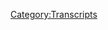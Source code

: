 {{Transcript
    | title         = [[244: October 5, 2014]]
    | caption       = [https://knowledgefight.libsyn.com/knowledge-fight-october-5-2014 Listen to this episode on Libsyn]
    | episodeNumber = [[244: October 5, 2014|244]]
    | length        = 01:48:42
}}

{{MessageBox
    | header     = Warning: Bot Generated Content
    | text       = This transcript was automatically generated by transcription software and likely contains many mistakes and misattributions. Please check the audio for definitive quotes, attribution, and context.
    | image      = N3yvass4myg91.webp
    | imagewidth = 50px
    | id         = warning
}}

{{TranscriptBlock
    | name      = Unknown Speaker
    | timestamp = 00:00:00.000
    | text      = Andy in Kansas, you're on the air, thanks for holding.
}}

{{TranscriptBlock
    | name      = Unknown Speaker
    | timestamp = 00:00:04.000
    | text      = Hello Alex, I'm a first time caller, I'm a huge fan, I love your work.
}}

{{TranscriptBlock
    | name      = Unknown Speaker
    | timestamp = 00:00:07.280
    | text      = I love you.
}}

{{TranscriptBlock
    | name      = Unknown Speaker
    | timestamp = 00:00:07.759
    | text      = Hey everybody, welcome back to Knowledge Fight, I'm Dan.
}}

{{TranscriptBlock
    | name      = Unknown Speaker
    | timestamp = 00:00:10.080
    | text      = I'm Chardon.
}}

{{TranscriptBlock
    | name      = Unknown Speaker
    | timestamp = 00:00:10.720
    | text      = We're a couple dudes, like to sit around,
}}

{{TranscriptBlock
    | name      = Unknown Speaker
    | timestamp = 00:00:12.080
    | text      = drink novelty beverages, and talk a little bit about Alex Jones.
}}

{{TranscriptBlock
    | name      = Unknown Speaker
    | timestamp = 00:00:15.359
    | text      = Hey indeed we are, Dan.
}}

{{TranscriptBlock
    | name      = Unknown Speaker
    | timestamp = 00:00:16.960
    | text      = What up?
}}

{{TranscriptBlock
    | name      = Unknown Speaker
    | timestamp = 00:00:17.519
    | text      = Dan!
}}

{{TranscriptBlock
    | name      = Unknown Speaker
    | timestamp = 00:00:18.160
    | text      = Hey.
}}

{{TranscriptBlock
    | name      = Unknown Speaker
    | timestamp = 00:00:19.199
    | text      = What's the most work you ever had to do to get a bottle of wine?
}}

{{TranscriptBlock
    | name      = Unknown Speaker
    | timestamp = 00:00:22.559
    | text      = Hmm, one time I found a bunch of grapes.
}}

{{TranscriptBlock
    | name      = Unknown Speaker
    | timestamp = 00:00:27.920
    | text      = What the fuck are you talking about?
}}

{{TranscriptBlock
    | name      = Unknown Speaker
    | timestamp = 00:00:28.879
    | text      = I bought a vineyard.
}}

{{TranscriptBlock
    | name      = Unknown Speaker
    | timestamp = 00:00:30.079
    | text      = I don't know, what?
}}

{{TranscriptBlock
    | name      = Unknown Speaker
    | timestamp = 00:00:31.839
    | text      = Okay, every time I've bought, I've gone to the store to buy a bottle of wine.
}}

{{TranscriptBlock
    | name      = Unknown Speaker
    | timestamp = 00:00:35.600
    | text      = What the fuck?
}}

{{TranscriptBlock
    | name      = Unknown Speaker
    | timestamp = 00:00:36.960
    | text      = What kind of story do you expect there to be in this question?
}}

{{TranscriptBlock
    | name      = Unknown Speaker
    | timestamp = 00:00:40.079
    | text      = Maybe what I should more say, what's the furthest you've gone to get alcohol?
}}

{{TranscriptBlock
    | name      = Unknown Speaker
    | timestamp = 00:00:44.240
    | text      = What is like, when have you been in a situation?
}}

{{TranscriptBlock
    | name      = Unknown Speaker
    | timestamp = 00:00:46.479
    | text      = There have been hundreds of times when I've like walked hours, and then,
}}

{{TranscriptBlock
    | name      = Unknown Speaker
    | timestamp = 00:00:51.359
    | text      = but it's only because I never found it.
}}

{{TranscriptBlock
    | name      = Unknown Speaker
    | timestamp = 00:00:54.719
    | text      = Especially around the area we are, in Uptown, in Chicago,
}}

{{TranscriptBlock
    | name      = Unknown Speaker
    | timestamp = 00:00:58.479
    | text      = there's so many places that close super early,
}}

{{TranscriptBlock
    | name      = Unknown Speaker
    | timestamp = 00:01:01.039
    | text      = but you have this idea that if you just go five more blocks, you'll find some place.
}}

{{TranscriptBlock
    | name      = Unknown Speaker
    | timestamp = 00:01:04.319
    | text      = Oh, it's gonna be somewhere.
}}

{{TranscriptBlock
    | name      = Unknown Speaker
    | timestamp = 00:01:05.200
    | text      = And I've done that a number of times in the past few years,
}}

{{TranscriptBlock
    | name      = Unknown Speaker
    | timestamp = 00:01:08.159
    | text      = just walking around for like an hour and a half.
}}

{{TranscriptBlock
    | name      = Unknown Speaker
    | timestamp = 00:01:10.879
    | text      = I gotta give up.
}}

{{TranscriptBlock
    | name      = Unknown Speaker
    | timestamp = 00:01:12.159
    | text      = Do you not have any, do you not have any like a high school story?
}}

{{TranscriptBlock
    | name      = Unknown Speaker
    | timestamp = 00:01:16.879
    | text      = No, no, like a high school story?
}}

{{TranscriptBlock
    | name      = Unknown Speaker
    | timestamp = 00:01:19.280
    | text      = Where it's like you had to...
}}

{{TranscriptBlock
    | name      = Unknown Speaker
    | timestamp = 00:01:20.400
    | text      = I had a big beard in high school, so like I had no trouble really.
}}

{{TranscriptBlock
    | name      = Unknown Speaker
    | timestamp = 00:01:23.120
    | text      = I found booze pretty easily when I, once I started drinking.
}}

{{TranscriptBlock
    | name      = Unknown Speaker
    | timestamp = 00:01:26.239
    | text      = Yeah.
}}

{{TranscriptBlock
    | name      = Unknown Speaker
    | timestamp = 00:01:26.640
    | text      = So I had a beard, I would just go and people would rarely ever pardon me.
}}

{{TranscriptBlock
    | name      = Unknown Speaker
    | timestamp = 00:01:29.519
    | text      = That's fair, that's fair.
}}

{{TranscriptBlock
    | name      = Unknown Speaker
    | timestamp = 00:01:30.319
    | text      = So that, that never was too big of an issue.
}}

{{TranscriptBlock
    | name      = Unknown Speaker
    | timestamp = 00:01:32.159
    | text      = And then I started hanging out at this gutter punk bar,
}}

{{TranscriptBlock
    | name      = Unknown Speaker
    | timestamp = 00:01:35.120
    | text      = and they just didn't give a shit either.
}}

{{TranscriptBlock
    | name      = Unknown Speaker
    | timestamp = 00:01:36.959
    | text      = They all assumed I was of age.
}}

{{TranscriptBlock
    | name      = Unknown Speaker
    | timestamp = 00:01:38.480
    | text      = And I worked at a gas station when I worked there, they all assumed I was 21.
}}

{{TranscriptBlock
    | name      = Unknown Speaker
    | timestamp = 00:01:41.920
    | text      = So they just sold me booze at the gas station I worked at.
}}

{{TranscriptBlock
    | name      = Unknown Speaker
    | timestamp = 00:01:44.319
    | text      = All right.
}}

{{TranscriptBlock
    | name      = Unknown Speaker
    | timestamp = 00:01:45.439
    | text      = So yeah, booze was never really a problem.
}}

{{TranscriptBlock
    | name      = Unknown Speaker
    | timestamp = 00:01:47.519
    | text      = You had a cheat code.
}}

{{TranscriptBlock
    | name      = Unknown Speaker
    | timestamp = 00:01:49.280
    | text      = Your beard is a cheat code to age.
}}

{{TranscriptBlock
    | name      = Unknown Speaker
    | timestamp = 00:01:52.319
    | text      = Yeah.
}}

{{TranscriptBlock
    | name      = Unknown Speaker
    | timestamp = 00:01:52.640
    | text      = Since you were nine, you've been 21.
}}

{{TranscriptBlock
    | name      = Unknown Speaker
    | timestamp = 00:01:54.799
    | text      = Yeah, kind of.
}}

{{TranscriptBlock
    | name      = Unknown Speaker
    | timestamp = 00:01:55.599
    | text      = I mean, I didn't start drinking until, I don't know, 17 or so.
}}

{{TranscriptBlock
    | name      = Unknown Speaker
    | timestamp = 00:02:00.719
    | text      = Really?
}}

{{TranscriptBlock
    | name      = Unknown Speaker
    | timestamp = 00:02:00.879
    | text      = Maybe 16, 17.
}}

{{TranscriptBlock
    | name      = Unknown Speaker
    | timestamp = 00:02:02.239
    | text      = Yeah.
}}

{{TranscriptBlock
    | name      = Unknown Speaker
    | timestamp = 00:02:02.640
    | text      = So that's, that's not too far off.
}}

{{TranscriptBlock
    | name      = Unknown Speaker
    | timestamp = 00:02:05.120
    | text      = No, no.
}}

{{TranscriptBlock
    | name      = Unknown Speaker
    | timestamp = 00:02:05.680
    | text      = But I didn't come in, I didn't come in hot.
}}

{{TranscriptBlock
    | name      = Unknown Speaker
    | timestamp = 00:02:08.639
    | text      = Right.
}}

{{TranscriptBlock
    | name      = Unknown Speaker
    | timestamp = 00:02:09.360
    | text      = It took me a little while to get to the point where I'm like, oh, I got my booze legs.
}}

{{TranscriptBlock
    | name      = Unknown Speaker
    | timestamp = 00:02:13.039
    | text      = I could sort of sort it out.
}}

{{TranscriptBlock
    | name      = Unknown Speaker
    | timestamp = 00:02:14.479
    | text      = I jumped in full force.
}}

{{TranscriptBlock
    | name      = Unknown Speaker
    | timestamp = 00:02:16.800
    | text      = Like the first time I drank it was because one of my friends,
}}

{{TranscriptBlock
    | name      = Unknown Speaker
    | timestamp = 00:02:21.039
    | text      = and this is the length that we had to go to booze.
}}

{{TranscriptBlock
    | name      = Unknown Speaker
    | timestamp = 00:02:24.000
    | text      = See, this is why you asked me the question.
}}

{{TranscriptBlock
    | name      = Unknown Speaker
    | timestamp = 00:02:25.599
    | text      = No, no, no.
}}

{{TranscriptBlock
    | name      = Unknown Speaker
    | timestamp = 00:02:26.240
    | text      = I asked you a question because there's a gift situation.
}}

{{TranscriptBlock
    | name      = Unknown Speaker
    | timestamp = 00:02:29.360
    | text      = I had to go a long way to find a specific bottle of wine for somebody for a gift.
}}

{{TranscriptBlock
    | name      = Unknown Speaker
    | timestamp = 00:02:33.759
    | text      = Oh, I see.
}}

{{TranscriptBlock
    | name      = Unknown Speaker
    | timestamp = 00:02:34.719
    | text      = But this is the way that my childhood, as far as buying booze wine,
}}

{{TranscriptBlock
    | name      = Unknown Speaker
    | timestamp = 00:02:39.520
    | text      = one of my friends stole a bottle of Jack,
}}

{{TranscriptBlock
    | name      = Unknown Speaker
    | timestamp = 00:02:43.520
    | text      = full on fifth from the rec center in our town.
}}

{{TranscriptBlock
    | name      = Unknown Speaker
    | timestamp = 00:02:47.360
    | text      = Why did the rec center have Jack Daniels?
}}

{{TranscriptBlock
    | name      = Unknown Speaker
    | timestamp = 00:02:49.120
    | text      = Isn't there so many questions that need to be answered?
}}

{{TranscriptBlock
    | name      = Unknown Speaker
    | timestamp = 00:02:51.280
    | text      = Certainly.
}}

{{TranscriptBlock
    | name      = Unknown Speaker
    | timestamp = 00:02:51.280
    | text      = That's the first of them.
}}

{{TranscriptBlock
    | name      = Unknown Speaker
    | timestamp = 00:02:52.479
    | text      = How did he know?
}}

{{TranscriptBlock
    | name      = Unknown Speaker
    | timestamp = 00:02:53.680
    | text      = Where did he go?
}}

{{TranscriptBlock
    | name      = Unknown Speaker
    | timestamp = 00:02:54.719
    | text      = How did he steal it in the first place?
}}

{{TranscriptBlock
    | name      = Unknown Speaker
    | timestamp = 00:02:56.560
    | text      = I guess if it's like in the filing cabinet or something like that,
}}

{{TranscriptBlock
    | name      = Unknown Speaker
    | timestamp = 00:02:58.800
    | text      = and the employees nip into it or something, he gives a shit.
}}

{{TranscriptBlock
    | name      = Unknown Speaker
    | timestamp = 00:03:00.960
    | text      = But he didn't work there.
}}

{{TranscriptBlock
    | name      = Unknown Speaker
    | timestamp = 00:03:02.080
    | text      = Right.
}}

{{TranscriptBlock
    | name      = Unknown Speaker
    | timestamp = 00:03:02.800
    | text      = Someone had to have snitched on the bottle.
}}

{{TranscriptBlock
    | name      = Unknown Speaker
    | timestamp = 00:03:04.400
    | text      = Something like that.
}}

{{TranscriptBlock
    | name      = Unknown Speaker
    | timestamp = 00:03:04.960
    | text      = All right.
}}

{{TranscriptBlock
    | name      = Unknown Speaker
    | timestamp = 00:03:05.520
    | text      = And so we just essentially drank the whole bottle.
}}

{{TranscriptBlock
    | name      = Unknown Speaker
    | timestamp = 00:03:08.240
    | text      = My first time drinking, we drank an entire bottle of whiskey together.
}}

{{TranscriptBlock
    | name      = Unknown Speaker
    | timestamp = 00:03:11.919
    | text      = My first time drinking in earnest was at a park.
}}

{{TranscriptBlock
    | name      = Unknown Speaker
    | timestamp = 00:03:15.840
    | text      = Of course, everybody's usually when you're that age, you go to a park.
}}

{{TranscriptBlock
    | name      = Unknown Speaker
    | timestamp = 00:03:18.879
    | text      = Mine was an attic, but okay.
}}

{{TranscriptBlock
    | name      = Unknown Speaker
    | timestamp = 00:03:20.080
    | text      = I was hanging out with my friend John and Aaron,
}}

{{TranscriptBlock
    | name      = Unknown Speaker
    | timestamp = 00:03:22.159
    | text      = a couple of dudes I knew from my K-Life group.
}}

{{TranscriptBlock
    | name      = Unknown Speaker
    | timestamp = 00:03:25.199
    | text      = K-Life small group.
}}

{{TranscriptBlock
    | name      = Unknown Speaker
    | timestamp = 00:03:25.919
    | text      = That's right.
}}

{{TranscriptBlock
    | name      = Unknown Speaker
    | timestamp = 00:03:26.560
    | text      = That's right.
}}

{{TranscriptBlock
    | name      = Unknown Speaker
    | timestamp = 00:03:27.439
    | text      = Nothing says Jesus more than drinking in a park.
}}

{{TranscriptBlock
    | name      = Unknown Speaker
    | timestamp = 00:03:29.599
    | text      = Right, right.
}}

{{TranscriptBlock
    | name      = Unknown Speaker
    | timestamp = 00:03:30.080
    | text      = We were sort of more rebellious end of our small group in K-Life.
}}

{{TranscriptBlock
    | name      = Unknown Speaker
    | timestamp = 00:03:34.879
    | text      = Yeah.
}}

{{TranscriptBlock
    | name      = Unknown Speaker
    | timestamp = 00:03:35.280
    | text      = And Aaron's parents had a liquor cabinet and they had...
}}

{{TranscriptBlock
    | name      = Unknown Speaker
    | timestamp = 00:03:40.080
    | text      = What did we take?
}}

{{TranscriptBlock
    | name      = Unknown Speaker
    | timestamp = 00:03:40.800
    | text      = We took a bottle of wine, a bottle of red wine, and a bottle of peppermint schnapps.
}}

{{TranscriptBlock
    | name      = Unknown Speaker
    | timestamp = 00:03:44.719
    | text      = And we went to the park and we were drinking those.
}}

{{TranscriptBlock
    | name      = Unknown Speaker
    | timestamp = 00:03:48.879
    | text      = And because we were so young and dumb,
}}

{{TranscriptBlock
    | name      = Unknown Speaker
    | timestamp = 00:03:50.960
    | text      = we decided to mix them together.
}}

{{TranscriptBlock
    | name      = Unknown Speaker
    | timestamp = 00:03:52.879
    | text      = No!
}}

{{TranscriptBlock
    | name      = Unknown Speaker
    | timestamp = 00:03:53.759
    | text      = And so we ended up...
}}

{{TranscriptBlock
    | name      = Unknown Speaker
    | timestamp = 00:03:55.199
    | text      = Yeah.
}}

{{TranscriptBlock
    | name      = Unknown Speaker
    | timestamp = 00:03:55.680
    | text      = We were like halfway done with them.
}}

{{TranscriptBlock
    | name      = Unknown Speaker
    | timestamp = 00:03:57.199
    | text      = We mixed them together and we had wine and peppermint schnapps.
}}

{{TranscriptBlock
    | name      = Unknown Speaker
    | timestamp = 00:03:59.599
    | text      = It was disgusting.
}}

{{TranscriptBlock
    | name      = Unknown Speaker
    | timestamp = 00:04:00.319
    | text      = That's disgusting.
}}

{{TranscriptBlock
    | name      = Unknown Speaker
    | timestamp = 00:04:01.280
    | text      = To make matters worse, it was freezing out.
}}

{{TranscriptBlock
    | name      = Unknown Speaker
    | timestamp = 00:04:03.280
    | text      = I feel like that would open a portal into hell.
}}

{{TranscriptBlock
    | name      = Unknown Speaker
    | timestamp = 00:04:06.080
    | text      = Just nobody's ever done that before.
}}

{{TranscriptBlock
    | name      = Unknown Speaker
    | timestamp = 00:04:08.080
    | text      = It's crazy that I drank again after that because it was a fucking awful time
}}

{{TranscriptBlock
    | name      = Unknown Speaker
    | timestamp = 00:04:12.000
    | text      = in the middle of a cold park with wine and schnapps.
}}

{{TranscriptBlock
    | name      = Unknown Speaker
    | timestamp = 00:04:14.960
    | text      = Jesus.
}}

{{TranscriptBlock
    | name      = Unknown Speaker
    | timestamp = 00:04:16.000
    | text      = Did you get to the end of that story?
}}

{{TranscriptBlock
    | name      = Unknown Speaker
    | timestamp = 00:04:17.439
    | text      = Yeah, that's the end of that story.
}}

{{TranscriptBlock
    | name      = Unknown Speaker
    | timestamp = 00:04:18.160
    | text      = Oh, you just found a bottle of booze at the rec center.
}}

{{TranscriptBlock
    | name      = Unknown Speaker
    | timestamp = 00:04:21.759
    | text      = This story is...
}}

{{TranscriptBlock
    | name      = Unknown Speaker
    | timestamp = 00:04:22.560
    | text      = He didn't find it.
}}

{{TranscriptBlock
    | name      = Unknown Speaker
    | timestamp = 00:04:23.439
    | text      = He stole it.
}}

{{TranscriptBlock
    | name      = Unknown Speaker
    | timestamp = 00:04:24.160
    | text      = He like ocean's a leavened it as he told it.
}}

{{TranscriptBlock
    | name      = Unknown Speaker
    | timestamp = 00:04:27.759
    | text      = I see, I see.
}}

{{TranscriptBlock
    | name      = Unknown Speaker
    | timestamp = 00:04:28.399
    | text      = This story is about how hard it was to get, not the actual drinking.
}}

{{TranscriptBlock
    | name      = Unknown Speaker
    | timestamp = 00:04:31.839
    | text      = Sure, sure, sure.
}}

{{TranscriptBlock
    | name      = Unknown Speaker
    | timestamp = 00:04:32.720
    | text      = God, I hate you.
}}

{{TranscriptBlock
    | name      = Unknown Speaker
    | timestamp = 00:04:33.680
    | text      = Fine.
}}

{{TranscriptBlock
    | name      = Unknown Speaker
    | timestamp = 00:04:34.160
    | text      = I love you.
}}

{{TranscriptBlock
    | name      = Unknown Speaker
    | timestamp = 00:04:34.800
    | text      = You know what I love and don't hate?
}}

{{TranscriptBlock
    | name      = Unknown Speaker
    | timestamp = 00:04:36.399
    | text      = There you go.
}}

{{TranscriptBlock
    | name      = Unknown Speaker
    | timestamp = 00:04:37.360
    | text      = Listeners and our donors.
}}

{{TranscriptBlock
    | name      = Unknown Speaker
    | timestamp = 00:04:38.959
    | text      = Nice.
}}

{{TranscriptBlock
    | name      = Unknown Speaker
    | timestamp = 00:04:39.519
    | text      = Take a quick moment here to give a little shout out
}}

{{TranscriptBlock
    | name      = Unknown Speaker
    | timestamp = 00:04:41.680
    | text      = to some people who have signed up and are supporting the show.
}}

{{TranscriptBlock
    | name      = Unknown Speaker
    | timestamp = 00:04:44.319
    | text      = First of them...
}}

{{TranscriptBlock
    | name      = Unknown Speaker
    | timestamp = 00:04:44.879
    | text      = Uh, boy, this one is tough to pronounce, but I'm going to say it's Quizzix.
}}

{{TranscriptBlock
    | name      = Unknown Speaker
    | timestamp = 00:04:49.600
    | text      = Thank you so much.
}}

{{TranscriptBlock
    | name      = Unknown Speaker
    | timestamp = 00:04:50.240
    | text      = You are now a policy wonk.
}}

{{TranscriptBlock
    | name      = Unknown Speaker
    | timestamp = 00:04:51.839
    | text      = I'm a policy wonk.
}}

{{TranscriptBlock
    | name      = Unknown Speaker
    | timestamp = 00:04:52.959
    | text      = Thank you, Quizzix.
}}

{{TranscriptBlock
    | name      = Unknown Speaker
    | timestamp = 00:04:53.839
    | text      = I like Quizzix.
}}

{{TranscriptBlock
    | name      = Unknown Speaker
    | timestamp = 00:04:54.639
    | text      = Yeah, I like quizzes.
}}

{{TranscriptBlock
    | name      = Unknown Speaker
    | timestamp = 00:04:56.000
    | text      = I like the word quick because it's in Nesquik.
}}

{{TranscriptBlock
    | name      = Unknown Speaker
    | timestamp = 00:04:59.199
    | text      = How much further are we going to go?
}}

{{TranscriptBlock
    | name      = Unknown Speaker
    | timestamp = 00:05:00.720
    | text      = No further.
}}

{{TranscriptBlock
    | name      = Unknown Speaker
    | timestamp = 00:05:01.519
    | text      = Are we going to make fun of my stories now?
}}

{{TranscriptBlock
    | name      = Unknown Speaker
    | timestamp = 00:05:03.040
    | text      = Yep.
}}

{{TranscriptBlock
    | name      = Unknown Speaker
    | timestamp = 00:05:04.000
    | text      = Next, I'd like to say thank you to Ozma.
}}

{{TranscriptBlock
    | name      = Unknown Speaker
    | timestamp = 00:05:06.000
    | text      = You are now a policy wonk.
}}

{{TranscriptBlock
    | name      = Unknown Speaker
    | timestamp = 00:05:07.759
    | text      = I'm a policy wonk.
}}

{{TranscriptBlock
    | name      = Unknown Speaker
    | timestamp = 00:05:08.879
    | text      = Thank you so much, Ozma.
}}

{{TranscriptBlock
    | name      = Unknown Speaker
    | timestamp = 00:05:09.600
    | text      = Thank you very much, Ozma.
}}

{{TranscriptBlock
    | name      = Unknown Speaker
    | timestamp = 00:05:10.720
    | text      = And Paul, thank you so much.
}}

{{TranscriptBlock
    | name      = Unknown Speaker
    | timestamp = 00:05:12.399
    | text      = You are now a policy wonk.
}}

{{TranscriptBlock
    | name      = Unknown Speaker
    | timestamp = 00:05:14.319
    | text      = I'm a policy wonk.
}}

{{TranscriptBlock
    | name      = Unknown Speaker
    | timestamp = 00:05:15.439
    | text      = Thank you, Paul.
}}

{{TranscriptBlock
    | name      = Unknown Speaker
    | timestamp = 00:05:15.920
    | text      = Thank you very much, Paul.
}}

{{TranscriptBlock
    | name      = Unknown Speaker
    | timestamp = 00:05:16.879
    | text      = Lastly, I'd like to say thank you to somebody who donated on a little bit of an elevated level,
}}

{{TranscriptBlock
    | name      = Unknown Speaker
    | timestamp = 00:05:20.720
    | text      = and we appreciate that oh so very much.
}}

{{TranscriptBlock
    | name      = Unknown Speaker
    | timestamp = 00:05:22.639
    | text      = So, April, you are now a technocrat.
}}

{{TranscriptBlock
    | name      = Unknown Speaker
    | timestamp = 00:05:25.680
    | text      = I'm a policy wonk.
}}

{{TranscriptBlock
    | name      = Unknown Speaker
    | timestamp = 00:05:26.879
    | text      = Four stars.
}}

{{TranscriptBlock
    | name      = Unknown Speaker
    | timestamp = 00:05:27.680
    | text      = Go home to your mother and tell her you're brilliant.
}}

{{TranscriptBlock
    | name      = Unknown Speaker
    | timestamp = 00:05:29.680
    | text      = Someone, someone sodomite sent me a bucket of poop.
}}

{{TranscriptBlock
    | name      = Unknown Speaker
    | timestamp = 00:05:32.319
    | text      = Daddy shark.
}}

{{TranscriptBlock
    | name      = Unknown Speaker
    | timestamp = 00:05:32.959
    | text      = Bop, bop, bop, bop, bop.
}}

{{TranscriptBlock
    | name      = Unknown Speaker
    | timestamp = 00:05:34.800
    | text      = Jar Jar Binks has a Caribbean black accent.
}}

{{TranscriptBlock
    | name      = Unknown Speaker
    | timestamp = 00:05:39.040
    | text      = He's a loser little, little titty baby.
}}

{{TranscriptBlock
    | name      = Unknown Speaker
    | timestamp = 00:05:42.160
    | text      = I don't want to hate black people.
}}

{{TranscriptBlock
    | name      = Unknown Speaker
    | timestamp = 00:05:43.759
    | text      = I renounce Jesus Christ.
}}

{{TranscriptBlock
    | name      = Unknown Speaker
    | timestamp = 00:05:45.600
    | text      = Thank you so much, April.
}}

{{TranscriptBlock
    | name      = Unknown Speaker
    | timestamp = 00:05:46.800
    | text      = Thank you very much, April.
}}

{{TranscriptBlock
    | name      = Unknown Speaker
    | timestamp = 00:05:48.000
    | text      = If you'd like to support the show, you can do that by going to our website, knowledgefight.com,
}}

{{TranscriptBlock
    | name      = Unknown Speaker
    | timestamp = 00:05:51.120
    | text      = clicking that support the show button.
}}

{{TranscriptBlock
    | name      = Unknown Speaker
    | timestamp = 00:05:52.480
    | text      = We would appreciate it.
}}

{{TranscriptBlock
    | name      = Unknown Speaker
    | timestamp = 00:05:53.279
    | text      = Indeed, you can't.
}}

{{TranscriptBlock
    | name      = Unknown Speaker
    | timestamp = 00:05:54.639
    | text      = Now, Jordan, before we get into today's business, I think it is important for us to take a little
}}

{{TranscriptBlock
    | name      = Unknown Speaker
    | timestamp = 00:05:58.879
    | text      = second to give a special message out there to a listener who's out there in his car.
}}

{{TranscriptBlock
    | name      = Unknown Speaker
    | timestamp = 00:06:06.240
    | text      = He's out there driving around probably this morning from what I hear.
}}

{{TranscriptBlock
    | name      = Unknown Speaker
    | timestamp = 00:06:10.959
    | text      = This guy's celebrating a birthday.
}}

{{TranscriptBlock
    | name      = Unknown Speaker
    | timestamp = 00:06:12.800
    | text      = Hey, hold on.
}}

{{TranscriptBlock
    | name      = Unknown Speaker
    | timestamp = 00:06:13.839
    | text      = Is he driving a snowplow?
}}

{{TranscriptBlock
    | name      = Unknown Speaker
    | timestamp = 00:06:15.439
    | text      = I feel like it's important for him to be driving a snowplow.
}}

{{TranscriptBlock
    | name      = Unknown Speaker
    | timestamp = 00:06:18.879
    | text      = Saving lives.
}}

{{TranscriptBlock
    | name      = Unknown Speaker
    | timestamp = 00:06:19.759
    | text      = What's the furthest you've ever gone to get into a snowplow?
}}

{{TranscriptBlock
    | name      = Unknown Speaker
    | timestamp = 00:06:23.680
    | text      = Six miles.
}}

{{TranscriptBlock
    | name      = Unknown Speaker
    | timestamp = 00:06:24.879
    | text      = I don't need to give details.
}}

{{TranscriptBlock
    | name      = Unknown Speaker
    | timestamp = 00:06:25.759
    | text      = We'd like to go a little bit out of our way to send a special thank you message out there
}}

{{TranscriptBlock
    | name      = Unknown Speaker
    | timestamp = 00:06:30.319
    | text      = to Walt.
}}

{{TranscriptBlock
    | name      = Unknown Speaker
    | timestamp = 00:06:31.519
    | text      = Thank you so much for listening to the show.
}}

{{TranscriptBlock
    | name      = Unknown Speaker
    | timestamp = 00:06:33.360
    | text      = Happy birthday to you.
}}

{{TranscriptBlock
    | name      = Unknown Speaker
    | timestamp = 00:06:34.879
    | text      = Lee sent us a message and we all wish you.
}}

{{TranscriptBlock
    | name      = Unknown Speaker
    | timestamp = 00:06:38.000
    | text      = What are you snitching on Lee?
}}

{{TranscriptBlock
    | name      = Unknown Speaker
    | timestamp = 00:06:39.600
    | text      = I feel like that's public information.
}}

{{TranscriptBlock
    | name      = Unknown Speaker
    | timestamp = 00:06:41.279
    | text      = You can't be snitching on Lee.
}}

{{TranscriptBlock
    | name      = Unknown Speaker
    | timestamp = 00:06:41.839
    | text      = No, no, no, no.
}}

{{TranscriptBlock
    | name      = Unknown Speaker
    | timestamp = 00:06:42.879
    | text      = The message is coming from us and them.
}}

{{TranscriptBlock
    | name      = Unknown Speaker
    | timestamp = 00:06:44.560
    | text      = It needs to be more like we have a weird psychic connection to Walt.
}}

{{TranscriptBlock
    | name      = Unknown Speaker
    | timestamp = 00:06:48.879
    | text      = We've always known Walt's birthday before Walt ever even listened to the fucking show.
}}

{{TranscriptBlock
    | name      = Unknown Speaker
    | timestamp = 00:06:54.079
    | text      = We always knew Walt's birthday.
}}

{{TranscriptBlock
    | name      = Unknown Speaker
    | timestamp = 00:06:56.000
    | text      = There we go.
}}

{{TranscriptBlock
    | name      = Unknown Speaker
    | timestamp = 00:06:58.560
    | text      = That's a good angle.
}}

{{TranscriptBlock
    | name      = Unknown Speaker
    | timestamp = 00:06:59.439
    | text      = I'm going to resist taking that angle and just say, uh, I mean, Jordan, the only thing
}}

{{TranscriptBlock
    | name      = Unknown Speaker
    | timestamp = 00:07:03.839
    | text      = we can do is sing happy birthday.
}}

{{TranscriptBlock
    | name      = Unknown Speaker
    | timestamp = 00:07:06.639
    | text      = Okay, no.
}}

{{TranscriptBlock
    | name      = Unknown Speaker
    | timestamp = 00:07:08.240
    | text      = Hold on.
}}

{{TranscriptBlock
    | name      = Unknown Speaker
    | timestamp = 00:07:09.199
    | text      = One second.
}}

{{TranscriptBlock
    | name      = Unknown Speaker
    | timestamp = 00:07:09.759
    | text      = Let's hit a C.
}}

{{TranscriptBlock
    | name      = Unknown Speaker
    | timestamp = 00:07:10.720
    | text      = Let's harmonize.
}}

{{TranscriptBlock
    | name      = Unknown Speaker
    | timestamp = 00:07:11.519
    | text      = I'm almost positive there are so many other things we can do that sing happy birthday.
}}

{{TranscriptBlock
    | name      = Unknown Speaker
    | timestamp = 00:07:16.079
    | text      = Harmonize with me.
}}

{{TranscriptBlock
    | name      = Unknown Speaker
    | timestamp = 00:07:17.199
    | text      = I'm not harmonizing with you because that is not a C.
}}

{{TranscriptBlock
    | name      = Unknown Speaker
    | timestamp = 00:07:20.240
    | text      = Happy birthday.
}}

{{TranscriptBlock
    | name      = Unknown Speaker
    | timestamp = 00:07:21.199
    | text      = No, this is worse.
}}

{{TranscriptBlock
    | name      = Unknown Speaker
    | timestamp = 00:07:24.160
    | text      = It's not in the public domain.
}}

{{TranscriptBlock
    | name      = Unknown Speaker
    | timestamp = 00:07:25.199
    | text      = I can't sing it.
}}

{{TranscriptBlock
    | name      = Unknown Speaker
    | timestamp = 00:07:26.000
    | text      = Anyway, happy birthday, Walt.
}}

{{TranscriptBlock
    | name      = Unknown Speaker
    | timestamp = 00:07:27.360
    | text      = Hope you have a great one.
}}

{{TranscriptBlock
    | name      = Unknown Speaker
    | timestamp = 00:07:30.000
    | text      = Yeah.
}}

{{TranscriptBlock
    | name      = Unknown Speaker
    | timestamp = 00:07:30.480
    | text      = Yeah.
}}

{{TranscriptBlock
    | name      = Unknown Speaker
    | timestamp = 00:07:30.879
    | text      = Happy birthday.
}}

{{TranscriptBlock
    | name      = Unknown Speaker
    | timestamp = 00:07:31.600
    | text      = Yeah.
}}

{{TranscriptBlock
    | name      = Unknown Speaker
    | timestamp = 00:07:32.000
    | text      = Oh, that's great.
}}

{{TranscriptBlock
    | name      = Unknown Speaker
    | timestamp = 00:07:32.800
    | text      = So now Jordan, let's get into today's business.
}}

{{TranscriptBlock
    | name      = Unknown Speaker
    | timestamp = 00:07:36.079
    | text      = Um, wacky Wednesday is upon us and, uh, we might need to change the name of wacky Wednesday,
}}

{{TranscriptBlock
    | name      = Unknown Speaker
    | timestamp = 00:07:41.839
    | text      = uh, from wacky Wednesday to maybe just wild Wednesday or weird Wednesday or something
}}

{{TranscriptBlock
    | name      = Unknown Speaker
    | timestamp = 00:07:46.800
    | text      = like that.
}}

{{TranscriptBlock
    | name      = Unknown Speaker
    | timestamp = 00:07:47.519
    | text      = Because sometimes it's not all that wacky.
}}

{{TranscriptBlock
    | name      = Unknown Speaker
    | timestamp = 00:07:49.519
    | text      = Are we, are we married to the alliteration?
}}

{{TranscriptBlock
    | name      = Unknown Speaker
    | timestamp = 00:07:52.240
    | text      = Could we just call it out of the ordinary Wednesday?
}}

{{TranscriptBlock
    | name      = Unknown Speaker
    | timestamp = 00:07:55.680
    | text      = That's a little bit clunky.
}}

{{TranscriptBlock
    | name      = Unknown Speaker
    | timestamp = 00:07:56.879
    | text      = Is that a little clunky?
}}

{{TranscriptBlock
    | name      = Unknown Speaker
    | timestamp = 00:07:57.680
    | text      = Doesn't roll off the tongue.
}}

{{TranscriptBlock
    | name      = Unknown Speaker
    | timestamp = 00:07:58.639
    | text      = All right.
}}

{{TranscriptBlock
    | name      = Unknown Speaker
    | timestamp = 00:07:59.519
    | text      = Harmonize with me.
}}

{{TranscriptBlock
    | name      = Unknown Speaker
    | timestamp = 00:08:02.800
    | text      = That's a good C.
}}

{{TranscriptBlock
    | name      = Unknown Speaker
    | timestamp = 00:08:04.079
    | text      = That is not a C.
}}

{{TranscriptBlock
    | name      = Unknown Speaker
    | timestamp = 00:08:05.279
    | text      = You don't know shit.
}}

{{TranscriptBlock
    | name      = Unknown Speaker
    | timestamp = 00:08:06.240
    | text      = I was almost in the Honolulu boys' choir.
}}

{{TranscriptBlock
    | name      = Unknown Speaker
    | timestamp = 00:08:08.480
    | text      = My mom is a music teacher.
}}

{{TranscriptBlock
    | name      = Unknown Speaker
    | timestamp = 00:08:10.240
    | text      = My little sister is a music teacher.
}}

{{TranscriptBlock
    | name      = Unknown Speaker
    | timestamp = 00:08:12.240
    | text      = I have been involved in many musical pursuits, including.
}}

{{TranscriptBlock
    | name      = Unknown Speaker
    | timestamp = 00:08:16.800
    | text      = That's right.
}}

{{TranscriptBlock
    | name      = Unknown Speaker
    | timestamp = 00:08:18.079
    | text      = Musical theater.
}}

{{TranscriptBlock
    | name      = Unknown Speaker
    | timestamp = 00:08:19.120
    | text      = Cool.
}}

{{TranscriptBlock
    | name      = Unknown Speaker
    | timestamp = 00:08:19.439
    | text      = The greatest of art forms.
}}

{{TranscriptBlock
    | name      = Unknown Speaker
    | timestamp = 00:08:20.639
    | text      = I was in a musical in high school called We Has Jazz.
}}

{{TranscriptBlock
    | name      = Unknown Speaker
    | timestamp = 00:08:23.680
    | text      = That wasn't in high school.
}}

{{TranscriptBlock
    | name      = Unknown Speaker
    | timestamp = 00:08:25.839
    | text      = That was in junior high, middle school.
}}

{{TranscriptBlock
    | name      = Unknown Speaker
    | timestamp = 00:08:27.279
    | text      = That was three years ago in community theater.
}}

{{TranscriptBlock
    | name      = Unknown Speaker
    | timestamp = 00:08:30.240
    | text      = It was a middle school production.
}}

{{TranscriptBlock
    | name      = Unknown Speaker
    | timestamp = 00:08:31.600
    | text      = It also was three years ago.
}}

{{TranscriptBlock
    | name      = Unknown Speaker
    | timestamp = 00:08:33.279
    | text      = Don't want to talk about it.
}}

{{TranscriptBlock
    | name      = Unknown Speaker
    | timestamp = 00:08:35.519
    | text      = So I wandered into a middle school.
}}

{{TranscriptBlock
    | name      = Unknown Speaker
    | timestamp = 00:08:37.759
    | text      = I've been walking a long time trying to find booze.
}}

{{TranscriptBlock
    | name      = Unknown Speaker
    | timestamp = 00:08:39.519
    | text      = Yup.
}}

{{TranscriptBlock
    | name      = Unknown Speaker
    | timestamp = 00:08:40.799
    | text      = Just turned out to be an audition and who knew I got it.
}}

{{TranscriptBlock
    | name      = Unknown Speaker
    | timestamp = 00:08:43.759
    | text      = We should just call this Riff Heavy Wednesday apparently.
}}

{{TranscriptBlock
    | name      = Unknown Speaker
    | timestamp = 00:08:46.399
    | text      = Look, the thing is Wednesday is going to serve as a sort of additional episode.
}}

{{TranscriptBlock
    | name      = Unknown Speaker
    | timestamp = 00:08:51.519
    | text      = We'll obviously still be doing a lot of stuff about Project Camelot.
}}

{{TranscriptBlock
    | name      = Unknown Speaker
    | timestamp = 00:08:55.759
    | text      = Obviously going to dip back in eventually to Reverend Manning, Coach Dave, Jim Baker.
}}

{{TranscriptBlock
    | name      = Unknown Speaker
    | timestamp = 00:09:01.200
    | text      = I'll certainly keep my eye on him for times we can talk about him.
}}

{{TranscriptBlock
    | name      = Unknown Speaker
    | timestamp = 00:09:04.480
    | text      = And we've gotten a lot of great suggestions from people about stuff that might fit into that fold.
}}

{{TranscriptBlock
    | name      = Unknown Speaker
    | timestamp = 00:09:09.600
    | text      = And I'm keeping my eyes open, looking for possibilities for that.
}}

{{TranscriptBlock
    | name      = Unknown Speaker
    | timestamp = 00:09:13.039
    | text      = But also, like I said, I think it is also a perfect place for us to fulfill time travel requests.
}}

{{TranscriptBlock
    | name      = Unknown Speaker
    | timestamp = 00:09:17.919
    | text      = Absolutely.
}}

{{TranscriptBlock
    | name      = Unknown Speaker
    | timestamp = 00:09:18.639
    | text      = So today we are going to be doing a time travel request
}}

{{TranscriptBlock
    | name      = Unknown Speaker
    | timestamp = 00:09:22.080
    | text      = and honoring the wish of one George Soros Jr.
}}

{{TranscriptBlock
    | name      = Unknown Speaker
    | timestamp = 00:09:27.519
    | text      = Why are you pointing at me?
}}

{{TranscriptBlock
    | name      = Unknown Speaker
    | timestamp = 00:09:28.879
    | text      = Because, if you're a Doctor Who fan, that means today is a timey-wimey Wednesday.
}}

{{TranscriptBlock
    | name      = Unknown Speaker
    | timestamp = 00:09:34.480
    | text      = I like it.
}}

{{TranscriptBlock
    | name      = Unknown Speaker
    | timestamp = 00:09:35.120
    | text      = Thank you very much.
}}

{{TranscriptBlock
    | name      = Unknown Speaker
    | timestamp = 00:09:35.919
    | text      = Fine, that'll be whenever we do time travel.
}}

{{TranscriptBlock
    | name      = Unknown Speaker
    | timestamp = 00:09:37.360
    | text      = When we do a time travel Wednesday.
}}

{{TranscriptBlock
    | name      = Unknown Speaker
    | timestamp = 00:09:39.039
    | text      = Yeah, for sure.
}}

{{TranscriptBlock
    | name      = Unknown Speaker
    | timestamp = 00:09:39.840
    | text      = That works.
}}

{{TranscriptBlock
    | name      = Unknown Speaker
    | timestamp = 00:09:40.399
    | text      = It retains the alliteration.
}}

{{TranscriptBlock
    | name      = Unknown Speaker
    | timestamp = 00:09:42.000
    | text      = Everything is good.
}}

{{TranscriptBlock
    | name      = Unknown Speaker
    | timestamp = 00:09:43.120
    | text      = So George Soros Jr., who I have no idea who that actually is.
}}

{{TranscriptBlock
    | name      = Unknown Speaker
    | timestamp = 00:09:47.360
    | text      = It's absolutely not Alexander Soros or anyone related to Soros.
}}

{{TranscriptBlock
    | name      = Unknown Speaker
    | timestamp = 00:09:50.879
    | text      = Are you sure?
}}

{{TranscriptBlock
    | name      = Unknown Speaker
    | timestamp = 00:09:51.360
    | text      = Yeah, I'm pretty sure.
}}

{{TranscriptBlock
    | name      = Unknown Speaker
    | timestamp = 00:09:52.879
    | text      = Hey, I'm telling you the Kennedys hid one of their kids in an asylum.
}}

{{TranscriptBlock
    | name      = Unknown Speaker
    | timestamp = 00:09:56.879
    | text      = Right, I got an update on that. It is true and it's very sad.
}}

{{TranscriptBlock
    | name      = Unknown Speaker
    | timestamp = 00:10:00.320
    | text      = Oh, it is true?
}}

{{TranscriptBlock
    | name      = Unknown Speaker
    | timestamp = 00:10:01.200
    | text      = It is very sad.
}}

{{TranscriptBlock
    | name      = Unknown Speaker
    | timestamp = 00:10:01.759
    | text      = Oh, I thought it was a joke.
}}

{{TranscriptBlock
    | name      = Unknown Speaker
    | timestamp = 00:10:02.960
    | text      = Nope.
}}

{{TranscriptBlock
    | name      = Unknown Speaker
    | timestamp = 00:10:03.440
    | text      = No.
}}

{{TranscriptBlock
    | name      = Unknown Speaker
    | timestamp = 00:10:03.679
    | text      = We laughed about that and I got a message about it and I felt very bad.
}}

{{TranscriptBlock
    | name      = Unknown Speaker
    | timestamp = 00:10:06.799
    | text      = No, that can't be real.
}}

{{TranscriptBlock
    | name      = Unknown Speaker
    | timestamp = 00:10:07.759
    | text      = I like to learn.
}}

{{TranscriptBlock
    | name      = Unknown Speaker
    | timestamp = 00:10:08.639
    | text      = Oh no, now I feel awful.
}}

{{TranscriptBlock
    | name      = Unknown Speaker
    | timestamp = 00:10:10.879
    | text      = Yeah, so George Soros Jr. got in touch with me and wanted to know about what Alex Jones talked
}}

{{TranscriptBlock
    | name      = Unknown Speaker
    | timestamp = 00:10:18.480
    | text      = about when the Ebola outbreak happened in 2014.
}}

{{TranscriptBlock
    | name      = Unknown Speaker
    | timestamp = 00:10:22.080
    | text      = Okay, I was going to say which?
}}

{{TranscriptBlock
    | name      = Unknown Speaker
    | timestamp = 00:10:24.000
    | text      = In 1976.
}}

{{TranscriptBlock
    | name      = Unknown Speaker
    | timestamp = 00:10:25.120
    | text      = No, I don't know why. I was like, which?
}}

{{TranscriptBlock
    | name      = Unknown Speaker
    | timestamp = 00:10:32.639
    | text      = That's, you are, you're in a mood right now.
}}

{{TranscriptBlock
    | name      = Unknown Speaker
    | timestamp = 00:10:36.720
    | text      = It's fun. It's a fun mood.
}}

{{TranscriptBlock
    | name      = Unknown Speaker
    | timestamp = 00:10:38.080
    | text      = It's a riffy, riffy kind of day.
}}

{{TranscriptBlock
    | name      = Unknown Speaker
    | timestamp = 00:10:40.000
    | text      = Yeah, I like the idea of unnecessary response questions.
}}

{{TranscriptBlock
    | name      = Unknown Speaker
    | timestamp = 00:10:44.799
    | text      = The Ebola outbreak.
}}

{{TranscriptBlock
    | name      = Unknown Speaker
    | timestamp = 00:10:46.000
    | text      = Oh, which?
}}

{{TranscriptBlock
    | name      = Unknown Speaker
    | timestamp = 00:10:47.360
    | text      = So many to choose from.
}}

{{TranscriptBlock
    | name      = Unknown Speaker
    | timestamp = 00:10:48.399
    | text      = So in 2014, there was a bit of an Ebola outbreak that centered in West Africa.
}}

{{TranscriptBlock
    | name      = Unknown Speaker
    | timestamp = 00:10:56.320
    | text      = It was centered largely and began in Guinea and then eventually spread into Sierra Leone
}}

{{TranscriptBlock
    | name      = Unknown Speaker
    | timestamp = 00:11:03.759
    | text      = and Liberia, where it was the worst.
}}

{{TranscriptBlock
    | name      = Unknown Speaker
    | timestamp = 00:11:05.679
    | text      = And Liberia was particularly hit hard by this.
}}

{{TranscriptBlock
    | name      = Unknown Speaker
    | timestamp = 00:11:09.120
    | text      = Right.
}}

{{TranscriptBlock
    | name      = Unknown Speaker
    | timestamp = 00:11:09.519
    | text      = It ended up getting taken care of and then getting worse.
}}

{{TranscriptBlock
    | name      = Unknown Speaker
    | timestamp = 00:11:12.720
    | text      = Or not getting worse.
}}

{{TranscriptBlock
    | name      = Unknown Speaker
    | timestamp = 00:11:14.000
    | text      = Maybe it got worse.
}}

{{TranscriptBlock
    | name      = Unknown Speaker
    | timestamp = 00:11:14.799
    | text      = I'm not entirely sure how you judge that.
}}

{{TranscriptBlock
    | name      = Unknown Speaker
    | timestamp = 00:11:16.559
    | text      = But Sierra Leone and Liberia were declared free of Ebola and then more cases popped up.
}}

{{TranscriptBlock
    | name      = Unknown Speaker
    | timestamp = 00:11:21.840
    | text      = And it ended up going on until 2016.
}}

{{TranscriptBlock
    | name      = Unknown Speaker
    | timestamp = 00:11:25.519
    | text      = Like 2016 is when all of it ended in earnest.
}}

{{TranscriptBlock
    | name      = Unknown Speaker
    | timestamp = 00:11:29.039
    | text      = Right.
}}

{{TranscriptBlock
    | name      = Unknown Speaker
    | timestamp = 00:11:29.519
    | text      = And that period of time was very heavy in the propaganda community.
}}

{{TranscriptBlock
    | name      = Unknown Speaker
    | timestamp = 00:11:33.600
    | text      = The people made a lot of mileage out of the idea that Ebola was on the rise and all that stuff.
}}

{{TranscriptBlock
    | name      = Unknown Speaker
    | timestamp = 00:11:39.840
    | text      = And they had two years to fucking make pay out of it.
}}

{{TranscriptBlock
    | name      = Unknown Speaker
    | timestamp = 00:11:42.399
    | text      = But even in 2014 particularly, it was pretty serious.
}}

{{TranscriptBlock
    | name      = Unknown Speaker
    | timestamp = 00:11:48.639
    | text      = And so in September 2014 is when things got to be like it's getting outside of Africa.
}}

{{TranscriptBlock
    | name      = Unknown Speaker
    | timestamp = 00:12:02.080
    | text      = And there was a case in the United States.
}}

{{TranscriptBlock
    | name      = Unknown Speaker
    | timestamp = 00:12:04.559
    | text      = The first case was in Dallas, actually.
}}

{{TranscriptBlock
    | name      = Unknown Speaker
    | timestamp = 00:12:08.720
    | text      = And it was announced on September 30th, 2014.
}}

{{TranscriptBlock
    | name      = Unknown Speaker
    | timestamp = 00:12:12.480
    | text      = Yeah.
}}

{{TranscriptBlock
    | name      = Unknown Speaker
    | timestamp = 00:12:12.960
    | text      = So because George Soros Jr. gave me such vague...
}}

{{TranscriptBlock
    | name      = Unknown Speaker
    | timestamp = 00:12:16.399
    | text      = I don't mean this judgmentally, but gave me a vague idea of where to go to.
}}

{{TranscriptBlock
    | name      = Unknown Speaker
    | timestamp = 00:12:20.639
    | text      = I was like, okay, the first case is in Texas.
}}

{{TranscriptBlock
    | name      = Unknown Speaker
    | timestamp = 00:12:25.600
    | text      = Alex has got to freak out about this.
}}

{{TranscriptBlock
    | name      = Unknown Speaker
    | timestamp = 00:12:26.720
    | text      = Right in his back fucking yard.
}}

{{TranscriptBlock
    | name      = Unknown Speaker
    | timestamp = 00:12:27.759
    | text      = Yeah.
}}

{{TranscriptBlock
    | name      = Unknown Speaker
    | timestamp = 00:12:28.080
    | text      = He's in Austin.
}}

{{TranscriptBlock
    | name      = Unknown Speaker
    | timestamp = 00:12:28.799
    | text      = This is in Dallas.
}}

{{TranscriptBlock
    | name      = Unknown Speaker
    | timestamp = 00:12:29.759
    | text      = But it's still got to be like, okay.
}}

{{TranscriptBlock
    | name      = Unknown Speaker
    | timestamp = 00:12:31.840
    | text      = So that was announced on the 30th.
}}

{{TranscriptBlock
    | name      = Unknown Speaker
    | timestamp = 00:12:33.759
    | text      = I'm going to October 1st.
}}

{{TranscriptBlock
    | name      = Unknown Speaker
    | timestamp = 00:12:35.679
    | text      = Why not?
}}

{{TranscriptBlock
    | name      = Unknown Speaker
    | timestamp = 00:12:36.000
    | text      = That's got to be a fucking freak out show.
}}

{{TranscriptBlock
    | name      = Unknown Speaker
    | timestamp = 00:12:38.720
    | text      = It's like the beginning of outbreak.
}}

{{TranscriptBlock
    | name      = Unknown Speaker
    | timestamp = 00:12:40.480
    | text      = Right.
}}

{{TranscriptBlock
    | name      = Unknown Speaker
    | timestamp = 00:12:40.960
    | text      = Absolutely.
}}

{{TranscriptBlock
    | name      = Unknown Speaker
    | timestamp = 00:12:41.600
    | text      = Yeah.
}}

{{TranscriptBlock
    | name      = Unknown Speaker
    | timestamp = 00:12:42.320
    | text      = As is almost always the case.
}}

{{TranscriptBlock
    | name      = Unknown Speaker
    | timestamp = 00:12:44.879
    | text      = No mention of it.
}}

{{TranscriptBlock
    | name      = Unknown Speaker
    | timestamp = 00:12:46.080
    | text      = No.
}}

{{TranscriptBlock
    | name      = Unknown Speaker
    | timestamp = 00:12:46.639
    | text      = This is a weird trend that I've noticed from these time travel requests that people make.
}}

{{TranscriptBlock
    | name      = Unknown Speaker
    | timestamp = 00:12:51.679
    | text      = Alex is almost never in studio when big news breaks.
}}

{{TranscriptBlock
    | name      = Unknown Speaker
    | timestamp = 00:12:55.279
    | text      = Whenever the Pope resigned, he was on vacation and David Knight was hosting.
}}

{{TranscriptBlock
    | name      = Unknown Speaker
    | timestamp = 00:12:58.879
    | text      = That's right.
}}

{{TranscriptBlock
    | name      = Unknown Speaker
    | timestamp = 00:12:59.360
    | text      = When the Ebola outbreak happened and there was a case in Texas,
}}

{{TranscriptBlock
    | name      = Unknown Speaker
    | timestamp = 00:13:03.600
    | text      = he's on vacation and Paul Joseph Watson's hosting.
}}

{{TranscriptBlock
    | name      = Unknown Speaker
    | timestamp = 00:13:05.919
    | text      = Cool.
}}

{{TranscriptBlock
    | name      = Unknown Speaker
    | timestamp = 00:13:06.320
    | text      = And so we're not going to do that.
}}

{{TranscriptBlock
    | name      = Unknown Speaker
    | timestamp = 00:13:07.360
    | text      = Hell no.
}}

{{TranscriptBlock
    | name      = Unknown Speaker
    | timestamp = 00:13:08.000
    | text      = So I found the first episode where Alex is back from vacation after there was a case
}}

{{TranscriptBlock
    | name      = Unknown Speaker
    | timestamp = 00:13:14.000
    | text      = in the United States in Texas of someone with Ebola.
}}

{{TranscriptBlock
    | name      = Unknown Speaker
    | timestamp = 00:13:17.679
    | text      = And that happens to be October 5th, 2014.
}}

{{TranscriptBlock
    | name      = Unknown Speaker
    | timestamp = 00:13:21.360
    | text      = And that is the episode we'll be going over today.
}}

{{TranscriptBlock
    | name      = Unknown Speaker
    | timestamp = 00:13:23.200
    | text      = Okay.
}}

{{TranscriptBlock
    | name      = Unknown Speaker
    | timestamp = 00:13:23.600
    | text      = We'll be getting into the specifics of the actual outbreak and some of that stuff along the way.
}}

{{TranscriptBlock
    | name      = Unknown Speaker
    | timestamp = 00:13:28.879
    | text      = But it is actually interesting.
}}

{{TranscriptBlock
    | name      = Unknown Speaker
    | timestamp = 00:13:30.320
    | text      = A lot of this, a lot of Alex's angle on it is kind of predictable.
}}

{{TranscriptBlock
    | name      = Unknown Speaker
    | timestamp = 00:13:35.279
    | text      = But then there's a lot to learn along the way too.
}}

{{TranscriptBlock
    | name      = Unknown Speaker
    | timestamp = 00:13:37.759
    | text      = Yeah.
}}

{{TranscriptBlock
    | name      = Unknown Speaker
    | timestamp = 00:13:38.240
    | text      = I feel like this is also going to be one of our time travel episode trends where it's like,
}}

{{TranscriptBlock
    | name      = Unknown Speaker
    | timestamp = 00:13:44.639
    | text      = whatever it was that you were asking for that got us to the time travel episode,
}}

{{TranscriptBlock
    | name      = Unknown Speaker
    | timestamp = 00:13:49.600
    | text      = we wind up talking about everything but that.
}}

{{TranscriptBlock
    | name      = Unknown Speaker
    | timestamp = 00:13:52.720
    | text      = I don't think so in this case.
}}

{{TranscriptBlock
    | name      = Unknown Speaker
    | timestamp = 00:13:53.919
    | text      = But that was, I mean, that was the case with the Malaysian plane.
}}

{{TranscriptBlock
    | name      = Unknown Speaker
    | timestamp = 00:13:56.320
    | text      = Yeah, yeah, yeah, yeah.
}}

{{TranscriptBlock
    | name      = Unknown Speaker
    | timestamp = 00:13:57.759
    | text      = In this instance, I think there's, it's a lot about the actual Ebola stuff.
}}

{{TranscriptBlock
    | name      = Unknown Speaker
    | timestamp = 00:14:01.600
    | text      = Oh, no shit.
}}

{{TranscriptBlock
    | name      = Unknown Speaker
    | timestamp = 00:14:02.320
    | text      = He's lying about a lot of it.
}}

{{TranscriptBlock
    | name      = Unknown Speaker
    | timestamp = 00:14:03.440
    | text      = No, of course.
}}

{{TranscriptBlock
    | name      = Unknown Speaker
    | timestamp = 00:14:04.559
    | text      = Well, hold on.
}}

{{TranscriptBlock
    | name      = Unknown Speaker
    | timestamp = 00:14:05.440
    | text      = Yeah.
}}

{{TranscriptBlock
    | name      = Unknown Speaker
    | timestamp = 00:14:05.840
    | text      = It is still Alex.
}}

{{TranscriptBlock
    | name      = Unknown Speaker
    | timestamp = 00:14:06.960
    | text      = Yeah, yeah, yeah, yeah.
}}

{{TranscriptBlock
    | name      = Unknown Speaker
    | timestamp = 00:14:08.480
    | text      = But it is interesting.
}}

{{TranscriptBlock
    | name      = Unknown Speaker
    | timestamp = 00:14:09.360
    | text      = He's actually on topic.
}}

{{TranscriptBlock
    | name      = Unknown Speaker
    | timestamp = 00:14:10.559
    | text      = And part of that might be because he's recharged from vacation.
}}

{{TranscriptBlock
    | name      = Unknown Speaker
    | timestamp = 00:14:13.840
    | text      = And then another piece of it might.
}}

{{TranscriptBlock
    | name      = Unknown Speaker
    | timestamp = 00:14:15.120
    | text      = Or he has Ebola.
}}

{{TranscriptBlock
    | name      = Unknown Speaker
    | timestamp = 00:14:16.320
    | text      = Could be.
}}

{{TranscriptBlock
    | name      = Unknown Speaker
    | timestamp = 00:14:17.200
    | text      = Another part of it might be that this is also a Sunday show.
}}

{{TranscriptBlock
    | name      = Unknown Speaker
    | timestamp = 00:14:20.480
    | text      = October 5th is a Sunday show.
}}

{{TranscriptBlock
    | name      = Unknown Speaker
    | timestamp = 00:14:22.159
    | text      = So he has less time to fill.
}}

{{TranscriptBlock
    | name      = Unknown Speaker
    | timestamp = 00:14:23.440
    | text      = I think he feels less pressured.
}}

{{TranscriptBlock
    | name      = Unknown Speaker
    | timestamp = 00:14:24.879
    | text      = And at this period in his career, that was still much more of a lucrative thing for him.
}}

{{TranscriptBlock
    | name      = Unknown Speaker
    | timestamp = 00:14:30.000
    | text      = It was still, I believe the syndication of it was higher.
}}

{{TranscriptBlock
    | name      = Unknown Speaker
    | timestamp = 00:14:33.279
    | text      = Right.
}}

{{TranscriptBlock
    | name      = Unknown Speaker
    | timestamp = 00:14:33.519
    | text      = Than his Genesis communications.
}}

{{TranscriptBlock
    | name      = Unknown Speaker
    | timestamp = 00:14:36.320
    | text      = So when we started this episode today, Jordan, I'll be honest with you.
}}

{{TranscriptBlock
    | name      = Unknown Speaker
    | timestamp = 00:14:39.600
    | text      = I had fully intended to not tell you why I chose October 5th, 2014.
}}

{{TranscriptBlock
    | name      = Unknown Speaker
    | timestamp = 00:14:45.440
    | text      = Instead of giving me a detailed reasoning for choosing it.
}}

{{TranscriptBlock
    | name      = Unknown Speaker
    | timestamp = 00:14:49.279
    | text      = I was going to try and be like, hey, here's the date.
}}

{{TranscriptBlock
    | name      = Unknown Speaker
    | timestamp = 00:14:52.480
    | text      = Do you know why it is?
}}

{{TranscriptBlock
    | name      = Unknown Speaker
    | timestamp = 00:14:54.879
    | text      = Yeah, yeah, yeah, yeah.
}}

{{TranscriptBlock
    | name      = Unknown Speaker
    | timestamp = 00:14:56.240
    | text      = And then I could.
}}

{{TranscriptBlock
    | name      = Unknown Speaker
    | timestamp = 00:14:56.639
    | text      = I would pick up on that one.
}}

{{TranscriptBlock
    | name      = Unknown Speaker
    | timestamp = 00:14:57.759
    | text      = And then I could have played the first clip where he says like, we're going to talk about Ebola.
}}

{{TranscriptBlock
    | name      = Unknown Speaker
    | timestamp = 00:15:00.639
    | text      = And you'd be like, God damn it.
}}

{{TranscriptBlock
    | name      = Unknown Speaker
    | timestamp = 00:15:01.919
    | text      = That could have happened in another universe.
}}

{{TranscriptBlock
    | name      = Unknown Speaker
    | timestamp = 00:15:03.840
    | text      = That is how this episode started.
}}

{{TranscriptBlock
    | name      = Unknown Speaker
    | timestamp = 00:15:06.000
    | text      = But in this universe, it starts with us playing an out of context drop from today's show.
}}

{{TranscriptBlock
    | name      = Unknown Speaker
    | timestamp = 00:15:10.399
    | text      = It's so sick.
}}

{{TranscriptBlock
    | name      = Unknown Speaker
    | timestamp = 00:15:11.360
    | text      = How men will corner you in an elevator and go, what do you think about Dallas Cowboys?
}}

{{TranscriptBlock
    | name      = Unknown Speaker
    | timestamp = 00:15:15.120
    | text      = I'm sorry.
}}

{{TranscriptBlock
    | name      = Unknown Speaker
    | timestamp = 00:15:15.519
    | text      = I don't follow that.
}}

{{TranscriptBlock
    | name      = Unknown Speaker
    | timestamp = 00:15:16.399
    | text      = I'm not manly.
}}

{{TranscriptBlock
    | name      = Unknown Speaker
    | timestamp = 00:15:18.480
    | text      = I'm not manly like you.
}}

{{TranscriptBlock
    | name      = Unknown Speaker
    | timestamp = 00:15:20.240
    | text      = Okay.
}}

{{TranscriptBlock
    | name      = Unknown Speaker
    | timestamp = 00:15:21.759
    | text      = Okay.
}}

{{TranscriptBlock
    | name      = Unknown Speaker
    | timestamp = 00:15:22.159
    | text      = It's so crazy.
}}

{{TranscriptBlock
    | name      = Unknown Speaker
    | timestamp = 00:15:23.120
    | text      = It's so crazy to me.
}}

{{TranscriptBlock
    | name      = Unknown Speaker
    | timestamp = 00:15:24.720
    | text      = He does these things with like masculinity.
}}

{{TranscriptBlock
    | name      = Unknown Speaker
    | timestamp = 00:15:27.600
    | text      = He has it from both sides.
}}

{{TranscriptBlock
    | name      = Unknown Speaker
    | timestamp = 00:15:29.120
    | text      = So like he wants all of it.
}}

{{TranscriptBlock
    | name      = Unknown Speaker
    | timestamp = 00:15:31.279
    | text      = He wants every part of the Buffalo of making you feel things about masculinity.
}}

{{TranscriptBlock
    | name      = Unknown Speaker
    | timestamp = 00:15:36.080
    | text      = Yeah, yeah, yeah, yeah.
}}

{{TranscriptBlock
    | name      = Unknown Speaker
    | timestamp = 00:15:36.720
    | text      = He wants to scream about it being under attack, but he also wants to attack the
}}

{{TranscriptBlock
    | name      = Unknown Speaker
    | timestamp = 00:15:40.159
    | text      = masculinity of people who like football because they're too masculine.
}}

{{TranscriptBlock
    | name      = Unknown Speaker
    | timestamp = 00:15:43.440
    | text      = Right.
}}

{{TranscriptBlock
    | name      = Unknown Speaker
    | timestamp = 00:15:43.840
    | text      = It's very confusing.
}}

{{TranscriptBlock
    | name      = Unknown Speaker
    | timestamp = 00:15:45.200
    | text      = I don't know.
}}

{{TranscriptBlock
    | name      = Unknown Speaker
    | timestamp = 00:15:45.759
    | text      = Anyway, it seems very unmasculine as masculine being in his conception.
}}

{{TranscriptBlock
    | name      = Unknown Speaker
    | timestamp = 00:15:51.039
    | text      = Yeah, yeah, yeah.
}}

{{TranscriptBlock
    | name      = Unknown Speaker
    | timestamp = 00:15:51.679
    | text      = I have no baggage in terms of that.
}}

{{TranscriptBlock
    | name      = Unknown Speaker
    | timestamp = 00:15:53.919
    | text      = I don't care to be like, you like football.
}}

{{TranscriptBlock
    | name      = Unknown Speaker
    | timestamp = 00:15:56.080
    | text      = That's too much.
}}

{{TranscriptBlock
    | name      = Unknown Speaker
    | timestamp = 00:15:56.879
    | text      = I got nothing.
}}

{{TranscriptBlock
    | name      = Unknown Speaker
    | timestamp = 00:15:58.559
    | text      = Yeah.
}}

{{TranscriptBlock
    | name      = Unknown Speaker
    | timestamp = 00:15:59.039
    | text      = Anyway, let's get into this episode.
}}

{{TranscriptBlock
    | name      = Unknown Speaker
    | timestamp = 00:16:00.799
    | text      = Here's how the episode starts with Alex introducing the topic of Ebola.
}}

{{TranscriptBlock
    | name      = Unknown Speaker
    | timestamp = 00:16:08.960
    | text      = Hard to believe it's already the 5th day of October, 2014.
}}

{{TranscriptBlock
    | name      = Unknown Speaker
    | timestamp = 00:16:14.399
    | text      = Why?
}}

{{TranscriptBlock
    | name      = Unknown Speaker
    | timestamp = 00:16:14.639
    | text      = I'm your host, Alex Jones.
}}

{{TranscriptBlock
    | name      = Unknown Speaker
    | timestamp = 00:16:15.440
    | text      = We're live.
}}

{{TranscriptBlock
    | name      = Unknown Speaker
    | timestamp = 00:16:16.000
    | text      = We're broadcasting worldwide simulcasting video at Infowars.com forward slash show.
}}

{{TranscriptBlock
    | name      = Unknown Speaker
    | timestamp = 00:16:22.000
    | text      = I want to open the phones up today and talk to Texans but Americans and other
}}

{{TranscriptBlock
    | name      = Unknown Speaker
    | timestamp = 00:16:28.159
    | text      = people around the world for that matter.
}}

{{TranscriptBlock
    | name      = Unknown Speaker
    | timestamp = 00:16:29.679
    | text      = About the handling of Ebola 2014.
}}

{{TranscriptBlock
    | name      = Unknown Speaker
    | timestamp = 00:16:33.360
    | text      = I'll say that he does not open up the phones for another 48 minutes after this.
}}

{{TranscriptBlock
    | name      = Unknown Speaker
    | timestamp = 00:16:37.600
    | text      = So he didn't want to do it that badly.
}}

{{TranscriptBlock
    | name      = Unknown Speaker
    | timestamp = 00:16:39.600
    | text      = Who won that election?
}}

{{TranscriptBlock
    | name      = Unknown Speaker
    | timestamp = 00:16:42.559
    | text      = Was it Ebola or was it McCain in 2014?
}}

{{TranscriptBlock
    | name      = Unknown Speaker
    | timestamp = 00:16:45.279
    | text      = I don't remember.
}}

{{TranscriptBlock
    | name      = Unknown Speaker
    | timestamp = 00:16:46.320
    | text      = McCain won the battle.
}}

{{TranscriptBlock
    | name      = Unknown Speaker
    | timestamp = 00:16:48.000
    | text      = That was his Senate.
}}

{{TranscriptBlock
    | name      = Unknown Speaker
    | timestamp = 00:16:48.480
    | text      = Ebola won the war.
}}

{{TranscriptBlock
    | name      = Unknown Speaker
    | timestamp = 00:16:49.600
    | text      = Okay, okay.
}}

{{TranscriptBlock
    | name      = Unknown Speaker
    | timestamp = 00:16:50.320
    | text      = All right.
}}

{{TranscriptBlock
    | name      = Unknown Speaker
    | timestamp = 00:16:50.799
    | text      = Little known fact that brain cancer was caused by Ebola.
}}

{{TranscriptBlock
    | name      = Unknown Speaker
    | timestamp = 00:16:53.440
    | text      = Really?
}}

{{TranscriptBlock
    | name      = Unknown Speaker
    | timestamp = 00:16:54.000
    | text      = That's what I've heard.
}}

{{TranscriptBlock
    | name      = Unknown Speaker
    | timestamp = 00:16:54.559
    | text      = I don't know.
}}

{{TranscriptBlock
    | name      = Unknown Speaker
    | timestamp = 00:16:55.120
    | text      = I read it on fucking World News Daily, WorldNetDaily.
}}

{{TranscriptBlock
    | name      = Unknown Speaker
    | timestamp = 00:16:58.559
    | text      = I don't know.
}}

{{TranscriptBlock
    | name      = Unknown Speaker
    | timestamp = 00:16:59.039
    | text      = It might as well be true.
}}

{{TranscriptBlock
    | name      = Unknown Speaker
    | timestamp = 00:17:00.480
    | text      = Yeah.
}}

{{TranscriptBlock
    | name      = Unknown Speaker
    | timestamp = 00:17:01.200
    | text      = So Alex has got a lot of feelings about this Ebola situation.
}}

{{TranscriptBlock
    | name      = Unknown Speaker
    | timestamp = 00:17:05.039
    | text      = And you can obviously predict where he's going to go with this.
}}

{{TranscriptBlock
    | name      = Unknown Speaker
    | timestamp = 00:17:08.240
    | text      = I'm certain you can.
}}

{{TranscriptBlock
    | name      = Unknown Speaker
    | timestamp = 00:17:11.359
    | text      = I don't want to put you on the spot.
}}

{{TranscriptBlock
    | name      = Unknown Speaker
    | timestamp = 00:17:12.400
    | text      = I'm not trying to pimp you into this, but I really think you can guess.
}}

{{TranscriptBlock
    | name      = Unknown Speaker
    | timestamp = 00:17:15.200
    | text      = All right.
}}

{{TranscriptBlock
    | name      = Unknown Speaker
    | timestamp = 00:17:15.920
    | text      = Here is my theory.
}}

{{TranscriptBlock
    | name      = Unknown Speaker
    | timestamp = 00:17:17.920
    | text      = This is going to be good.
}}

{{TranscriptBlock
    | name      = Unknown Speaker
    | timestamp = 00:17:19.039
    | text      = All right.
}}

{{TranscriptBlock
    | name      = Unknown Speaker
    | timestamp = 00:17:19.680
    | text      = Now.
}}

{{TranscriptBlock
    | name      = Unknown Speaker
    | timestamp = 00:17:20.160
    | text      = It's going to be good if you're right.
}}

{{TranscriptBlock
    | name      = Unknown Speaker
    | timestamp = 00:17:21.359
    | text      = It's going to be great if you're wrong.
}}

{{TranscriptBlock
    | name      = Unknown Speaker
    | timestamp = 00:17:22.480
    | text      = There's something I know.
}}

{{TranscriptBlock
    | name      = Unknown Speaker
    | timestamp = 00:17:23.440
    | text      = So this is prior to our 2015 investigation.
}}

{{TranscriptBlock
    | name      = Unknown Speaker
    | timestamp = 00:17:26.160
    | text      = But I'm going to say that a lot of the lessons that I learned in 2015 should still be applicable
}}

{{TranscriptBlock
    | name      = Unknown Speaker
    | timestamp = 00:17:30.559
    | text      = in 2014.
}}

{{TranscriptBlock
    | name      = Unknown Speaker
    | timestamp = 00:17:31.359
    | text      = It's not that far away.
}}

{{TranscriptBlock
    | name      = Unknown Speaker
    | timestamp = 00:17:32.559
    | text      = Yeah, I think so.
}}

{{TranscriptBlock
    | name      = Unknown Speaker
    | timestamp = 00:17:33.279
    | text      = And in October, that was close to when we started our 2015 investigation.
}}

{{TranscriptBlock
    | name      = Unknown Speaker
    | timestamp = 00:17:37.680
    | text      = So he's closer to early 2015 investigation, Alex, than other versions of Alex that we've
}}

{{TranscriptBlock
    | name      = Unknown Speaker
    | timestamp = 00:17:44.559
    | text      = seen in the past.
}}

{{TranscriptBlock
    | name      = Unknown Speaker
    | timestamp = 00:17:45.200
    | text      = So if you want to use that as a metric, go for it.
}}

{{TranscriptBlock
    | name      = Unknown Speaker
    | timestamp = 00:17:47.680
    | text      = All right.
}}

{{TranscriptBlock
    | name      = Unknown Speaker
    | timestamp = 00:17:48.000
    | text      = So here's the facts.
}}

{{TranscriptBlock
    | name      = Unknown Speaker
    | timestamp = 00:17:50.640
    | text      = Just the facts, man.
}}

{{TranscriptBlock
    | name      = Unknown Speaker
    | timestamp = 00:17:51.599
    | text      = Just the facts, man.
}}

{{TranscriptBlock
    | name      = Unknown Speaker
    | timestamp = 00:17:52.640
    | text      = We on dragnet?
}}

{{TranscriptBlock
    | name      = Unknown Speaker
    | timestamp = 00:17:53.680
    | text      = Yes, we are on dragnet.
}}

{{TranscriptBlock
    | name      = Unknown Speaker
    | timestamp = 00:17:54.640
    | text      = All right.
}}

{{TranscriptBlock
    | name      = Unknown Speaker
    | timestamp = 00:17:54.880
    | text      = Come on.
}}

{{TranscriptBlock
    | name      = Unknown Speaker
    | timestamp = 00:17:55.200
    | text      = I am a 1950s comedy writer that is repurposing.
}}

{{TranscriptBlock
    | name      = Unknown Speaker
    | timestamp = 00:17:58.319
    | text      = Come on.
}}

{{TranscriptBlock
    | name      = Unknown Speaker
    | timestamp = 00:17:59.119
    | text      = All right.
}}

{{TranscriptBlock
    | name      = Unknown Speaker
    | timestamp = 00:18:00.400
    | text      = I am 100% certain that this is Obama's fault.
}}

{{TranscriptBlock
    | name      = Unknown Speaker
    | timestamp = 00:18:04.000
    | text      = You bet.
}}

{{TranscriptBlock
    | name      = Unknown Speaker
    | timestamp = 00:18:05.119
    | text      = I am 100% certain that there's going to be a lot of racism involved because it's in Africa.
}}

{{TranscriptBlock
    | name      = Unknown Speaker
    | timestamp = 00:18:11.200
    | text      = While at the same time, he's going to pretend that he is a crusader for African people in
}}

{{TranscriptBlock
    | name      = Unknown Speaker
    | timestamp = 00:18:17.680
    | text      = order to make sure that everybody knows that he still cares about black people.
}}

{{TranscriptBlock
    | name      = Unknown Speaker
    | timestamp = 00:18:21.440
    | text      = I think the racism is fairly veiled, but it's certainly there.
}}

{{TranscriptBlock
    | name      = Unknown Speaker
    | timestamp = 00:18:24.720
    | text      = I assume it's part of the globalist larger plan.
}}

{{TranscriptBlock
    | name      = Unknown Speaker
    | timestamp = 00:18:27.440
    | text      = They're doing a soft launch of genetic diseases and bioweapons in Africa because they know
}}

{{TranscriptBlock
    | name      = Unknown Speaker
    | timestamp = 00:18:34.160
    | text      = you won't care about them.
}}

{{TranscriptBlock
    | name      = Unknown Speaker
    | timestamp = 00:18:35.359
    | text      = But the one time that a guy lands in Dallas, that's how we know that they're beginning
}}

{{TranscriptBlock
    | name      = Unknown Speaker
    | timestamp = 00:18:40.160
    | text      = the full assault, Dan.
}}

{{TranscriptBlock
    | name      = Unknown Speaker
    | timestamp = 00:18:42.000
    | text      = Jordan, you've just got a B on your final exam this semester.
}}

{{TranscriptBlock
    | name      = Unknown Speaker
    | timestamp = 00:18:45.680
    | text      = I'll take a B.
}}

{{TranscriptBlock
    | name      = Unknown Speaker
    | timestamp = 00:18:46.319
    | text      = There are some elements in there that you fucking nailed, and then there's some things
}}

{{TranscriptBlock
    | name      = Unknown Speaker
    | timestamp = 00:18:49.680
    | text      = you couldn't possibly expect that are also part of his narrative like this.
}}

{{TranscriptBlock
    | name      = Unknown Speaker
    | timestamp = 00:18:54.720
    | text      = And they've got MSNBC headlines.
}}

{{TranscriptBlock
    | name      = Unknown Speaker
    | timestamp = 00:18:58.799
    | text      = How the NRA is making the Ebola crisis worse.
}}

{{TranscriptBlock
    | name      = Unknown Speaker
    | timestamp = 00:19:01.839
    | text      = I've seen headlines about Perry better do a good job with Ebola in Texas or he'll be
}}

{{TranscriptBlock
    | name      = Unknown Speaker
    | timestamp = 00:19:08.079
    | text      = in political trouble.
}}

{{TranscriptBlock
    | name      = Unknown Speaker
    | timestamp = 00:19:11.359
    | text      = How is it Rick Perry's job to control the airplanes flying in?
}}

{{TranscriptBlock
    | name      = Unknown Speaker
    | timestamp = 00:19:16.240
    | text      = That's a federal.
}}

{{TranscriptBlock
    | name      = Unknown Speaker
    | timestamp = 00:19:17.519
    | text      = Oh, that's what the federal government does.
}}

{{TranscriptBlock
    | name      = Unknown Speaker
    | timestamp = 00:19:21.680
    | text      = We found we finally found out what the federal government does.
}}

{{TranscriptBlock
    | name      = Unknown Speaker
    | timestamp = 00:19:24.720
    | text      = Federal government is for shuts down rolling when planes go to Texas.
}}

{{TranscriptBlock
    | name      = Unknown Speaker
    | timestamp = 00:19:29.920
    | text      = I guess.
}}

{{TranscriptBlock
    | name      = Unknown Speaker
    | timestamp = 00:19:30.480
    | text      = How is it Rick Perry's fault if a plane lands in Texas?
}}

{{TranscriptBlock
    | name      = Unknown Speaker
    | timestamp = 00:19:33.599
    | text      = I mean, it is like the FAA, right?
}}

{{TranscriptBlock
    | name      = Unknown Speaker
    | timestamp = 00:19:35.359
    | text      = I mean, the federal aviation, I guess.
}}

{{TranscriptBlock
    | name      = Unknown Speaker
    | timestamp = 00:19:38.160
    | text      = But like, Alex, you don't give anybody a pass on anything.
}}

{{TranscriptBlock
    | name      = Unknown Speaker
    | timestamp = 00:19:42.000
    | text      = You'd be like, fuck it.
}}

{{TranscriptBlock
    | name      = Unknown Speaker
    | timestamp = 00:19:42.960
    | text      = It's the Fed's fault if people wanted to build a fucking road.
}}

{{TranscriptBlock
    | name      = Unknown Speaker
    | timestamp = 00:19:48.319
    | text      = He lost his mind.
}}

{{TranscriptBlock
    | name      = Unknown Speaker
    | timestamp = 00:19:49.519
    | text      = But hey, look, the federal government can fly planes wherever they want.
}}

{{TranscriptBlock
    | name      = Unknown Speaker
    | timestamp = 00:19:52.640
    | text      = I don't understand.
}}

{{TranscriptBlock
    | name      = Unknown Speaker
    | timestamp = 00:19:53.680
    | text      = I don't understand the skies.
}}

{{TranscriptBlock
    | name      = Unknown Speaker
    | timestamp = 00:19:55.759
    | text      = He hates Rick Perry.
}}

{{TranscriptBlock
    | name      = Unknown Speaker
    | timestamp = 00:19:56.799
    | text      = And to his credit, he's not he's not letting Rick Perry off the hook here, but he is saying
}}

{{TranscriptBlock
    | name      = Unknown Speaker
    | timestamp = 00:20:00.559
    | text      = that, like, what he needs to do is get in Obama's fucking face about this.
}}

{{TranscriptBlock
    | name      = Unknown Speaker
    | timestamp = 00:20:04.960
    | text      = Sure.
}}

{{TranscriptBlock
    | name      = Unknown Speaker
    | timestamp = 00:20:05.359
    | text      = Rick Perry isn't being aggressive enough to Obama about it.
}}

{{TranscriptBlock
    | name      = Unknown Speaker
    | timestamp = 00:20:08.880
    | text      = That's the deficiency of Obama or I'm sorry, of Rick Perry, because the flights.
}}

{{TranscriptBlock
    | name      = Unknown Speaker
    | timestamp = 00:20:13.839
    | text      = That's a federal.
}}

{{TranscriptBlock
    | name      = Unknown Speaker
    | timestamp = 00:20:15.039
    | text      = And by the way, where that clip ended, where he says that's a federal.
}}

{{TranscriptBlock
    | name      = Unknown Speaker
    | timestamp = 00:20:18.559
    | text      = That's where the sentence.
}}

{{TranscriptBlock
    | name      = Unknown Speaker
    | timestamp = 00:20:19.440
    | text      = That's where the sentence.
}}

{{TranscriptBlock
    | name      = Unknown Speaker
    | timestamp = 00:20:20.319
    | text      = Yeah.
}}

{{TranscriptBlock
    | name      = Unknown Speaker
    | timestamp = 00:20:20.880
    | text      = But also, we see this introduction of this news story that the NRA is making the Ebola
}}

{{TranscriptBlock
    | name      = Unknown Speaker
    | timestamp = 00:20:25.440
    | text      = crisis worse.
}}

{{TranscriptBlock
    | name      = Unknown Speaker
    | timestamp = 00:20:26.400
    | text      = Alex is fucking not happy about that.
}}

{{TranscriptBlock
    | name      = Unknown Speaker
    | timestamp = 00:20:29.839
    | text      = That's a headline, baby.
}}

{{TranscriptBlock
    | name      = Unknown Speaker
    | timestamp = 00:20:31.119
    | text      = That both sounds like it will be backed up by some statistics.
}}

{{TranscriptBlock
    | name      = Unknown Speaker
    | timestamp = 00:20:35.599
    | text      = And if you continue to think about it, you're like, I don't want to throw them on this one.
}}

{{TranscriptBlock
    | name      = Unknown Speaker
    | timestamp = 00:20:43.839
    | text      = They can't.
}}

{{TranscriptBlock
    | name      = Unknown Speaker
    | timestamp = 00:20:44.480
    | text      = The NRA can't possibly be making Ebola worse.
}}

{{TranscriptBlock
    | name      = Unknown Speaker
    | timestamp = 00:20:48.240
    | text      = The Ebola crisis.
}}

{{TranscriptBlock
    | name      = Unknown Speaker
    | timestamp = 00:20:50.079
    | text      = Well, they can probably make it sound worse.
}}

{{TranscriptBlock
    | name      = Unknown Speaker
    | timestamp = 00:20:52.559
    | text      = I don't think they're actively going out and giving people who wouldn't otherwise get Ebola
}}

{{TranscriptBlock
    | name      = Unknown Speaker
    | timestamp = 00:20:58.160
    | text      = Ebola.
}}

{{TranscriptBlock
    | name      = Unknown Speaker
    | timestamp = 00:20:58.640
    | text      = We will find out exactly what this article is about as soon as Alex actually talks about
}}

{{TranscriptBlock
    | name      = Unknown Speaker
    | timestamp = 00:21:03.440
    | text      = it.
}}

{{TranscriptBlock
    | name      = Unknown Speaker
    | timestamp = 00:21:03.759
    | text      = But for now, he's just complaining about a headline.
}}

{{TranscriptBlock
    | name      = Unknown Speaker
    | timestamp = 00:21:06.000
    | text      = Here we go.
}}

{{TranscriptBlock
    | name      = Unknown Speaker
    | timestamp = 00:21:06.480
    | text      = Because he hasn't read the article.
}}

{{TranscriptBlock
    | name      = Unknown Speaker
    | timestamp = 00:21:07.599
    | text      = Spoiler alert.
}}

{{TranscriptBlock
    | name      = Unknown Speaker
    | timestamp = 00:21:08.240
    | text      = When it gets to the article, he still hasn't read it.
}}

{{TranscriptBlock
    | name      = Unknown Speaker
    | timestamp = 00:21:10.640
    | text      = But he also has to complain about PC culture and how that's involved in this whole Ebola
}}

{{TranscriptBlock
    | name      = Unknown Speaker
    | timestamp = 00:21:15.680
    | text      = crisis.
}}

{{TranscriptBlock
    | name      = Unknown Speaker
    | timestamp = 00:21:16.000
    | text      = Don't understand that, but fine.
}}

{{TranscriptBlock
    | name      = Unknown Speaker
    | timestamp = 00:21:17.440
    | text      = And political correctness has paralyzed this country.
}}

{{TranscriptBlock
    | name      = Unknown Speaker
    | timestamp = 00:21:22.880
    | text      = That's what it's designed to do.
}}

{{TranscriptBlock
    | name      = Unknown Speaker
    | timestamp = 00:21:24.640
    | text      = Like Ebola.
}}

{{TranscriptBlock
    | name      = Unknown Speaker
    | timestamp = 00:21:25.359
    | text      = Last few years, we see articles at colleges across the United States and England where
}}

{{TranscriptBlock
    | name      = Unknown Speaker
    | timestamp = 00:21:29.279
    | text      = they say don't have a Halloween party and don't dress up like a Geisha girl or an Eskimo
}}

{{TranscriptBlock
    | name      = Unknown Speaker
    | timestamp = 00:21:33.599
    | text      = or a cowboy or a Native American or a pirate because it's hurtful.
}}

{{TranscriptBlock
    | name      = Unknown Speaker
    | timestamp = 00:21:39.440
    | text      = I was reading an email a friend sent me from their big yoga studio that they attend where
}}

{{TranscriptBlock
    | name      = Unknown Speaker
    | timestamp = 00:21:45.839
    | text      = they were going to have a India style party.
}}

{{TranscriptBlock
    | name      = Unknown Speaker
    | timestamp = 00:21:48.640
    | text      = What?
}}

{{TranscriptBlock
    | name      = Unknown Speaker
    | timestamp = 00:21:49.839
    | text      = Bollywood, do you mean?
}}

{{TranscriptBlock
    | name      = Unknown Speaker
    | timestamp = 00:21:51.039
    | text      = And they said, well, we had complaints that would be racist if we dressed up like people
}}

{{TranscriptBlock
    | name      = Unknown Speaker
    | timestamp = 00:21:56.319
    | text      = from India.
}}

{{TranscriptBlock
    | name      = Unknown Speaker
    | timestamp = 00:21:57.119
    | text      = No, if you put a lot of makeup on your face to make you look like you're Indian.
}}

{{TranscriptBlock
    | name      = Unknown Speaker
    | timestamp = 00:22:00.720
    | text      = Yeah, shut it down.
}}

{{TranscriptBlock
    | name      = Unknown Speaker
    | timestamp = 00:22:03.519
    | text      = Wearing a 3 is fine.
}}

{{TranscriptBlock
    | name      = Unknown Speaker
    | timestamp = 00:22:05.920
    | text      = We can't even shut flights down from countries where they're estimating 1.4 to 5 million
}}

{{TranscriptBlock
    | name      = Unknown Speaker
    | timestamp = 00:22:11.920
    | text      = people will get Ebola by the time it runs its course.
}}

{{TranscriptBlock
    | name      = Unknown Speaker
    | timestamp = 00:22:16.400
    | text      = They are trying to get out in mass.
}}

{{TranscriptBlock
    | name      = Unknown Speaker
    | timestamp = 00:22:19.119
    | text      = So this idea that he's perpetuating there is this idea that PC culture is stopping us
}}

{{TranscriptBlock
    | name      = Unknown Speaker
    | timestamp = 00:22:24.400
    | text      = from talking about this as it really is.
}}

{{TranscriptBlock
    | name      = Unknown Speaker
    | timestamp = 00:22:26.640
    | text      = In the same way, they won't let me dress up like a Geisha girl or something.
}}

{{TranscriptBlock
    | name      = Unknown Speaker
    | timestamp = 00:22:30.319
    | text      = Yes, don't use someone's ethnicity as a costume.
}}

{{TranscriptBlock
    | name      = Unknown Speaker
    | timestamp = 00:22:34.079
    | text      = That is very insensitive.
}}

{{TranscriptBlock
    | name      = Unknown Speaker
    | timestamp = 00:22:35.599
    | text      = That is a good rule of thumb.
}}

{{TranscriptBlock
    | name      = Unknown Speaker
    | timestamp = 00:22:38.240
    | text      = Alex, I don't know about this yoga studio that we're talking about because it sounds
}}

{{TranscriptBlock
    | name      = Unknown Speaker
    | timestamp = 00:22:41.920
    | text      = a lot like that time that you wore a Nazi hat at a party.
}}

{{TranscriptBlock
    | name      = Unknown Speaker
    | timestamp = 00:22:45.359
    | text      = Hey, no, the things there's a boatman's cap that those things that the yoga studio people
}}

{{TranscriptBlock
    | name      = Unknown Speaker
    | timestamp = 00:22:51.440
    | text      = are talking about how we can't have a fun India party.
}}

{{TranscriptBlock
    | name      = Unknown Speaker
    | timestamp = 00:22:54.880
    | text      = That sounds exactly like the side characters in the Nazi hat Halloween story where they're
}}

{{TranscriptBlock
    | name      = Unknown Speaker
    | timestamp = 00:23:00.000
    | text      = like, I can't even wear a costume anymore.
}}

{{TranscriptBlock
    | name      = Unknown Speaker
    | timestamp = 00:23:02.160
    | text      = Everyone's offended.
}}

{{TranscriptBlock
    | name      = Unknown Speaker
    | timestamp = 00:23:03.039
    | text      = Oh, it's terrible.
}}

{{TranscriptBlock
    | name      = Unknown Speaker
    | timestamp = 00:23:04.240
    | text      = It almost sounds like a made up character in a story you're trying to make a point with.
}}

{{TranscriptBlock
    | name      = Unknown Speaker
    | timestamp = 00:23:07.440
    | text      = Come on, Alex, wouldn't you be so offended if a black person dressed up as chicken fingers
}}

{{TranscriptBlock
    | name      = Unknown Speaker
    | timestamp = 00:23:11.759
    | text      = and fries and stole your culture?
}}

{{TranscriptBlock
    | name      = Unknown Speaker
    | timestamp = 00:23:16.000
    | text      = He's saying that like millions of people are going to get Ebola.
}}

{{TranscriptBlock
    | name      = Unknown Speaker
    | timestamp = 00:23:19.920
    | text      = They're predicting.
}}

{{TranscriptBlock
    | name      = Unknown Speaker
    | timestamp = 00:23:20.880
    | text      = And also, he eventually does end up saying that hundreds of thousands of people have
}}

{{TranscriptBlock
    | name      = Unknown Speaker
    | timestamp = 00:23:25.839
    | text      = it.
}}

{{TranscriptBlock
    | name      = Unknown Speaker
    | timestamp = 00:23:26.559
    | text      = He's going to say that.
}}

{{TranscriptBlock
    | name      = Unknown Speaker
    | timestamp = 00:23:27.599
    | text      = I want to tell you that when it was all over in 2016, June 2016, Guinea was officially
}}

{{TranscriptBlock
    | name      = Unknown Speaker
    | timestamp = 00:23:36.720
    | text      = declared Ebola free 28,600 people total total got Ebola between Guinea, Liberia, Sierra
}}

{{TranscriptBlock
    | name      = Unknown Speaker
    | timestamp = 00:23:46.880
    | text      = Leone, all other countries in Mali, Nigeria, Italy, the United Kingdom.
}}

{{TranscriptBlock
    | name      = Unknown Speaker
    | timestamp = 00:23:54.799
    | text      = There was a case there, a couple of people in Spain, Senegal and the US.
}}

{{TranscriptBlock
    | name      = Unknown Speaker
    | timestamp = 00:23:59.599
    | text      = Holy shit.
}}

{{TranscriptBlock
    | name      = Unknown Speaker
    | timestamp = 00:24:00.319
    | text      = Can we just say real quick?
}}

{{TranscriptBlock
    | name      = Unknown Speaker
    | timestamp = 00:24:02.079
    | text      = That's amazing.
}}

{{TranscriptBlock
    | name      = Unknown Speaker
    | timestamp = 00:24:02.799
    | text      = If you are against vaccines, go fucking fuck yourself.
}}

{{TranscriptBlock
    | name      = Unknown Speaker
    | timestamp = 00:24:06.160
    | text      = But even then, if you are against vaccines, our system of rooting out disease, if that's
}}

{{TranscriptBlock
    | name      = Unknown Speaker
    | timestamp = 00:24:12.880
    | text      = the total number of people got it now, that is fucking incredible.
}}

{{TranscriptBlock
    | name      = Unknown Speaker
    | timestamp = 00:24:17.359
    | text      = Especially over a two year plus time frame.
}}

{{TranscriptBlock
    | name      = Unknown Speaker
    | timestamp = 00:24:20.960
    | text      = Yeah, everyone should be like, holy shit, great job, guys.
}}

{{TranscriptBlock
    | name      = Unknown Speaker
    | timestamp = 00:24:24.880
    | text      = It could have been way worse.
}}

{{TranscriptBlock
    | name      = Unknown Speaker
    | timestamp = 00:24:26.880
    | text      = It could have been immensely worse.
}}

{{TranscriptBlock
    | name      = Unknown Speaker
    | timestamp = 00:24:28.240
    | text      = And there were eleven thousand three hundred and twenty five deaths out of those twenty
}}

{{TranscriptBlock
    | name      = Unknown Speaker
    | timestamp = 00:24:32.400
    | text      = eight thousand six hundred people, which is, you know, it's at a forty percent.
}}

{{TranscriptBlock
    | name      = Unknown Speaker
    | timestamp = 00:24:36.799
    | text      = Yeah, it's a forty percent death rate, which for Ebola isn't Ebola is like super.
}}

{{TranscriptBlock
    | name      = Unknown Speaker
    | timestamp = 00:24:41.440
    | text      = I don't I don't know.
}}

{{TranscriptBlock
    | name      = Unknown Speaker
    | timestamp = 00:24:42.319
    | text      = It depends on the strain and it depends on where the outbreak happens.
}}

{{TranscriptBlock
    | name      = Unknown Speaker
    | timestamp = 00:24:46.880
    | text      = Yeah, it does, of course, like there are times there have been outbreaks in history where
}}

{{TranscriptBlock
    | name      = Unknown Speaker
    | timestamp = 00:24:51.680
    | text      = it's like north of 90 percent fatality.
}}

{{TranscriptBlock
    | name      = Unknown Speaker
    | timestamp = 00:24:54.640
    | text      = But in this case, I don't remember.
}}

{{TranscriptBlock
    | name      = Unknown Speaker
    | timestamp = 00:24:57.200
    | text      = I was looking at the statistics in terms of like a country by country breakdown of this
}}

{{TranscriptBlock
    | name      = Unknown Speaker
    | timestamp = 00:25:01.839
    | text      = twenty fourteen and some countries there was a zero percent fatality rate.
}}

{{TranscriptBlock
    | name      = Unknown Speaker
    | timestamp = 00:25:06.319
    | text      = America is twenty five percent.
}}

{{TranscriptBlock
    | name      = Unknown Speaker
    | timestamp = 00:25:08.000
    | text      = One guy died out of four that ended up getting it.
}}

{{TranscriptBlock
    | name      = Unknown Speaker
    | timestamp = 00:25:10.640
    | text      = That's not even really a percentage.
}}

{{TranscriptBlock
    | name      = Unknown Speaker
    | timestamp = 00:25:12.160
    | text      = That's it is, though.
}}

{{TranscriptBlock
    | name      = Unknown Speaker
    | timestamp = 00:25:13.440
    | text      = No, no, no.
}}

{{TranscriptBlock
    | name      = Unknown Speaker
    | timestamp = 00:25:13.839
    | text      = It matters.
}}

{{TranscriptBlock
    | name      = Unknown Speaker
    | timestamp = 00:25:14.720
    | text      = But as far as like it's to represent irrelevant in that exactly.
}}

{{TranscriptBlock
    | name      = Unknown Speaker
    | timestamp = 00:25:19.200
    | text      = Yeah, that's what I mean.
}}

{{TranscriptBlock
    | name      = Unknown Speaker
    | timestamp = 00:25:20.160
    | text      = But I don't think the numbers were even super.
}}

{{TranscriptBlock
    | name      = Unknown Speaker
    | timestamp = 00:25:22.559
    | text      = Yeah, I mean, 40 is right.
}}

{{TranscriptBlock
    | name      = Unknown Speaker
    | timestamp = 00:25:23.920
    | text      = I mean, 40 is around the total.
}}

{{TranscriptBlock
    | name      = Unknown Speaker
    | timestamp = 00:25:25.440
    | text      = So you could assume that just extrapolate from there.
}}

{{TranscriptBlock
    | name      = Unknown Speaker
    | timestamp = 00:25:28.720
    | text      = Sure.
}}

{{TranscriptBlock
    | name      = Unknown Speaker
    | timestamp = 00:25:29.200
    | text      = It is lower than some outbreaks in the past.
}}

{{TranscriptBlock
    | name      = Unknown Speaker
    | timestamp = 00:25:31.680
    | text      = For sure.
}}

{{TranscriptBlock
    | name      = Unknown Speaker
    | timestamp = 00:25:33.279
    | text      = That being said, you know.
}}

{{TranscriptBlock
    | name      = Unknown Speaker
    | timestamp = 00:25:37.039
    | text      = I don't know what we were I don't know the point we're trying to make, but yeah, it could
}}

{{TranscriptBlock
    | name      = Unknown Speaker
    | timestamp = 00:25:39.680
    | text      = have been way worse.
}}

{{TranscriptBlock
    | name      = Unknown Speaker
    | timestamp = 00:25:40.400
    | text      = It could have been.
}}

{{TranscriptBlock
    | name      = Unknown Speaker
    | timestamp = 00:25:40.900
    | text      = Well, the point I was trying to make is that's amazing.
}}

{{TranscriptBlock
    | name      = Unknown Speaker
    | timestamp = 00:25:44.579
    | text      = And anybody like Alex bitching about it and saying that, oh, this is the worst thing that
}}

{{TranscriptBlock
    | name      = Unknown Speaker
    | timestamp = 00:25:50.339
    | text      = could ever happen should also at the end of twenty sixteen say.
}}

{{TranscriptBlock
    | name      = Unknown Speaker
    | timestamp = 00:25:54.980
    | text      = Got to give it up to him.
}}

{{TranscriptBlock
    | name      = Unknown Speaker
    | timestamp = 00:25:56.180
    | text      = That's fucking amazing.
}}

{{TranscriptBlock
    | name      = Unknown Speaker
    | timestamp = 00:25:57.460
    | text      = No, totally great work.
}}

{{TranscriptBlock
    | name      = Unknown Speaker
    | timestamp = 00:25:58.740
    | text      = We can't.
}}

{{TranscriptBlock
    | name      = Unknown Speaker
    | timestamp = 00:25:59.220
    | text      = Good job.
}}

{{TranscriptBlock
    | name      = Unknown Speaker
    | timestamp = 00:25:59.779
    | text      = I agree with that.
}}

{{TranscriptBlock
    | name      = Unknown Speaker
    | timestamp = 00:26:00.420
    | text      = But we also can't expect Alex in twenty fourteen to know what the end result will be in twenty
}}

{{TranscriptBlock
    | name      = Unknown Speaker
    | timestamp = 00:26:05.220
    | text      = sixteen.
}}

{{TranscriptBlock
    | name      = Unknown Speaker
    | timestamp = 00:26:06.099
    | text      = But him saying that there are like hundreds of thousands of people who have Ebola in twenty
}}

{{TranscriptBlock
    | name      = Unknown Speaker
    | timestamp = 00:26:10.900
    | text      = fourteen, when at the end of it, it's not even it's just north of a quarter of one hundred
}}

{{TranscriptBlock
    | name      = Unknown Speaker
    | timestamp = 00:26:15.380
    | text      = thousand total people who ended up catching it at the end of it means that he's just blowing
}}

{{TranscriptBlock
    | name      = Unknown Speaker
    | timestamp = 00:26:23.380
    | text      = this way out of proportion.
}}

{{TranscriptBlock
    | name      = Unknown Speaker
    | timestamp = 00:26:24.740
    | text      = Absolutely.
}}

{{TranscriptBlock
    | name      = Unknown Speaker
    | timestamp = 00:26:25.779
    | text      = And so one of the things is he thinks that the United States in particular and some other
}}

{{TranscriptBlock
    | name      = Unknown Speaker
    | timestamp = 00:26:31.700
    | text      = countries, but he doesn't really name any other countries other than the United States
}}

{{TranscriptBlock
    | name      = Unknown Speaker
    | timestamp = 00:26:35.140
    | text      = aren't doing what they need to do to make sure that this doesn't become a problem.
}}

{{TranscriptBlock
    | name      = Unknown Speaker
    | timestamp = 00:26:40.339
    | text      = The Arab countries, the African countries.
}}

{{TranscriptBlock
    | name      = Unknown Speaker
    | timestamp = 00:26:44.579
    | text      = The UK.
}}

{{TranscriptBlock
    | name      = Unknown Speaker
    | timestamp = 00:26:47.140
    | text      = France.
}}

{{TranscriptBlock
    | name      = Unknown Speaker
    | timestamp = 00:26:48.819
    | text      = All in the last month and a half, banned flights.
}}

{{TranscriptBlock
    | name      = Unknown Speaker
    | timestamp = 00:26:53.779
    | text      = Out of Sierra Leone, Liberia and other areas and Rick Perry that have epidemic levels,
}}

{{TranscriptBlock
    | name      = Unknown Speaker
    | timestamp = 00:26:59.779
    | text      = hundreds of thousands of Ebola spreading.
}}

{{TranscriptBlock
    | name      = Unknown Speaker
    | timestamp = 00:27:01.700
    | text      = U.N. models are one point four to five million people getting it, millions dying by the end
}}

{{TranscriptBlock
    | name      = Unknown Speaker
    | timestamp = 00:27:07.299
    | text      = of the year.
}}

{{TranscriptBlock
    | name      = Unknown Speaker
    | timestamp = 00:27:08.019
    | text      = I don't know that's accurate.
}}

{{TranscriptBlock
    | name      = Unknown Speaker
    | timestamp = 00:27:09.140
    | text      = That's what they're saying.
}}

{{TranscriptBlock
    | name      = Unknown Speaker
    | timestamp = 00:27:10.259
    | text      = That's not what they're saying.
}}

{{TranscriptBlock
    | name      = Unknown Speaker
    | timestamp = 00:27:11.220
    | text      = There are there were like all these sites that were giving these terrible worst case
}}

{{TranscriptBlock
    | name      = Unknown Speaker
    | timestamp = 00:27:15.380
    | text      = scenario.
}}

{{TranscriptBlock
    | name      = Unknown Speaker
    | timestamp = 00:27:16.740
    | text      = I think Alex is pulling it from there.
}}

{{TranscriptBlock
    | name      = Unknown Speaker
    | timestamp = 00:27:18.500
    | text      = So he's he's saying that all of these other countries have instituted these travel bans
}}

{{TranscriptBlock
    | name      = Unknown Speaker
    | timestamp = 00:27:22.740
    | text      = on people from these affected countries and the United States won't do that.
}}

{{TranscriptBlock
    | name      = Unknown Speaker
    | timestamp = 00:27:27.380
    | text      = And that's fucked up.
}}

{{TranscriptBlock
    | name      = Unknown Speaker
    | timestamp = 00:27:28.420
    | text      = In the aftermath of an outbreak, it makes total sense to think that the solution is
}}

{{TranscriptBlock
    | name      = Unknown Speaker
    | timestamp = 00:27:31.940
    | text      = closing down borders and restricting travel to countries where that particular medical
}}

{{TranscriptBlock
    | name      = Unknown Speaker
    | timestamp = 00:27:35.700
    | text      = issue exists.
}}

{{TranscriptBlock
    | name      = Unknown Speaker
    | timestamp = 00:27:36.660
    | text      = But when you take a closer look at history, all you see is evidence that these travel
}}

{{TranscriptBlock
    | name      = Unknown Speaker
    | timestamp = 00:27:40.420
    | text      = bans don't work, make things worse and are a stupid misallocation of resources.
}}

{{TranscriptBlock
    | name      = Unknown Speaker
    | timestamp = 00:27:45.220
    | text      = That doesn't sound right.
}}

{{TranscriptBlock
    | name      = Unknown Speaker
    | timestamp = 00:27:46.500
    | text      = Travel bans always work.
}}

{{TranscriptBlock
    | name      = Unknown Speaker
    | timestamp = 00:27:47.700
    | text      = For instance, in 1987, Ronald Reagan put in place a ban on people with HIV or AIDS coming
}}

{{TranscriptBlock
    | name      = Unknown Speaker
    | timestamp = 00:27:52.500
    | text      = to America.
}}

{{TranscriptBlock
    | name      = Unknown Speaker
    | timestamp = 00:27:53.460
    | text      = This did nothing to restrict the spread of the disease, the condition, etc.
}}

{{TranscriptBlock
    | name      = Unknown Speaker
    | timestamp = 00:27:57.539
    | text      = The condition, excuse me.
}}

{{TranscriptBlock
    | name      = Unknown Speaker
    | timestamp = 00:27:58.980
    | text      = And in 1989, they did a review of the ban and found it to be, quote, ineffective, impractical,
}}

{{TranscriptBlock
    | name      = Unknown Speaker
    | timestamp = 00:28:04.180
    | text      = costly, harmful and maybe discriminatory.
}}

{{TranscriptBlock
    | name      = Unknown Speaker
    | timestamp = 00:28:07.700
    | text      = The study found that travelers played little to no role in the spread, but efforts toward
}}

{{TranscriptBlock
    | name      = Unknown Speaker
    | timestamp = 00:28:12.019
    | text      = prevention made an actual difference.
}}

{{TranscriptBlock
    | name      = Unknown Speaker
    | timestamp = 00:28:14.019
    | text      = Beyond that, they found that screening travelers for HIV and AIDS was all good and well, but
}}

{{TranscriptBlock
    | name      = Unknown Speaker
    | timestamp = 00:28:18.500
    | text      = the process was intrinsically flawed and would inevitably lead to negative folks being labeled
}}

{{TranscriptBlock
    | name      = Unknown Speaker
    | timestamp = 00:28:23.140
    | text      = as positive and vice versa.
}}

{{TranscriptBlock
    | name      = Unknown Speaker
    | timestamp = 00:28:25.059
    | text      = That it's completely pointless and this ineffective ban was in place until Obama got in office.
}}

{{TranscriptBlock
    | name      = Unknown Speaker
    | timestamp = 00:28:31.220
    | text      = I'm really glad that we learned our lesson, realized that travel bans were ineffective
}}

{{TranscriptBlock
    | name      = Unknown Speaker
    | timestamp = 00:28:37.140
    | text      = and never again tried to institute them.
}}

{{TranscriptBlock
    | name      = Unknown Speaker
    | timestamp = 00:28:39.460
    | text      = No, no, certainly not.
}}

{{TranscriptBlock
    | name      = Unknown Speaker
    | timestamp = 00:28:40.579
    | text      = I'm glad we learned our lesson.
}}

{{TranscriptBlock
    | name      = Unknown Speaker
    | timestamp = 00:28:41.460
    | text      = Isn't it crazy that in 87 Reagan put that into place and we don't even really even remember
}}

{{TranscriptBlock
    | name      = Unknown Speaker
    | timestamp = 00:28:46.420
    | text      = that it stayed in place because no one was paying attention or whatever until after 2008?
}}

{{TranscriptBlock
    | name      = Unknown Speaker
    | timestamp = 00:28:52.500
    | text      = Yeah, no, it's it's crazy.
}}

{{TranscriptBlock
    | name      = Unknown Speaker
    | timestamp = 00:28:55.220
    | text      = It's crazy because it stayed in place so long.
}}

{{TranscriptBlock
    | name      = Unknown Speaker
    | timestamp = 00:28:57.220
    | text      = It checks out.
}}

{{TranscriptBlock
    | name      = Unknown Speaker
    | timestamp = 00:28:58.259
    | text      = Absolutely not crazy.
}}

{{TranscriptBlock
    | name      = Unknown Speaker
    | timestamp = 00:29:01.059
    | text      = It's crazy from our perspective, but from the America as a whole, we're like, yeah,
}}

{{TranscriptBlock
    | name      = Unknown Speaker
    | timestamp = 00:29:06.259
    | text      = no, that sounds right.
}}

{{TranscriptBlock
    | name      = Unknown Speaker
    | timestamp = 00:29:07.380
    | text      = It checks out in terms of like what you'd expect, kind of.
}}

{{TranscriptBlock
    | name      = Unknown Speaker
    | timestamp = 00:29:11.220
    | text      = But it also is like, wow, I didn't think we were that dumb.
}}

{{TranscriptBlock
    | name      = Unknown Speaker
    | timestamp = 00:29:16.740
    | text      = It wasn't until Obama's administration that anybody was like, oh, we should care about
}}

{{TranscriptBlock
    | name      = Unknown Speaker
    | timestamp = 00:29:23.460
    | text      = humans.
}}

{{TranscriptBlock
    | name      = Unknown Speaker
    | timestamp = 00:29:25.539
    | text      = Maybe not.
}}

{{TranscriptBlock
    | name      = Unknown Speaker
    | timestamp = 00:29:26.180
    | text      = OK, maybe the government specifically like HIV positive, even all the way through, like
}}

{{TranscriptBlock
    | name      = Unknown Speaker
    | timestamp = 00:29:32.180
    | text      = with Clinton's comments about HIV positive people.
}}

{{TranscriptBlock
    | name      = Unknown Speaker
    | timestamp = 00:29:35.220
    | text      = And you don't expect W to do anything positive ever.
}}

{{TranscriptBlock
    | name      = Unknown Speaker
    | timestamp = 00:29:38.500
    | text      = No.
}}

{{TranscriptBlock
    | name      = Unknown Speaker
    | timestamp = 00:29:38.819
    | text      = So, yeah, social evolution.
}}

{{TranscriptBlock
    | name      = Unknown Speaker
    | timestamp = 00:29:41.380
    | text      = And then also those those years when there was some good progress being made being under
}}

{{TranscriptBlock
    | name      = Unknown Speaker
    | timestamp = 00:29:45.779
    | text      = W, like the good social progress and stuff, you're never going to see that mirrored up
}}

{{TranscriptBlock
    | name      = Unknown Speaker
    | timestamp = 00:29:50.579
    | text      = top.
}}

{{TranscriptBlock
    | name      = Unknown Speaker
    | timestamp = 00:29:51.059
    | text      = No.
}}

{{TranscriptBlock
    | name      = Unknown Speaker
    | timestamp = 00:29:51.220
    | text      = So, yeah, I guess it does kind of make sense.
}}

{{TranscriptBlock
    | name      = Unknown Speaker
    | timestamp = 00:29:53.700
    | text      = Anyway, it's a bummer.
}}

{{TranscriptBlock
    | name      = Unknown Speaker
    | timestamp = 00:29:55.779
    | text      = Also, super bummer.
}}

{{TranscriptBlock
    | name      = Unknown Speaker
    | timestamp = 00:29:56.980
    | text      = After there were some cases of H1N1 in Mexico in 2009, many countries cut off flights to
}}

{{TranscriptBlock
    | name      = Unknown Speaker
    | timestamp = 00:30:02.500
    | text      = and from the country.
}}

{{TranscriptBlock
    | name      = Unknown Speaker
    | timestamp = 00:30:04.019
    | text      = There was a 40 percent decrease in Mexican travel volume.
}}

{{TranscriptBlock
    | name      = Unknown Speaker
    | timestamp = 00:30:07.140
    | text      = A study after the fact found that, quote, that only led to an average delay in arrival of
}}

{{TranscriptBlock
    | name      = Unknown Speaker
    | timestamp = 00:30:12.500
    | text      = the infection in other countries, i.e. the first imported case, of less than three days.
}}

{{TranscriptBlock
    | name      = Unknown Speaker
    | timestamp = 00:30:18.579
    | text      = And they found, quote, no containment was achieved by such restrictions.
}}

{{TranscriptBlock
    | name      = Unknown Speaker
    | timestamp = 00:30:22.660
    | text      = So there's a consistent pattern that shows that all you're doing is putting things off
}}

{{TranscriptBlock
    | name      = Unknown Speaker
    | timestamp = 00:30:27.619
    | text      = by a couple days in service of what?
}}

{{TranscriptBlock
    | name      = Unknown Speaker
    | timestamp = 00:30:31.460
    | text      = Now, I think and I'm sure that this did not affect tourist income or lives of other people.
}}

{{TranscriptBlock
    | name      = Unknown Speaker
    | timestamp = 00:30:40.259
    | text      = It's almost like it didn't do any of the positive things that you hoped it would.
}}

{{TranscriptBlock
    | name      = Unknown Speaker
    | timestamp = 00:30:44.180
    | text      = Right.
}}

{{TranscriptBlock
    | name      = Unknown Speaker
    | timestamp = 00:30:44.500
    | text      = And it only made destitute so many places that relied on that income.
}}

{{TranscriptBlock
    | name      = Unknown Speaker
    | timestamp = 00:30:48.900
    | text      = We're going to get to some of those like issues that I actually think are kind of minimal
}}

{{TranscriptBlock
    | name      = Unknown Speaker
    | timestamp = 00:30:52.259
    | text      = in terms of like when you're talking about people dying of like a hemorrhagic fever.
}}

{{TranscriptBlock
    | name      = Unknown Speaker
    | timestamp = 00:30:55.940
    | text      = Yeah.
}}

{{TranscriptBlock
    | name      = Unknown Speaker
    | timestamp = 00:30:56.099
    | text      = I don't particularly care too much about like talking about finances.
}}

{{TranscriptBlock
    | name      = Unknown Speaker
    | timestamp = 00:31:00.259
    | text      = I mean, I get it.
}}

{{TranscriptBlock
    | name      = Unknown Speaker
    | timestamp = 00:31:01.460
    | text      = It is a variable in that that belongs in the calculus, but it seems crass to think it matters
}}

{{TranscriptBlock
    | name      = Unknown Speaker
    | timestamp = 00:31:07.380
    | text      = more than people's lives.
}}

{{TranscriptBlock
    | name      = Unknown Speaker
    | timestamp = 00:31:09.299
    | text      = I'm not saying no, no, no.
}}

{{TranscriptBlock
    | name      = Unknown Speaker
    | timestamp = 00:31:10.819
    | text      = I totally get you.
}}

{{TranscriptBlock
    | name      = Unknown Speaker
    | timestamp = 00:31:11.779
    | text      = I totally get you.
}}

{{TranscriptBlock
    | name      = Unknown Speaker
    | timestamp = 00:31:12.500
    | text      = And I agree with you.
}}

{{TranscriptBlock
    | name      = Unknown Speaker
    | timestamp = 00:31:13.380
    | text      = And I shouldn't be defensive about it.
}}

{{TranscriptBlock
    | name      = Unknown Speaker
    | timestamp = 00:31:14.819
    | text      = And you're absolutely right.
}}

{{TranscriptBlock
    | name      = Unknown Speaker
    | timestamp = 00:31:15.859
    | text      = So in October 2014, study of the actual travel bans put in place in response to the outbreak
}}

{{TranscriptBlock
    | name      = Unknown Speaker
    | timestamp = 00:31:21.859
    | text      = of Ebola found that, quote, the travel bans are only delaying the further international
}}

{{TranscriptBlock
    | name      = Unknown Speaker
    | timestamp = 00:31:26.819
    | text      = spread of the Ebola outbreak in West Africa for a limited time at the risk of compromise
}}

{{TranscriptBlock
    | name      = Unknown Speaker
    | timestamp = 00:31:31.380
    | text      = and connectivity to the region, mobilization of resources to the affected area and sustained
}}

{{TranscriptBlock
    | name      = Unknown Speaker
    | timestamp = 00:31:36.420
    | text      = response operations, all actions of critical value to the immediate local control of the
}}

{{TranscriptBlock
    | name      = Unknown Speaker
    | timestamp = 00:31:41.940
    | text      = Ebola and for preventing its further geographical spread.
}}

{{TranscriptBlock
    | name      = Unknown Speaker
    | timestamp = 00:31:45.700
    | text      = So all you do is end up sacrificing the idea of people being mobile to some extent for
}}

{{TranscriptBlock
    | name      = Unknown Speaker
    | timestamp = 00:31:51.380
    | text      = the sake of some imaginary lockdown you want to do.
}}

{{TranscriptBlock
    | name      = Unknown Speaker
    | timestamp = 00:31:55.700
    | text      = So you wind up spending a shit ton of money for a lockdown that doesn't make any sense
}}

{{TranscriptBlock
    | name      = Unknown Speaker
    | timestamp = 00:32:00.180
    | text      = while not allocating any resources to the prevention and the treatment that would help
}}

{{TranscriptBlock
    | name      = Unknown Speaker
    | timestamp = 00:32:06.500
    | text      = a lot of people.
}}

{{TranscriptBlock
    | name      = Unknown Speaker
    | timestamp = 00:32:07.220
    | text      = That's a big part of it.
}}

{{TranscriptBlock
    | name      = Unknown Speaker
    | timestamp = 00:32:08.099
    | text      = There you go.
}}

{{TranscriptBlock
    | name      = Unknown Speaker
    | timestamp = 00:32:08.500
    | text      = Shutting down travel to and from affected regions feels like the right thing to do,
}}

{{TranscriptBlock
    | name      = Unknown Speaker
    | timestamp = 00:32:12.099
    | text      = but it's not.
}}

{{TranscriptBlock
    | name      = Unknown Speaker
    | timestamp = 00:32:13.059
    | text      = Not only does it not work historically, but it actually hurts things for two important
}}

{{TranscriptBlock
    | name      = Unknown Speaker
    | timestamp = 00:32:17.619
    | text      = interconnected reasons.
}}

{{TranscriptBlock
    | name      = Unknown Speaker
    | timestamp = 00:32:19.140
    | text      = The first is that it's not a reality that you're ever going to be able to shut down
}}

{{TranscriptBlock
    | name      = Unknown Speaker
    | timestamp = 00:32:23.380
    | text      = all travel across borders.
}}

{{TranscriptBlock
    | name      = Unknown Speaker
    | timestamp = 00:32:25.140
    | text      = Borders are huge.
}}

{{TranscriptBlock
    | name      = Unknown Speaker
    | timestamp = 00:32:26.180
    | text      = And people who really want to badly enough, they want to leave, they'll find a patch of
}}

{{TranscriptBlock
    | name      = Unknown Speaker
    | timestamp = 00:32:30.420
    | text      = land they can slip across a border.
}}

{{TranscriptBlock
    | name      = Unknown Speaker
    | timestamp = 00:32:31.940
    | text      = It's going to happen.
}}

{{TranscriptBlock
    | name      = Unknown Speaker
    | timestamp = 00:32:33.140
    | text      = Like you're never going to be able to completely insulate something.
}}

{{TranscriptBlock
    | name      = Unknown Speaker
    | timestamp = 00:32:36.819
    | text      = This leads to the second problem.
}}

{{TranscriptBlock
    | name      = Unknown Speaker
    | timestamp = 00:32:38.819
    | text      = If you shut down travel for people from an affected region, you create an incentive for
}}

{{TranscriptBlock
    | name      = Unknown Speaker
    | timestamp = 00:32:43.299
    | text      = these people to lie about where they're traveling from, which in essence turns them
}}

{{TranscriptBlock
    | name      = Unknown Speaker
    | timestamp = 00:32:47.059
    | text      = from a variable you could monitor into one that's now completely unaccounted for.
}}

{{TranscriptBlock
    | name      = Unknown Speaker
    | timestamp = 00:32:51.859
    | text      = Studies have been done that show that this is the case.
}}

{{TranscriptBlock
    | name      = Unknown Speaker
    | timestamp = 00:32:54.500
    | text      = And for Alex to not know, this means that he's not operating from a position of wanting
}}

{{TranscriptBlock
    | name      = Unknown Speaker
    | timestamp = 00:32:58.259
    | text      = what's best for the world.
}}

{{TranscriptBlock
    | name      = Unknown Speaker
    | timestamp = 00:32:59.619
    | text      = He's just looking for any excuse you can find to let Africa burn.
}}

{{TranscriptBlock
    | name      = Unknown Speaker
    | timestamp = 00:33:03.700
    | text      = The idea is when you do these these sorts of things, you like like I said there, you
}}

{{TranscriptBlock
    | name      = Unknown Speaker
    | timestamp = 00:33:08.900
    | text      = incentivize lying.
}}

{{TranscriptBlock
    | name      = Unknown Speaker
    | timestamp = 00:33:10.579
    | text      = It is someone is from, let's say, Guinea, and they make it across a couple of borders
}}

{{TranscriptBlock
    | name      = Unknown Speaker
    | timestamp = 00:33:15.220
    | text      = or whatever to escape.
}}

{{TranscriptBlock
    | name      = Unknown Speaker
    | timestamp = 00:33:17.220
    | text      = Yeah, sure.
}}

{{TranscriptBlock
    | name      = Unknown Speaker
    | timestamp = 00:33:17.940
    | text      = Certainly.
}}

{{TranscriptBlock
    | name      = Unknown Speaker
    | timestamp = 00:33:18.420
    | text      = Their intentions may be good, but they may also have it.
}}

{{TranscriptBlock
    | name      = Unknown Speaker
    | timestamp = 00:33:20.660
    | text      = And yeah, they might be a carrier and they don't know it.
}}

{{TranscriptBlock
    | name      = Unknown Speaker
    | timestamp = 00:33:23.380
    | text      = They're not showing they're not exhibiting symptoms at the time.
}}

{{TranscriptBlock
    | name      = Unknown Speaker
    | timestamp = 00:33:26.420
    | text      = And so they could slip into another country, lie about where they're from, be able to travel
}}

{{TranscriptBlock
    | name      = Unknown Speaker
    | timestamp = 00:33:31.539
    | text      = because that country where they are coming from isn't included in this ban.
}}

{{TranscriptBlock
    | name      = Unknown Speaker
    | timestamp = 00:33:37.140
    | text      = And what you do then is you're not able to I know it sounds ugly in terms of like flag
}}

{{TranscriptBlock
    | name      = Unknown Speaker
    | timestamp = 00:33:43.220
    | text      = them.
}}

{{TranscriptBlock
    | name      = Unknown Speaker
    | timestamp = 00:33:43.779
    | text      = But when you have an outbreak going on, it is in everyone's best interest to be like,
}}

{{TranscriptBlock
    | name      = Unknown Speaker
    | timestamp = 00:33:48.180
    | text      = if you are traveling from that country, we need to know we don't want to hurt you.
}}

{{TranscriptBlock
    | name      = Unknown Speaker
    | timestamp = 00:33:52.980
    | text      = No, we need to be able to keep an eye just in case.
}}

{{TranscriptBlock
    | name      = Unknown Speaker
    | timestamp = 00:33:55.619
    | text      = Maybe we want to test you for Ebola.
}}

{{TranscriptBlock
    | name      = Unknown Speaker
    | timestamp = 00:33:57.779
    | text      = Right.
}}

{{TranscriptBlock
    | name      = Unknown Speaker
    | timestamp = 00:33:58.099
    | text      = Which is not a terrible thing.
}}

{{TranscriptBlock
    | name      = Unknown Speaker
    | timestamp = 00:33:59.779
    | text      = We're not trying to kill you.
}}

{{TranscriptBlock
    | name      = Unknown Speaker
    | timestamp = 00:34:00.900
    | text      = We're not trying to destroy you or quarantine you.
}}

{{TranscriptBlock
    | name      = Unknown Speaker
    | timestamp = 00:34:02.980
    | text      = We just want to know which you can do if you allow the travel.
}}

{{TranscriptBlock
    | name      = Unknown Speaker
    | timestamp = 00:34:07.059
    | text      = But if you shut everything down, close all borders, what you do is incentivize breaking
}}

{{TranscriptBlock
    | name      = Unknown Speaker
    | timestamp = 00:34:14.019
    | text      = of the quarantine.
}}

{{TranscriptBlock
    | name      = Unknown Speaker
    | timestamp = 00:34:14.900
    | text      = It's almost like prohibition doesn't work.
}}

{{TranscriptBlock
    | name      = Unknown Speaker
    | timestamp = 00:34:19.460
    | text      = Yeah, and quarantines on a large level don't work.
}}

{{TranscriptBlock
    | name      = Unknown Speaker
    | timestamp = 00:34:22.579
    | text      = Also, historically, it's been shown over and over and over again.
}}

{{TranscriptBlock
    | name      = Unknown Speaker
    | timestamp = 00:34:25.219
    | text      = If you want to quarantine something very small, like a person in a hospital or something like
}}

{{TranscriptBlock
    | name      = Unknown Speaker
    | timestamp = 00:34:28.659
    | text      = that, yeah, it does work very effectively.
}}

{{TranscriptBlock
    | name      = Unknown Speaker
    | timestamp = 00:34:31.219
    | text      = It also relies heavily on sanitation like that is an incredibly important piece of a
}}

{{TranscriptBlock
    | name      = Unknown Speaker
    | timestamp = 00:34:37.300
    | text      = quarantine.
}}

{{TranscriptBlock
    | name      = Unknown Speaker
    | timestamp = 00:34:38.099
    | text      = Yeah.
}}

{{TranscriptBlock
    | name      = Unknown Speaker
    | timestamp = 00:34:38.260
    | text      = But if you want vigilance, if you want.
}}

{{TranscriptBlock
    | name      = Unknown Speaker
    | timestamp = 00:34:40.099
    | text      = Yeah.
}}

{{TranscriptBlock
    | name      = Unknown Speaker
    | timestamp = 00:34:40.420
    | text      = And how how willing are you to kill someone who's going to leave?
}}

{{TranscriptBlock
    | name      = Unknown Speaker
    | timestamp = 00:34:44.340
    | text      = Like, do you want to turn this into a fascist quarantine or whatever?
}}

{{TranscriptBlock
    | name      = Unknown Speaker
    | timestamp = 00:34:47.460
    | text      = Like, that is the other piece of it.
}}

{{TranscriptBlock
    | name      = Unknown Speaker
    | timestamp = 00:34:49.059
    | text      = Yeah.
}}

{{TranscriptBlock
    | name      = Unknown Speaker
    | timestamp = 00:34:49.380
    | text      = Like, if you do want to do that, then, OK, your conception is X area is shut down because
}}

{{TranscriptBlock
    | name      = Unknown Speaker
    | timestamp = 00:34:57.539
    | text      = there's Ebola in there.
}}

{{TranscriptBlock
    | name      = Unknown Speaker
    | timestamp = 00:34:59.139
    | text      = If someone tries to leave, do you murder them?
}}

{{TranscriptBlock
    | name      = Unknown Speaker
    | timestamp = 00:35:01.940
    | text      = Do you kill them?
}}

{{TranscriptBlock
    | name      = Unknown Speaker
    | timestamp = 00:35:02.659
    | text      = Because if they get out, someone else might get Ebola.
}}

{{TranscriptBlock
    | name      = Unknown Speaker
    | timestamp = 00:35:05.619
    | text      = Yeah.
}}

{{TranscriptBlock
    | name      = Unknown Speaker
    | timestamp = 00:35:05.940
    | text      = Is that the kind of world or is that the situation you want?
}}

{{TranscriptBlock
    | name      = Unknown Speaker
    | timestamp = 00:35:10.340
    | text      = If it is, we have a different conversation to have.
}}

{{TranscriptBlock
    | name      = Unknown Speaker
    | timestamp = 00:35:12.739
    | text      = Right.
}}

{{TranscriptBlock
    | name      = Unknown Speaker
    | timestamp = 00:35:12.980
    | text      = But my big point is that Alex doesn't understand that travel bans don't really work.
}}

{{TranscriptBlock
    | name      = Unknown Speaker
    | timestamp = 00:35:18.980
    | text      = And the best example of this is the UK shut down travel to these countries and they still
}}

{{TranscriptBlock
    | name      = Unknown Speaker
    | timestamp = 00:35:23.940
    | text      = had a case of Ebola in the UK.
}}

{{TranscriptBlock
    | name      = Unknown Speaker
    | timestamp = 00:35:26.179
    | text      = Of course.
}}

{{TranscriptBlock
    | name      = Unknown Speaker
    | timestamp = 00:35:26.500
    | text      = Spain had you know, there's a bunch of countries that ended up having people.
}}

{{TranscriptBlock
    | name      = Unknown Speaker
    | timestamp = 00:35:31.380
    | text      = It's not it's not effective and it's Alex's only point.
}}

{{TranscriptBlock
    | name      = Unknown Speaker
    | timestamp = 00:35:37.460
    | text      = It's all he's got.
}}

{{TranscriptBlock
    | name      = Unknown Speaker
    | timestamp = 00:35:39.300
    | text      = But he also has a point about something else that's completely unrelated that I find very
}}

{{TranscriptBlock
    | name      = Unknown Speaker
    | timestamp = 00:35:43.539
    | text      = weird.
}}

{{TranscriptBlock
    | name      = Unknown Speaker
    | timestamp = 00:35:44.019
    | text      = If you came here 100 years ago to Ellis Island, you got screened for TV.
}}

{{TranscriptBlock
    | name      = Unknown Speaker
    | timestamp = 00:35:48.980
    | text      = About two thirds of the people got turned back at Ellis Island.
}}

{{TranscriptBlock
    | name      = Unknown Speaker
    | timestamp = 00:35:54.980
    | text      = Now, it's just come on.
}}

{{TranscriptBlock
    | name      = Unknown Speaker
    | timestamp = 00:35:57.460
    | text      = Come on, come on, come on.
}}

{{TranscriptBlock
    | name      = Unknown Speaker
    | timestamp = 00:35:59.059
    | text      = We're back to Ted Nugent.
}}

{{TranscriptBlock
    | name      = Unknown Speaker
    | timestamp = 00:36:00.099
    | text      = Get on in here.
}}

{{TranscriptBlock
    | name      = Unknown Speaker
    | timestamp = 00:36:01.059
    | text      = Yeah, you had a just the right response to that.
}}

{{TranscriptBlock
    | name      = Unknown Speaker
    | timestamp = 00:36:05.219
    | text      = Is that true?
}}

{{TranscriptBlock
    | name      = Unknown Speaker
    | timestamp = 00:36:06.500
    | text      = Alex has brass balls talking positively about Ellis Island with his firmly anti-immigration
}}

{{TranscriptBlock
    | name      = Unknown Speaker
    | timestamp = 00:36:11.460
    | text      = positions that he espouses all the time.
}}

{{TranscriptBlock
    | name      = Unknown Speaker
    | timestamp = 00:36:13.619
    | text      = We all know the reason why he speaks about Ellis Island as a positive thing.
}}

{{TranscriptBlock
    | name      = Unknown Speaker
    | timestamp = 00:36:17.059
    | text      = It's because of the immigrants coming in are the ones he thinks are good ones.
}}

{{TranscriptBlock
    | name      = Unknown Speaker
    | timestamp = 00:36:20.900
    | text      = Two thirds of the immigrants were not turned away at Ellis Island.
}}

{{TranscriptBlock
    | name      = Unknown Speaker
    | timestamp = 00:36:23.780
    | text      = This is a profoundly stupid, ahistorical thing for Alex to claim.
}}

{{TranscriptBlock
    | name      = Unknown Speaker
    | timestamp = 00:36:27.380
    | text      = Think about it.
}}

{{TranscriptBlock
    | name      = Unknown Speaker
    | timestamp = 00:36:28.340
    | text      = These people came over here on ocean liners and arrived at Ellis Island in the tens of
}}

{{TranscriptBlock
    | name      = Unknown Speaker
    | timestamp = 00:36:32.500
    | text      = thousands.
}}

{{TranscriptBlock
    | name      = Unknown Speaker
    | timestamp = 00:36:33.300
    | text      = Thousands a day was not an uncommon thing during that time period.
}}

{{TranscriptBlock
    | name      = Unknown Speaker
    | timestamp = 00:36:37.139
    | text      = If two thirds of them were turned away, where would they fucking go?
}}

{{TranscriptBlock
    | name      = Unknown Speaker
    | timestamp = 00:36:40.500
    | text      = Are you going to incarcerate all those people?
}}

{{TranscriptBlock
    | name      = Unknown Speaker
    | timestamp = 00:36:42.340
    | text      = How much do you think that would cost?
}}

{{TranscriptBlock
    | name      = Unknown Speaker
    | timestamp = 00:36:43.940
    | text      = Are you going to pay for ships to take them back to wherever they came from?
}}

{{TranscriptBlock
    | name      = Unknown Speaker
    | timestamp = 00:36:46.980
    | text      = How much do you think that would cost?
}}

{{TranscriptBlock
    | name      = Unknown Speaker
    | timestamp = 00:36:48.500
    | text      = And how much time would you waste crossing the sea?
}}

{{TranscriptBlock
    | name      = Unknown Speaker
    | timestamp = 00:36:51.780
    | text      = I'll tell you what, you should shut down the government to make sure that it doesn't happen.
}}

{{TranscriptBlock
    | name      = Unknown Speaker
    | timestamp = 00:36:54.900
    | text      = Certainly.
}}

{{TranscriptBlock
    | name      = Unknown Speaker
    | timestamp = 00:36:55.940
    | text      = In reality, only about 10% of the people who arrived at Ellis Island were subjected to
}}

{{TranscriptBlock
    | name      = Unknown Speaker
    | timestamp = 00:37:00.019
    | text      = heightened health screenings, and 90% of those people were passed through with no problems.
}}

{{TranscriptBlock
    | name      = Unknown Speaker
    | timestamp = 00:37:04.820
    | text      = According to Barry Monero, Ellis Island historian and librarian at the Ellis Island Museum,
}}

{{TranscriptBlock
    | name      = Unknown Speaker
    | timestamp = 00:37:10.260
    | text      = the people in charge were largely just concerned with rooting out communists, anarchists, and
}}

{{TranscriptBlock
    | name      = Unknown Speaker
    | timestamp = 00:37:16.579
    | text      = possible labor agitators.
}}

{{TranscriptBlock
    | name      = Unknown Speaker
    | timestamp = 00:37:18.500
    | text      = That was a very high priority in their screening interviews when people came in to Ellis Island.
}}

{{TranscriptBlock
    | name      = Unknown Speaker
    | timestamp = 00:37:23.059
    | text      = Barry missed his real calling, because if his name is Barry Monero, he should have been
}}

{{TranscriptBlock
    | name      = Unknown Speaker
    | timestamp = 00:37:27.699
    | text      = the greatest jazz artist of his age.
}}

{{TranscriptBlock
    | name      = Unknown Speaker
    | timestamp = 00:37:29.619
    | text      = Lounge act.
}}

{{TranscriptBlock
    | name      = Unknown Speaker
    | timestamp = 00:37:30.500
    | text      = Come on.
}}

{{TranscriptBlock
    | name      = Unknown Speaker
    | timestamp = 00:37:31.139
    | text      = Doing some good banter.
}}

{{TranscriptBlock
    | name      = Unknown Speaker
    | timestamp = 00:37:32.019
    | text      = Hell yeah.
}}

{{TranscriptBlock
    | name      = Unknown Speaker
    | timestamp = 00:37:32.579
    | text      = He should play the saxophone and be incredibly sexy.
}}

{{TranscriptBlock
    | name      = Unknown Speaker
    | timestamp = 00:37:35.219
    | text      = Ladies, I'm Barry Monero.
}}

{{TranscriptBlock
    | name      = Unknown Speaker
    | timestamp = 00:37:36.579
    | text      = Oh yeah.
}}

{{TranscriptBlock
    | name      = Unknown Speaker
    | timestamp = 00:37:37.460
    | text      = So most immigrants who came through Ellis Island had no documentation, no visas, no
}}

{{TranscriptBlock
    | name      = Unknown Speaker
    | timestamp = 00:37:41.539
    | text      = passports, nothing, and they were processed and through.
}}

{{TranscriptBlock
    | name      = Unknown Speaker
    | timestamp = 00:37:44.579
    | text      = They got through Ellis Island generally, not all the time, but generally within three to
}}

{{TranscriptBlock
    | name      = Unknown Speaker
    | timestamp = 00:37:49.300
    | text      = five hours.
}}

{{TranscriptBlock
    | name      = Unknown Speaker
    | timestamp = 00:37:50.579
    | text      = Some were detained while they were being processed if something came up in their history or if
}}

{{TranscriptBlock
    | name      = Unknown Speaker
    | timestamp = 00:37:55.619
    | text      = there had been somebody who snitched on them before they came, and there had to be something
}}

{{TranscriptBlock
    | name      = Unknown Speaker
    | timestamp = 00:37:59.460
    | text      = sorted out or if the authorities knew who they were because they were criminals or something
}}

{{TranscriptBlock
    | name      = Unknown Speaker
    | timestamp = 00:38:04.260
    | text      = like that.
}}

{{TranscriptBlock
    | name      = Unknown Speaker
    | timestamp = 00:38:04.980
    | text      = Then the three to five hour window, that's out the window.
}}

{{TranscriptBlock
    | name      = Unknown Speaker
    | timestamp = 00:38:07.860
    | text      = But if people got, but if people got detained there while they're being processed, they
}}

{{TranscriptBlock
    | name      = Unknown Speaker
    | timestamp = 00:38:12.019
    | text      = got a dormitory and they were provided food.
}}

{{TranscriptBlock
    | name      = Unknown Speaker
    | timestamp = 00:38:13.940
    | text      = It was like, God damn it.
}}

{{TranscriptBlock
    | name      = Unknown Speaker
    | timestamp = 00:38:14.980
    | text      = Now, obviously, why were we doing so good back then about that?
}}

{{TranscriptBlock
    | name      = Unknown Speaker
    | timestamp = 00:38:20.900
    | text      = Obviously it wasn't perfect and like everyone wasn't treated all that well.
}}

{{TranscriptBlock
    | name      = Unknown Speaker
    | timestamp = 00:38:24.500
    | text      = But of course, there is still like, if you look back on it, it's like certainly better
}}

{{TranscriptBlock
    | name      = Unknown Speaker
    | timestamp = 00:38:28.900
    | text      = than what's going on now.
}}

{{TranscriptBlock
    | name      = Unknown Speaker
    | timestamp = 00:38:29.940
    | text      = I know with and with all the atrocities they were committing at the same time, somehow
}}

{{TranscriptBlock
    | name      = Unknown Speaker
    | timestamp = 00:38:34.420
    | text      = they were like, hey, you know what?
}}

{{TranscriptBlock
    | name      = Unknown Speaker
    | timestamp = 00:38:35.539
    | text      = This is actually a good idea.
}}

{{TranscriptBlock
    | name      = Unknown Speaker
    | timestamp = 00:38:36.659
    | text      = Let's do good here.
}}

{{TranscriptBlock
    | name      = Unknown Speaker
    | timestamp = 00:38:38.340
    | text      = Bananas.
}}

{{TranscriptBlock
    | name      = Unknown Speaker
    | timestamp = 00:38:39.139
    | text      = You know how many immigrants were turned away and rejected at Ellis Island?
}}

{{TranscriptBlock
    | name      = Unknown Speaker
    | timestamp = 00:38:42.099
    | text      = I know that Alex says that it's 66 percent.
}}

{{TranscriptBlock
    | name      = Unknown Speaker
    | timestamp = 00:38:44.340
    | text      = I'm going to go with 23,000.
}}

{{TranscriptBlock
    | name      = Unknown Speaker
    | timestamp = 00:38:47.619
    | text      = The actual number is 2 percent.
}}

{{TranscriptBlock
    | name      = Unknown Speaker
    | timestamp = 00:38:49.699
    | text      = It's quote Vincent Canato, associate professor of history at the University of Massachusetts,
}}

{{TranscriptBlock
    | name      = Unknown Speaker
    | timestamp = 00:38:54.019
    | text      = Boston and author of American Passage, The History of Ellis Island, quote, The greatest
}}

{{TranscriptBlock
    | name      = Unknown Speaker
    | timestamp = 00:38:59.300
    | text      = contradiction or irony here is they have a massive inspection process and you have this
}}

{{TranscriptBlock
    | name      = Unknown Speaker
    | timestamp = 00:39:03.460
    | text      = restrictionist sentiment and all these people you want to keep out of the country, at the
}}

{{TranscriptBlock
    | name      = Unknown Speaker
    | timestamp = 00:39:08.099
    | text      = end of the day, less than 2 percent are rejected.
}}

{{TranscriptBlock
    | name      = Unknown Speaker
    | timestamp = 00:39:11.219
    | text      = There's a very small number of people who got rejected, even with medical issues being
}}

{{TranscriptBlock
    | name      = Unknown Speaker
    | timestamp = 00:39:16.739
    | text      = considered.
}}

{{TranscriptBlock
    | name      = Unknown Speaker
    | timestamp = 00:39:17.619
    | text      = One of the things is there were, you know, like this one year, there's like a thousand
}}

{{TranscriptBlock
    | name      = Unknown Speaker
    | timestamp = 00:39:22.099
    | text      = people who got rejected.
}}

{{TranscriptBlock
    | name      = Unknown Speaker
    | timestamp = 00:39:23.460
    | text      = Generally, it wasn't for hepatitis or whatever Alex is saying.
}}

{{TranscriptBlock
    | name      = Unknown Speaker
    | timestamp = 00:39:26.659
    | text      = There was this eye condition that was very close to chlamydia.
}}

{{TranscriptBlock
    | name      = Unknown Speaker
    | timestamp = 00:39:30.179
    | text      = It was very contagious.
}}

{{TranscriptBlock
    | name      = Unknown Speaker
    | timestamp = 00:39:31.460
    | text      = That was one of the easiest detectable things that a lot of people got taken out for that.
}}

{{TranscriptBlock
    | name      = Unknown Speaker
    | timestamp = 00:39:36.420
    | text      = Hey, hey, your eyes fucked up.
}}

{{TranscriptBlock
    | name      = Unknown Speaker
    | timestamp = 00:39:38.099
    | text      = Yeah, I probably wouldn't have made it.
}}

{{TranscriptBlock
    | name      = Unknown Speaker
    | timestamp = 00:39:39.539
    | text      = I got a cross eye.
}}

{{TranscriptBlock
    | name      = Unknown Speaker
    | timestamp = 00:39:40.260
    | text      = Yeah, yeah.
}}

{{TranscriptBlock
    | name      = Unknown Speaker
    | timestamp = 00:39:42.179
    | text      = But you got a bad look about you.
}}

{{TranscriptBlock
    | name      = Unknown Speaker
    | timestamp = 00:39:44.500
    | text      = So you got a thousand, you know, you got a thousand, one hundred people being rejected
}}

{{TranscriptBlock
    | name      = Unknown Speaker
    | timestamp = 00:39:48.820
    | text      = in one year for that.
}}

{{TranscriptBlock
    | name      = Unknown Speaker
    | timestamp = 00:39:49.860
    | text      = But because of the mass in one year.
}}

{{TranscriptBlock
    | name      = Unknown Speaker
    | timestamp = 00:39:52.500
    | text      = But because but that means that there were like three hundred thousand people that came
}}

{{TranscriptBlock
    | name      = Unknown Speaker
    | timestamp = 00:39:57.139
    | text      = through that year.
}}

{{TranscriptBlock
    | name      = Unknown Speaker
    | timestamp = 00:39:57.940
    | text      = There there were over a million, at least one or two of the years that I was looking
}}

{{TranscriptBlock
    | name      = Unknown Speaker
    | timestamp = 00:40:02.579
    | text      = at the statistics for.
}}

{{TranscriptBlock
    | name      = Unknown Speaker
    | timestamp = 00:40:03.860
    | text      = Yeah, yeah.
}}

{{TranscriptBlock
    | name      = Unknown Speaker
    | timestamp = 00:40:04.579
    | text      = It's nuts.
}}

{{TranscriptBlock
    | name      = Unknown Speaker
    | timestamp = 00:40:05.139
    | text      = And, you know, obviously Ellis Island isn't a perfect story of great success.
}}

{{TranscriptBlock
    | name      = Unknown Speaker
    | timestamp = 00:40:10.900
    | text      = But Alex, the story that he's trying to perpetuate this idea of like, they did all they did,
}}

{{TranscriptBlock
    | name      = Unknown Speaker
    | timestamp = 00:40:16.019
    | text      = threw away everybody because they only accepted the best.
}}

{{TranscriptBlock
    | name      = Unknown Speaker
    | timestamp = 00:40:19.059
    | text      = Yeah, whatever.
}}

{{TranscriptBlock
    | name      = Unknown Speaker
    | timestamp = 00:40:20.099
    | text      = He's hearkening back to a past that doesn't exist.
}}

{{TranscriptBlock
    | name      = Unknown Speaker
    | timestamp = 00:40:22.980
    | text      = The statistics are way off.
}}

{{TranscriptBlock
    | name      = Unknown Speaker
    | timestamp = 00:40:24.739
    | text      = Yeah.
}}

{{TranscriptBlock
    | name      = Unknown Speaker
    | timestamp = 00:40:25.239
    | text      = And he's only doing it in service of trying to.
}}

{{TranscriptBlock
    | name      = Unknown Speaker
    | timestamp = 00:40:29.400
    | text      = I think what it is, if I had to guess, I think he doesn't know anything.
}}

{{TranscriptBlock
    | name      = Unknown Speaker
    | timestamp = 00:40:33.400
    | text      = Number one.
}}

{{TranscriptBlock
    | name      = Unknown Speaker
    | timestamp = 00:40:34.199
    | text      = But then the impetus behind it, the emotional reason for it is justifying why those white
}}

{{TranscriptBlock
    | name      = Unknown Speaker
    | timestamp = 00:40:40.760
    | text      = immigrants that came in are good, not based on their skin.
}}

{{TranscriptBlock
    | name      = Unknown Speaker
    | timestamp = 00:40:45.000
    | text      = But I think that's bananas.
}}

{{TranscriptBlock
    | name      = Unknown Speaker
    | timestamp = 00:40:46.440
    | text      = I think some of that does come down to the logistics, though, like you can't incarcerate
}}

{{TranscriptBlock
    | name      = Unknown Speaker
    | timestamp = 00:40:49.960
    | text      = those people like that would cost so much and it would be pointless because even if
}}

{{TranscriptBlock
    | name      = Unknown Speaker
    | timestamp = 00:40:54.440
    | text      = you incarcerate them, eventually, what do you have to send it back?
}}

{{TranscriptBlock
    | name      = Unknown Speaker
    | timestamp = 00:40:57.159
    | text      = So what do you send them back immediately?
}}

{{TranscriptBlock
    | name      = Unknown Speaker
    | timestamp = 00:41:00.360
    | text      = What are you going to do?
}}

{{TranscriptBlock
    | name      = Unknown Speaker
    | timestamp = 00:41:01.159
    | text      = It's an easy trip.
}}

{{TranscriptBlock
    | name      = Unknown Speaker
    | timestamp = 00:41:01.639
    | text      = It'll lead to pay for it?
}}

{{TranscriptBlock
    | name      = Unknown Speaker
    | timestamp = 00:41:02.920
    | text      = Yeah.
}}

{{TranscriptBlock
    | name      = Unknown Speaker
    | timestamp = 00:41:03.880
    | text      = I don't know.
}}

{{TranscriptBlock
    | name      = Unknown Speaker
    | timestamp = 00:41:04.679
    | text      = Mexico is going to build the wall.
}}

{{TranscriptBlock
    | name      = Unknown Speaker
    | timestamp = 00:41:05.800
    | text      = There's no easy answer to it.
}}

{{TranscriptBlock
    | name      = Unknown Speaker
    | timestamp = 00:41:07.400
    | text      = And I think that the people in charge recognize that and erred on the side of being like,
}}

{{TranscriptBlock
    | name      = Unknown Speaker
    | timestamp = 00:41:12.360
    | text      = all right, let's make sure there's no like legit dangers.
}}

{{TranscriptBlock
    | name      = Unknown Speaker
    | timestamp = 00:41:15.480
    | text      = Right.
}}

{{TranscriptBlock
    | name      = Unknown Speaker
    | timestamp = 00:41:15.880
    | text      = That'll probably only take us a couple hours per person.
}}

{{TranscriptBlock
    | name      = Unknown Speaker
    | timestamp = 00:41:18.599
    | text      = You know, like we have it.
}}

{{TranscriptBlock
    | name      = Unknown Speaker
    | timestamp = 00:41:20.519
    | text      = We have the ability to do this.
}}

{{TranscriptBlock
    | name      = Unknown Speaker
    | timestamp = 00:41:22.440
    | text      = All right.
}}

{{TranscriptBlock
    | name      = Unknown Speaker
    | timestamp = 00:41:22.760
    | text      = So this guy has a lot of nails coming out of him.
}}

{{TranscriptBlock
    | name      = Unknown Speaker
    | timestamp = 00:41:26.519
    | text      = And we have not made Hellraiser yet.
}}

{{TranscriptBlock
    | name      = Unknown Speaker
    | timestamp = 00:41:28.440
    | text      = So I can't I can't process a Xenobite.
}}

{{TranscriptBlock
    | name      = Unknown Speaker
    | timestamp = 00:41:31.400
    | text      = So we're going to get we're going to go.
}}

{{TranscriptBlock
    | name      = Unknown Speaker
    | timestamp = 00:41:33.320
    | text      = We're going to give him we're going to give him ten hours.
}}

{{TranscriptBlock
    | name      = Unknown Speaker
    | timestamp = 00:41:35.800
    | text      = Let's just hold him in.
}}

{{TranscriptBlock
    | name      = Unknown Speaker
    | timestamp = 00:41:37.320
    | text      = Let's just hold him for a bit.
}}

{{TranscriptBlock
    | name      = Unknown Speaker
    | timestamp = 00:41:38.519
    | text      = I found that to be really fascinating.
}}

{{TranscriptBlock
    | name      = Unknown Speaker
    | timestamp = 00:41:40.199
    | text      = I didn't know that the rejection rate was that low.
}}

{{TranscriptBlock
    | name      = Unknown Speaker
    | timestamp = 00:41:43.000
    | text      = I really find that fascinating, too.
}}

{{TranscriptBlock
    | name      = Unknown Speaker
    | timestamp = 00:41:44.440
    | text      = Yeah.
}}

{{TranscriptBlock
    | name      = Unknown Speaker
    | timestamp = 00:41:44.519
    | text      = Yeah.
}}

{{TranscriptBlock
    | name      = Unknown Speaker
    | timestamp = 00:41:44.920
    | text      = Thank you for telling me.
}}

{{TranscriptBlock
    | name      = Unknown Speaker
    | timestamp = 00:41:45.639
    | text      = Yeah.
}}

{{TranscriptBlock
    | name      = Unknown Speaker
    | timestamp = 00:41:45.800
    | text      = Me scoffing at Alex's bullshit actually led to me learning something.
}}

{{TranscriptBlock
    | name      = Unknown Speaker
    | timestamp = 00:41:48.679
    | text      = And I know that's cool as fuck.
}}

{{TranscriptBlock
    | name      = Unknown Speaker
    | timestamp = 00:41:50.760
    | text      = Thanks, George Soros Jr.
}}

{{TranscriptBlock
    | name      = Unknown Speaker
    | timestamp = 00:41:52.519
    | text      = Help me learn a little.
}}

{{TranscriptBlock
    | name      = Unknown Speaker
    | timestamp = 00:41:54.199
    | text      = So we get back to the show here.
}}

{{TranscriptBlock
    | name      = Unknown Speaker
    | timestamp = 00:41:58.039
    | text      = Alex's show.
}}

{{TranscriptBlock
    | name      = Unknown Speaker
    | timestamp = 00:41:59.000
    | text      = And Alex has some other he has some ideas of how this case was handled.
}}

{{TranscriptBlock
    | name      = Unknown Speaker
    | timestamp = 00:42:05.719
    | text      = The case of the gentleman who came to Dallas.
}}

{{TranscriptBlock
    | name      = Unknown Speaker
    | timestamp = 00:42:09.239
    | text      = That was my favorite Hardy Boys book.
}}

{{TranscriptBlock
    | name      = Unknown Speaker
    | timestamp = 00:42:11.559
    | text      = The case of how the gentleman came to Dallas.
}}

{{TranscriptBlock
    | name      = Unknown Speaker
    | timestamp = 00:42:13.320
    | text      = Yeah.
}}

{{TranscriptBlock
    | name      = Unknown Speaker
    | timestamp = 00:42:14.599
    | text      = I also could have gone with Encyclopedia Brown, but I went with hard.
}}

{{TranscriptBlock
    | name      = Unknown Speaker
    | timestamp = 00:42:17.320
    | text      = Or Hercule Poirot.
}}

{{TranscriptBlock
    | name      = Unknown Speaker
    | timestamp = 00:42:18.360
    | text      = Oh, no, sir.
}}

{{TranscriptBlock
    | name      = Unknown Speaker
    | timestamp = 00:42:19.800
    | text      = Miss Marple.
}}

{{TranscriptBlock
    | name      = Unknown Speaker
    | timestamp = 00:42:20.920
    | text      = Listen, we could name detectives all day.
}}

{{TranscriptBlock
    | name      = Unknown Speaker
    | timestamp = 00:42:23.320
    | text      = We really could.
}}

{{TranscriptBlock
    | name      = Unknown Speaker
    | timestamp = 00:42:24.760
    | text      = We actually probably could.
}}

{{TranscriptBlock
    | name      = Unknown Speaker
    | timestamp = 00:42:26.360
    | text      = I got a few.
}}

{{TranscriptBlock
    | name      = Unknown Speaker
    | timestamp = 00:42:27.559
    | text      = I got a Derringer in my boot of a detective.
}}

{{TranscriptBlock
    | name      = Unknown Speaker
    | timestamp = 00:42:32.360
    | text      = So look, yeah, this guy came to Dallas.
}}

{{TranscriptBlock
    | name      = Unknown Speaker
    | timestamp = 00:42:35.880
    | text      = He was looking for a soul steal.
}}

{{TranscriptBlock
    | name      = Unknown Speaker
    | timestamp = 00:42:37.239
    | text      = No, no, no.
}}

{{TranscriptBlock
    | name      = Unknown Speaker
    | timestamp = 00:42:39.800
    | text      = You blame me for ripping.
}}

{{TranscriptBlock
    | name      = Unknown Speaker
    | timestamp = 00:42:41.559
    | text      = And now you're going to pull this shit out of here.
}}

{{TranscriptBlock
    | name      = Unknown Speaker
    | timestamp = 00:42:44.280
    | text      = No.
}}

{{TranscriptBlock
    | name      = Unknown Speaker
    | timestamp = 00:42:44.760
    | text      = Yeah, that's on me.
}}

{{TranscriptBlock
    | name      = Unknown Speaker
    | timestamp = 00:42:45.480
    | text      = So look, my friend comes to I don't know how to start this.
}}

{{TranscriptBlock
    | name      = Unknown Speaker
    | timestamp = 00:42:53.800
    | text      = I'm going to let this go.
}}

{{TranscriptBlock
    | name      = Unknown Speaker
    | timestamp = 00:42:55.159
    | text      = I want to see how this goes.
}}

{{TranscriptBlock
    | name      = Unknown Speaker
    | timestamp = 00:42:56.280
    | text      = All right.
}}

{{TranscriptBlock
    | name      = Unknown Speaker
    | timestamp = 00:42:57.079
    | text      = So Alex has some ideas about the handling of the circumstances of the Ebola case in
}}

{{TranscriptBlock
    | name      = Unknown Speaker
    | timestamp = 00:43:03.159
    | text      = Dallas, and I'll say that if you believe him, this sounds suspicious as fuck.
}}

{{TranscriptBlock
    | name      = Unknown Speaker
    | timestamp = 00:43:09.960
    | text      = He's also wrong about everything.
}}

{{TranscriptBlock
    | name      = Unknown Speaker
    | timestamp = 00:43:11.400
    | text      = Our hospitals are so screwed up that when he went in a week before vomiting and sick,
}}

{{TranscriptBlock
    | name      = Unknown Speaker
    | timestamp = 00:43:19.719
    | text      = they gave him antibiotics and said he had a virus.
}}

{{TranscriptBlock
    | name      = Unknown Speaker
    | timestamp = 00:43:22.599
    | text      = Antibiotics don't affect viruses.
}}

{{TranscriptBlock
    | name      = Unknown Speaker
    | timestamp = 00:43:25.639
    | text      = They didn't even clean for a week the ambulance for five days.
}}

{{TranscriptBlock
    | name      = Unknown Speaker
    | timestamp = 00:43:30.360
    | text      = The ambulance he'd been in.
}}

{{TranscriptBlock
    | name      = Unknown Speaker
    | timestamp = 00:43:32.519
    | text      = That doesn't sound right.
}}

{{TranscriptBlock
    | name      = Unknown Speaker
    | timestamp = 00:43:33.159
    | text      = They're not cleaning his apartment.
}}

{{TranscriptBlock
    | name      = Unknown Speaker
    | timestamp = 00:43:34.519
    | text      = They're not doing anything, folks.
}}

{{TranscriptBlock
    | name      = Unknown Speaker
    | timestamp = 00:43:36.840
    | text      = They're not quarantining his family or people around him and knew him because they obviously
}}

{{TranscriptBlock
    | name      = Unknown Speaker
    | timestamp = 00:43:40.679
    | text      = wanted to spread.
}}

{{TranscriptBlock
    | name      = Unknown Speaker
    | timestamp = 00:43:42.039
    | text      = So that first thing that pops out to me, I think actually was the first thing that you
}}

{{TranscriptBlock
    | name      = Unknown Speaker
    | timestamp = 00:43:46.599
    | text      = responded to the idea.
}}

{{TranscriptBlock
    | name      = Unknown Speaker
    | timestamp = 00:43:47.559
    | text      = They didn't clean the ambulance because they would they would clean any ambulance.
}}

{{TranscriptBlock
    | name      = Unknown Speaker
    | timestamp = 00:43:51.800
    | text      = Yeah, any any end of day routine shift change.
}}

{{TranscriptBlock
    | name      = Unknown Speaker
    | timestamp = 00:43:56.519
    | text      = Clean the fucking ambulance.
}}

{{TranscriptBlock
    | name      = Unknown Speaker
    | timestamp = 00:43:57.719
    | text      = I clean my workstation and that's yeah.
}}

{{TranscriptBlock
    | name      = Unknown Speaker
    | timestamp = 00:44:01.159
    | text      = So that was the first place that I went to when I was looking into this.
}}

{{TranscriptBlock
    | name      = Unknown Speaker
    | timestamp = 00:44:04.920
    | text      = When I heard that, I'm like, I can't I can't imagine that's true.
}}

{{TranscriptBlock
    | name      = Unknown Speaker
    | timestamp = 00:44:08.199
    | text      = Absolutely.
}}

{{TranscriptBlock
    | name      = Unknown Speaker
    | timestamp = 00:44:08.599
    | text      = So I looked into it.
}}

{{TranscriptBlock
    | name      = Unknown Speaker
    | timestamp = 00:44:09.480
    | text      = Alex is trying as hard as he can to create the image of the powers that be are actively
}}

{{TranscriptBlock
    | name      = Unknown Speaker
    | timestamp = 00:44:13.559
    | text      = trying to precipitate an outbreak of Ebola here in the United States.
}}

{{TranscriptBlock
    | name      = Unknown Speaker
    | timestamp = 00:44:17.159
    | text      = And it seems like a huge part of his argument is the ambulance hasn't been cleaned a week
}}

{{TranscriptBlock
    | name      = Unknown Speaker
    | timestamp = 00:44:21.079
    | text      = later.
}}

{{TranscriptBlock
    | name      = Unknown Speaker
    | timestamp = 00:44:22.199
    | text      = Alex is reporting this on October 5th when this episode we're listening to comes from
}}

{{TranscriptBlock
    | name      = Unknown Speaker
    | timestamp = 00:44:26.360
    | text      = because he was on vacation when the news broke about the Dallas case on September 30th, the
}}

{{TranscriptBlock
    | name      = Unknown Speaker
    | timestamp = 00:44:31.079
    | text      = night of September 30th.
}}

{{TranscriptBlock
    | name      = Unknown Speaker
    | timestamp = 00:44:32.519
    | text      = I will now read to you from an article in CBS Dallas Fort Worth from September 30th.
}}

{{TranscriptBlock
    | name      = Unknown Speaker
    | timestamp = 00:44:37.000
    | text      = When we found out the ambulance in question had Ebola in it, we actually lit it on fire
}}

{{TranscriptBlock
    | name      = Unknown Speaker
    | timestamp = 00:44:43.559
    | text      = and then threw the ashes into a frozen lake in order to.
}}

{{TranscriptBlock
    | name      = Unknown Speaker
    | timestamp = 00:44:47.159
    | text      = And that's why we haven't cleaned it because it is a burning rubble that is underneath
}}

{{TranscriptBlock
    | name      = Unknown Speaker
    | timestamp = 00:44:51.719
    | text      = a lake.
}}

{{TranscriptBlock
    | name      = Unknown Speaker
    | timestamp = 00:44:52.039
    | text      = Well, it's taken us a week because we've had to create a perpetually frozen and burning
}}

{{TranscriptBlock
    | name      = Unknown Speaker
    | timestamp = 00:44:56.199
    | text      = lake.
}}

{{TranscriptBlock
    | name      = Unknown Speaker
    | timestamp = 00:44:56.760
    | text      = And that took some advances in technology.
}}

{{TranscriptBlock
    | name      = Unknown Speaker
    | timestamp = 00:44:59.480
    | text      = We didn't even know tires could do that.
}}

{{TranscriptBlock
    | name      = Unknown Speaker
    | timestamp = 00:45:01.239
    | text      = Quote, Dallas Mayor Mike Rawlings confirmed that an EMS crew and ambulance that transported
}}

{{TranscriptBlock
    | name      = Unknown Speaker
    | timestamp = 00:45:07.400
    | text      = a patient now confirmed to have the Ebola virus in Dallas has been isolated.
}}

{{TranscriptBlock
    | name      = Unknown Speaker
    | timestamp = 00:45:12.360
    | text      = Quote, We have quarantined both them and the unit itself to make sure that nothing was
}}

{{TranscriptBlock
    | name      = Unknown Speaker
    | timestamp = 00:45:16.840
    | text      = that nothing was there that can spread.
}}

{{TranscriptBlock
    | name      = Unknown Speaker
    | timestamp = 00:45:19.400
    | text      = And we're going about our protocol about how to do that, says the mayor.
}}

{{TranscriptBlock
    | name      = Unknown Speaker
    | timestamp = 00:45:22.760
    | text      = So it's literally not far off from what we just said.
}}

{{TranscriptBlock
    | name      = Unknown Speaker
    | timestamp = 00:45:25.800
    | text      = I mean, it's not far off from exactly what you would expect people to do.
}}

{{TranscriptBlock
    | name      = Unknown Speaker
    | timestamp = 00:45:31.639
    | text      = So immediately the people involved in the ambulance were quarantined.
}}

{{TranscriptBlock
    | name      = Unknown Speaker
    | timestamp = 00:45:34.760
    | text      = But Alex might be right on a technicality.
}}

{{TranscriptBlock
    | name      = Unknown Speaker
    | timestamp = 00:45:37.800
    | text      = What if they quarantined it, but they didn't clean it?
}}

{{TranscriptBlock
    | name      = Unknown Speaker
    | timestamp = 00:45:41.079
    | text      = Unfortunately, later in the article, quote, Dallas Fire and Rescue officials said the
}}

{{TranscriptBlock
    | name      = Unknown Speaker
    | timestamp = 00:45:45.000
    | text      = ambulance has been decontaminated.
}}

{{TranscriptBlock
    | name      = Unknown Speaker
    | timestamp = 00:45:47.559
    | text      = Alex is just making shit up to make it look like the people running point on this weren't
}}

{{TranscriptBlock
    | name      = Unknown Speaker
    | timestamp = 00:45:51.320
    | text      = doing their jobs.
}}

{{TranscriptBlock
    | name      = Unknown Speaker
    | timestamp = 00:45:52.599
    | text      = There are plenty of other valid criticisms to make about how the whole thing was handled.
}}

{{TranscriptBlock
    | name      = Unknown Speaker
    | timestamp = 00:45:56.840
    | text      = And we'll get into some of them, but this isn't one of them.
}}

{{TranscriptBlock
    | name      = Unknown Speaker
    | timestamp = 00:46:00.039
    | text      = This is complete nonsense.
}}

{{TranscriptBlock
    | name      = Unknown Speaker
    | timestamp = 00:46:01.320
    | text      = Alex is probably reading this on some dumb blog or something like that.
}}

{{TranscriptBlock
    | name      = Unknown Speaker
    | timestamp = 00:46:04.440
    | text      = It's absolutely not true.
}}

{{TranscriptBlock
    | name      = Unknown Speaker
    | timestamp = 00:46:05.960
    | text      = Yeah, there's that article.
}}

{{TranscriptBlock
    | name      = Unknown Speaker
    | timestamp = 00:46:08.039
    | text      = There's more than just that article, but that's just local Dallas reporting from the mayor
}}

{{TranscriptBlock
    | name      = Unknown Speaker
    | timestamp = 00:46:12.760
    | text      = reporting.
}}

{{TranscriptBlock
    | name      = Unknown Speaker
    | timestamp = 00:46:13.559
    | text      = Yep, we did do that.
}}

{{TranscriptBlock
    | name      = Unknown Speaker
    | timestamp = 00:46:14.360
    | text      = We took care of that.
}}

{{TranscriptBlock
    | name      = Unknown Speaker
    | timestamp = 00:46:16.039
    | text      = That is from the 30th.
}}

{{TranscriptBlock
    | name      = Unknown Speaker
    | timestamp = 00:46:17.639
    | text      = He's on air on October 5th saying they never did it.
}}

{{TranscriptBlock
    | name      = Unknown Speaker
    | timestamp = 00:46:21.800
    | text      = Man, even if they didn't know that the guy had Ebola, they still would have cleaned the
}}

{{TranscriptBlock
    | name      = Unknown Speaker
    | timestamp = 00:46:26.920
    | text      = fucking or at least disinfect.
}}

{{TranscriptBlock
    | name      = Unknown Speaker
    | timestamp = 00:46:28.679
    | text      = They would have sprayed something in there.
}}

{{TranscriptBlock
    | name      = Unknown Speaker
    | timestamp = 00:46:31.000
    | text      = Oh, absolutely.
}}

{{TranscriptBlock
    | name      = Unknown Speaker
    | timestamp = 00:46:32.119
    | text      = Yeah.
}}

{{TranscriptBlock
    | name      = Unknown Speaker
    | timestamp = 00:46:32.440
    | text      = Unless they were trying to get it spread.
}}

{{TranscriptBlock
    | name      = Unknown Speaker
    | timestamp = 00:46:33.719
    | text      = Ooh.
}}

{{TranscriptBlock
    | name      = Unknown Speaker
    | timestamp = 00:46:34.519
    | text      = But also, not that I am taking the mayor at his word in Dallas.
}}

{{TranscriptBlock
    | name      = Unknown Speaker
    | timestamp = 00:46:40.440
    | text      = Can't trust the mayor of Dallas.
}}

{{TranscriptBlock
    | name      = Unknown Speaker
    | timestamp = 00:46:41.639
    | text      = The article in question.
}}

{{TranscriptBlock
    | name      = Unknown Speaker
    | timestamp = 00:46:42.840
    | text      = I think it's Jerry Jones.
}}

{{TranscriptBlock
    | name      = Unknown Speaker
    | timestamp = 00:46:44.119
    | text      = No, that's the Cowboys coach.
}}

{{TranscriptBlock
    | name      = Unknown Speaker
    | timestamp = 00:46:46.920
    | text      = He's the owner.
}}

{{TranscriptBlock
    | name      = Unknown Speaker
    | timestamp = 00:46:47.719
    | text      = Oh, excuse me.
}}

{{TranscriptBlock
    | name      = Unknown Speaker
    | timestamp = 00:46:48.360
    | text      = Listen, the article in question also had a picture of the ambulance in quarantine.
}}

{{TranscriptBlock
    | name      = Unknown Speaker
    | timestamp = 00:46:55.000
    | text      = So I did also see it in the article.
}}

{{TranscriptBlock
    | name      = Unknown Speaker
    | timestamp = 00:46:59.880
    | text      = It was just underneath a mosquito net.
}}

{{TranscriptBlock
    | name      = Unknown Speaker
    | timestamp = 00:47:02.920
    | text      = It's not that I'm just trusting blindly the mayor of Dallas over Alex Jones.
}}

{{TranscriptBlock
    | name      = Unknown Speaker
    | timestamp = 00:47:09.159
    | text      = Hey, you can put police tape around any old ambulance and call it the real one.
}}

{{TranscriptBlock
    | name      = Unknown Speaker
    | timestamp = 00:47:13.239
    | text      = Sure.
}}

{{TranscriptBlock
    | name      = Unknown Speaker
    | timestamp = 00:47:14.039
    | text      = So anyway, that's a lot of nonsense.
}}

{{TranscriptBlock
    | name      = Unknown Speaker
    | timestamp = 00:47:15.960
    | text      = But also in that article, it is important.
}}

{{TranscriptBlock
    | name      = Unknown Speaker
    | timestamp = 00:47:18.440
    | text      = I'm sorry, not in that article.
}}

{{TranscriptBlock
    | name      = Unknown Speaker
    | timestamp = 00:47:19.639
    | text      = In that clip that Alex was just talking, he said that they gave him antibiotics when he
}}

{{TranscriptBlock
    | name      = Unknown Speaker
    | timestamp = 00:47:25.320
    | text      = came in to cure a virus.
}}

{{TranscriptBlock
    | name      = Unknown Speaker
    | timestamp = 00:47:28.119
    | text      = And that's interesting.
}}

{{TranscriptBlock
    | name      = Unknown Speaker
    | timestamp = 00:47:29.480
    | text      = How, what does bi...
}}

{{TranscriptBlock
    | name      = Unknown Speaker
    | timestamp = 00:47:32.119
    | text      = So when they say biotics, would you say they are talking more about bacteria?
}}

{{TranscriptBlock
    | name      = Unknown Speaker
    | timestamp = 00:47:36.840
    | text      = Yes.
}}

{{TranscriptBlock
    | name      = Unknown Speaker
    | timestamp = 00:47:37.400
    | text      = Now, if I...
}}

{{TranscriptBlock
    | name      = Unknown Speaker
    | timestamp = 00:47:39.159
    | text      = Alex is correct.
}}

{{TranscriptBlock
    | name      = Unknown Speaker
    | timestamp = 00:47:40.119
    | text      = He's correct.
}}

{{TranscriptBlock
    | name      = Unknown Speaker
    | timestamp = 00:47:40.760
    | text      = Viruses are not affected by antibiotics.
}}

{{TranscriptBlock
    | name      = Unknown Speaker
    | timestamp = 00:47:42.599
    | text      = But I'm going to go with, if I remember biology correctly, viruses cannot be killed by antibiotics.
}}

{{TranscriptBlock
    | name      = Unknown Speaker
    | timestamp = 00:47:50.599
    | text      = No, no, no, no, obviously.
}}

{{TranscriptBlock
    | name      = Unknown Speaker
    | timestamp = 00:47:52.760
    | text      = But Alex is misreporting this too.
}}

{{TranscriptBlock
    | name      = Unknown Speaker
    | timestamp = 00:47:54.599
    | text      = Yeah.
}}

{{TranscriptBlock
    | name      = Unknown Speaker
    | timestamp = 00:47:55.079
    | text      = So on September 25th, Thomas Duncan arrived at the Texas Health Presbyterian Hospital
}}

{{TranscriptBlock
    | name      = Unknown Speaker
    | timestamp = 00:47:59.960
    | text      = complaining of a fever, abdominal pain, dizziness and nausea.
}}

{{TranscriptBlock
    | name      = Unknown Speaker
    | timestamp = 00:48:03.480
    | text      = He was spiking a fever at its highest at times of 103 degrees.
}}

{{TranscriptBlock
    | name      = Unknown Speaker
    | timestamp = 00:48:07.400
    | text      = Ooh, that's fucked up.
}}

{{TranscriptBlock
    | name      = Unknown Speaker
    | timestamp = 00:48:08.360
    | text      = The staff ran a number of tests on him and couldn't figure out what was wrong.
}}

{{TranscriptBlock
    | name      = Unknown Speaker
    | timestamp = 00:48:11.639
    | text      = They kept him overnight, but they didn't diagnose him with a virus at all.
}}

{{TranscriptBlock
    | name      = Unknown Speaker
    | timestamp = 00:48:15.079
    | text      = But they did give him broad spectrum antibiotics.
}}

{{TranscriptBlock
    | name      = Unknown Speaker
    | timestamp = 00:48:17.480
    | text      = Then it could be some kind of an infection.
}}

{{TranscriptBlock
    | name      = Unknown Speaker
    | timestamp = 00:48:19.880
    | text      = The initial symptoms of Ebola are super common, like nausea, dizziness, abdominal pain and fever.
}}

{{TranscriptBlock
    | name      = Unknown Speaker
    | timestamp = 00:48:26.039
    | text      = Those are things that, like if you're doing a differential diagnosis,
}}

{{TranscriptBlock
    | name      = Unknown Speaker
    | timestamp = 00:48:29.480
    | text      = that goes into so many different possible actual underlying conditions.
}}

{{TranscriptBlock
    | name      = Unknown Speaker
    | timestamp = 00:48:35.159
    | text      = It's not like the first symptom of Ebola is like your left hand turns in the exact opposite
}}

{{TranscriptBlock
    | name      = Unknown Speaker
    | timestamp = 00:48:40.679
    | text      = direction all the time. So you're like, oh, that's Ebola.
}}

{{TranscriptBlock
    | name      = Unknown Speaker
    | timestamp = 00:48:42.840
    | text      = It's not like Ebola is on your forehead or something.
}}

{{TranscriptBlock
    | name      = Unknown Speaker
    | timestamp = 00:48:45.000
    | text      = Exactly, yeah.
}}

{{TranscriptBlock
    | name      = Unknown Speaker
    | timestamp = 00:48:45.480
    | text      = There's no, there's not, especially with the initial presentation of it,
}}

{{TranscriptBlock
    | name      = Unknown Speaker
    | timestamp = 00:48:49.000
    | text      = which is one of the reasons why it's so dangerous.
}}

{{TranscriptBlock
    | name      = Unknown Speaker
    | timestamp = 00:48:51.159
    | text      = Right.
}}

{{TranscriptBlock
    | name      = Unknown Speaker
    | timestamp = 00:48:51.480
    | text      = Is that the initial presentation is so similar to benign conditions.
}}

{{TranscriptBlock
    | name      = Unknown Speaker
    | timestamp = 00:48:55.079
    | text      = You've got the flu.
}}

{{TranscriptBlock
    | name      = Unknown Speaker
    | timestamp = 00:48:56.360
    | text      = Right.
}}

{{TranscriptBlock
    | name      = Unknown Speaker
    | timestamp = 00:48:56.599
    | text      = Yeah, yeah, yeah.
}}

{{TranscriptBlock
    | name      = Unknown Speaker
    | timestamp = 00:48:56.920
    | text      = So it's not crazy to think that they wouldn't immediately jump in their
}}

{{TranscriptBlock
    | name      = Unknown Speaker
    | timestamp = 00:49:00.679
    | text      = brains to the suspicion that he has Ebola.
}}

{{TranscriptBlock
    | name      = Unknown Speaker
    | timestamp = 00:49:02.840
    | text      = That was on September 25th.
}}

{{TranscriptBlock
    | name      = Unknown Speaker
    | timestamp = 00:49:04.440
    | text      = It wasn't an episode of House.
}}

{{TranscriptBlock
    | name      = Unknown Speaker
    | timestamp = 00:49:06.760
    | text      = Love House.
}}

{{TranscriptBlock
    | name      = Unknown Speaker
    | timestamp = 00:49:07.400
    | text      = I know you did.
}}

{{TranscriptBlock
    | name      = Unknown Speaker
    | timestamp = 00:49:07.960
    | text      = On September 28th, he returned to the ER, this time via ambulance, which opened up in quarantine,
}}

{{TranscriptBlock
    | name      = Unknown Speaker
    | timestamp = 00:49:14.119
    | text      = at which point they put the pieces together and deemed him an Ebola risk and contacted the CDC.
}}

{{TranscriptBlock
    | name      = Unknown Speaker
    | timestamp = 00:49:19.480
    | text      = One of the important things to remember is the timeline of events.
}}

{{TranscriptBlock
    | name      = Unknown Speaker
    | timestamp = 00:49:22.360
    | text      = The outbreak in Guinea happened in early 2014, first being declared on March 23rd,
}}

{{TranscriptBlock
    | name      = Unknown Speaker
    | timestamp = 00:49:28.199
    | text      = with the condition spreading to Liberia and Sierra Leone shortly after.
}}

{{TranscriptBlock
    | name      = Unknown Speaker
    | timestamp = 00:49:31.800
    | text      = Liberia would go on to be the hottest zone of events.
}}

{{TranscriptBlock
    | name      = Unknown Speaker
    | timestamp = 00:49:34.519
    | text      = And initially the country was declared Ebola free by May.
}}

{{TranscriptBlock
    | name      = Unknown Speaker
    | timestamp = 00:49:38.280
    | text      = Now it would reappear and it wasn't fully taken care of.
}}

{{TranscriptBlock
    | name      = Unknown Speaker
    | timestamp = 00:49:41.480
    | text      = Again, like I said, until January 2016.
}}

{{TranscriptBlock
    | name      = Unknown Speaker
    | timestamp = 00:49:43.960
    | text      = Yeah.
}}

{{TranscriptBlock
    | name      = Unknown Speaker
    | timestamp = 00:49:44.280
    | text      = But the fact that in May they declared Liberia Ebola free kind of made the crisis seem less
}}

{{TranscriptBlock
    | name      = Unknown Speaker
    | timestamp = 00:49:50.280
    | text      = pressing.
}}

{{TranscriptBlock
    | name      = Unknown Speaker
    | timestamp = 00:49:50.840
    | text      = Yeah.
}}

{{TranscriptBlock
    | name      = Unknown Speaker
    | timestamp = 00:49:51.239
    | text      = So in September, these nurses probably didn't have Ebola first and foremost on their minds.
}}

{{TranscriptBlock
    | name      = Unknown Speaker
    | timestamp = 00:49:55.880
    | text      = You wish they would have, but it also makes some sense why it would have slipped through
}}

{{TranscriptBlock
    | name      = Unknown Speaker
    | timestamp = 00:49:59.639
    | text      = the cracks the first time he shows up at the hospital.
}}

{{TranscriptBlock
    | name      = Unknown Speaker
    | timestamp = 00:50:02.119
    | text      = Of course not.
}}

{{TranscriptBlock
    | name      = Unknown Speaker
    | timestamp = 00:50:02.920
    | text      = However, what happens after that is definitely deserving of some criticism.
}}

{{TranscriptBlock
    | name      = Unknown Speaker
    | timestamp = 00:50:08.920
    | text      = I mentioned there's some criticism.
}}

{{TranscriptBlock
    | name      = Unknown Speaker
    | timestamp = 00:50:10.440
    | text      = OK.
}}

{{TranscriptBlock
    | name      = Unknown Speaker
    | timestamp = 00:50:10.679
    | text      = And here's some of it.
}}

{{TranscriptBlock
    | name      = Unknown Speaker
    | timestamp = 00:50:11.880
    | text      = The nurses union has come out and levied some complaints that protocol wasn't handled as
}}

{{TranscriptBlock
    | name      = Unknown Speaker
    | timestamp = 00:50:15.719
    | text      = well as it could have been, ranging from not immediately isolating Duncan as soon as he
}}

{{TranscriptBlock
    | name      = Unknown Speaker
    | timestamp = 00:50:20.039
    | text      = was suspected of having Ebola, between the time of the test confirmation and the suspicion,
}}

{{TranscriptBlock
    | name      = Unknown Speaker
    | timestamp = 00:50:24.679
    | text      = to not requiring staff to treat him in hazmat suits, but instead just gloves, masks, and
}}

{{TranscriptBlock
    | name      = Unknown Speaker
    | timestamp = 00:50:29.239
    | text      = eye protection.
}}

{{TranscriptBlock
    | name      = Unknown Speaker
    | timestamp = 00:50:29.880
    | text      = Duncan's test for Ebola comes back positive on September 30th and the day before a nurse
}}

{{TranscriptBlock
    | name      = Unknown Speaker
    | timestamp = 00:50:35.880
    | text      = named Nina Pham treated him without any protective gear.
}}

{{TranscriptBlock
    | name      = Unknown Speaker
    | timestamp = 00:50:39.400
    | text      = Oh, no.
}}

{{TranscriptBlock
    | name      = Unknown Speaker
    | timestamp = 00:50:40.280
    | text      = She and Amber Joy Vinson, another nurse who treated Duncan, would end up testing positive
}}

{{TranscriptBlock
    | name      = Unknown Speaker
    | timestamp = 00:50:44.920
    | text      = for Ebola.
}}

{{TranscriptBlock
    | name      = Unknown Speaker
    | timestamp = 00:50:45.559
    | text      = Of course.
}}

{{TranscriptBlock
    | name      = Unknown Speaker
    | timestamp = 00:50:46.119
    | text      = Thankfully, they survived and did not end up spreading it to anybody else.
}}

{{TranscriptBlock
    | name      = Unknown Speaker
    | timestamp = 00:50:49.719
    | text      = Good for them.
}}

{{TranscriptBlock
    | name      = Unknown Speaker
    | timestamp = 00:50:50.440
    | text      = It's a real that right there is a really great place to start your criticism.
}}

{{TranscriptBlock
    | name      = Unknown Speaker
    | timestamp = 00:50:55.480
    | text      = Yeah.
}}

{{TranscriptBlock
    | name      = Unknown Speaker
    | timestamp = 00:50:55.880
    | text      = Of this situation, because there are very valid criticisms about the way that this hospital
}}

{{TranscriptBlock
    | name      = Unknown Speaker
    | timestamp = 00:51:01.000
    | text      = handled everything.
}}

{{TranscriptBlock
    | name      = Unknown Speaker
    | timestamp = 00:51:02.280
    | text      = But the ones that Alex chooses to make are not true.
}}

{{TranscriptBlock
    | name      = Unknown Speaker
    | timestamp = 00:51:05.639
    | text      = Right.
}}

{{TranscriptBlock
    | name      = Unknown Speaker
    | timestamp = 00:51:05.960
    | text      = And also paint the picture that he wants it to be.
}}

{{TranscriptBlock
    | name      = Unknown Speaker
    | timestamp = 00:51:08.679
    | text      = Right.
}}

{{TranscriptBlock
    | name      = Unknown Speaker
    | timestamp = 00:51:09.079
    | text      = If you suspect somebody of having Ebola, you don't let a nurse go in with no protection
}}

{{TranscriptBlock
    | name      = Unknown Speaker
    | timestamp = 00:51:13.639
    | text      = at all.
}}

{{TranscriptBlock
    | name      = Unknown Speaker
    | timestamp = 00:51:14.920
    | text      = Yeah, that's a terrible idea.
}}

{{TranscriptBlock
    | name      = Unknown Speaker
    | timestamp = 00:51:16.519
    | text      = At the very least, at the very least, I can't imagine anybody directed Nina Pham to go in
}}

{{TranscriptBlock
    | name      = Unknown Speaker
    | timestamp = 00:51:22.280
    | text      = there without any protection.
}}

{{TranscriptBlock
    | name      = Unknown Speaker
    | timestamp = 00:51:23.639
    | text      = Totally.
}}

{{TranscriptBlock
    | name      = Unknown Speaker
    | timestamp = 00:51:23.960
    | text      = It wasn't like the attending physician was like, hey, get in there without any protection
}}

{{TranscriptBlock
    | name      = Unknown Speaker
    | timestamp = 00:51:29.079
    | text      = and we'll let you have a good old day.
}}

{{TranscriptBlock
    | name      = Unknown Speaker
    | timestamp = 00:51:30.440
    | text      = Totally.
}}

{{TranscriptBlock
    | name      = Unknown Speaker
    | timestamp = 00:51:30.840
    | text      = Because even if she and she did, but even if she survives, that's a lawsuit.
}}

{{TranscriptBlock
    | name      = Unknown Speaker
    | timestamp = 00:51:36.119
    | text      = For sure.
}}

{{TranscriptBlock
    | name      = Unknown Speaker
    | timestamp = 00:51:36.840
    | text      = Yeah.
}}

{{TranscriptBlock
    | name      = Unknown Speaker
    | timestamp = 00:51:39.000
    | text      = Especially since the nurses have a pretty good union.
}}

{{TranscriptBlock
    | name      = Unknown Speaker
    | timestamp = 00:51:41.320
    | text      = Yeah.
}}

{{TranscriptBlock
    | name      = Unknown Speaker
    | timestamp = 00:51:41.559
    | text      = Like that would absolutely be a lawsuit.
}}

{{TranscriptBlock
    | name      = Unknown Speaker
    | timestamp = 00:51:43.559
    | text      = It seems like it seems like some failures institutionally in this particular hospital.
}}

{{TranscriptBlock
    | name      = Unknown Speaker
    | timestamp = 00:51:49.960
    | text      = Right.
}}

{{TranscriptBlock
    | name      = Unknown Speaker
    | timestamp = 00:51:50.280
    | text      = Definitely happened.
}}

{{TranscriptBlock
    | name      = Unknown Speaker
    | timestamp = 00:51:51.639
    | text      = And just failures of oversight and that kind of thing.
}}

{{TranscriptBlock
    | name      = Unknown Speaker
    | timestamp = 00:51:55.159
    | text      = Not any kind of malicious intent.
}}

{{TranscriptBlock
    | name      = Unknown Speaker
    | timestamp = 00:51:57.480
    | text      = Absolutely.
}}

{{TranscriptBlock
    | name      = Unknown Speaker
    | timestamp = 00:51:58.199
    | text      = And a lot of it probably could be easily traced back to the idea that most of these people
}}

{{TranscriptBlock
    | name      = Unknown Speaker
    | timestamp = 00:52:02.440
    | text      = involved probably never imagined a scenario where Ebola was in the United States.
}}

{{TranscriptBlock
    | name      = Unknown Speaker
    | timestamp = 00:52:06.119
    | text      = Who would have Ebola?
}}

{{TranscriptBlock
    | name      = Unknown Speaker
    | timestamp = 00:52:07.559
    | text      = Right.
}}

{{TranscriptBlock
    | name      = Unknown Speaker
    | timestamp = 00:52:07.960
    | text      = Yeah.
}}

{{TranscriptBlock
    | name      = Unknown Speaker
    | timestamp = 00:52:08.360
    | text      = Yeah, yeah, yeah.
}}

{{TranscriptBlock
    | name      = Unknown Speaker
    | timestamp = 00:52:09.000
    | text      = Yeah, it's pretty crazy.
}}

{{TranscriptBlock
    | name      = Unknown Speaker
    | timestamp = 00:52:10.440
    | text      = So I want to say one thing also here that is just to be perfectly fair to Alex.
}}

{{TranscriptBlock
    | name      = Unknown Speaker
    | timestamp = 00:52:16.679
    | text      = Some of this information that I'm talking about does happen after this episode.
}}

{{TranscriptBlock
    | name      = Unknown Speaker
    | timestamp = 00:52:21.000
    | text      = So this is on October 5th, and FAM doesn't end up testing positive for Ebola until, what
}}

{{TranscriptBlock
    | name      = Unknown Speaker
    | timestamp = 00:52:30.440
    | text      = is it, October 12th.
}}

{{TranscriptBlock
    | name      = Unknown Speaker
    | timestamp = 00:52:32.039
    | text      = That's when she tests positive.
}}

{{TranscriptBlock
    | name      = Unknown Speaker
    | timestamp = 00:52:33.800
    | text      = And then the third, Ms. Vincent, isn't until October 15th.
}}

{{TranscriptBlock
    | name      = Unknown Speaker
    | timestamp = 00:52:38.760
    | text      = So he doesn't know any of these things, which are the actual decent criticisms of the hospital
}}

{{TranscriptBlock
    | name      = Unknown Speaker
    | timestamp = 00:52:45.159
    | text      = system and stuff like that.
}}

{{TranscriptBlock
    | name      = Unknown Speaker
    | timestamp = 00:52:46.599
    | text      = But I also stand behind the idea that it would only make his rhetoric worse if he did know
}}

{{TranscriptBlock
    | name      = Unknown Speaker
    | timestamp = 00:52:51.480
    | text      = them.
}}

{{TranscriptBlock
    | name      = Unknown Speaker
    | timestamp = 00:52:51.800
    | text      = Yeah, yeah, yeah.
}}

{{TranscriptBlock
    | name      = Unknown Speaker
    | timestamp = 00:52:52.679
    | text      = And having the...
}}

{{TranscriptBlock
    | name      = Unknown Speaker
    | timestamp = 00:52:54.039
    | text      = And it's safe to assume he wouldn't give a fuck and it wouldn't change his narrative
}}

{{TranscriptBlock
    | name      = Unknown Speaker
    | timestamp = 00:52:58.280
    | text      = at all.
}}

{{TranscriptBlock
    | name      = Unknown Speaker
    | timestamp = 00:52:58.599
    | text      = No.
}}

{{TranscriptBlock
    | name      = Unknown Speaker
    | timestamp = 00:52:58.679
    | text      = Yeah.
}}

{{TranscriptBlock
    | name      = Unknown Speaker
    | timestamp = 00:52:59.159
    | text      = He wouldn't deal with it in any more realistic way.
}}

{{TranscriptBlock
    | name      = Unknown Speaker
    | timestamp = 00:53:01.880
    | text      = Exactly.
}}

{{TranscriptBlock
    | name      = Unknown Speaker
    | timestamp = 00:53:02.360
    | text      = But I just want to give that caveat that he has no reason to know all that stuff as it's
}}

{{TranscriptBlock
    | name      = Unknown Speaker
    | timestamp = 00:53:07.639
    | text      = in the future, although he does say he's a psychic.
}}

{{TranscriptBlock
    | name      = Unknown Speaker
    | timestamp = 00:53:09.880
    | text      = Once again, inexplicably, we are as fair as humanly possible to this fucking idiot.
}}

{{TranscriptBlock
    | name      = Unknown Speaker
    | timestamp = 00:53:13.880
    | text      = Well, I want our listeners to understand.
}}

{{TranscriptBlock
    | name      = Unknown Speaker
    | timestamp = 00:53:15.960
    | text      = But I want them to understand the timeline of stuff.
}}

{{TranscriptBlock
    | name      = Unknown Speaker
    | timestamp = 00:53:18.199
    | text      = And I don't want to put unnecessary shit in anyone's mind.
}}

{{TranscriptBlock
    | name      = Unknown Speaker
    | timestamp = 00:53:21.559
    | text      = Totally get it.
}}

{{TranscriptBlock
    | name      = Unknown Speaker
    | timestamp = 00:53:22.360
    | text      = So all this is to say that the ambulance was quarantined.
}}

{{TranscriptBlock
    | name      = Unknown Speaker
    | timestamp = 00:53:28.360
    | text      = The people who dealt with him were quarantined and checked and kept track of.
}}

{{TranscriptBlock
    | name      = Unknown Speaker
    | timestamp = 00:53:38.599
    | text      = They didn't say he had a virus, but he was given broad spectrum antibiotics because they
}}

{{TranscriptBlock
    | name      = Unknown Speaker
    | timestamp = 00:53:42.440
    | text      = couldn't figure out what he had.
}}

{{TranscriptBlock
    | name      = Unknown Speaker
    | timestamp = 00:53:43.800
    | text      = And that is kind of a catch all, which is an unfortunate part of our medical system
}}

{{TranscriptBlock
    | name      = Unknown Speaker
    | timestamp = 00:53:47.480
    | text      = that that's how antibiotic resistant things wrap up.
}}

{{TranscriptBlock
    | name      = Unknown Speaker
    | timestamp = 00:53:51.800
    | text      = And we'll deal with that another day.
}}

{{TranscriptBlock
    | name      = Unknown Speaker
    | timestamp = 00:53:54.119
    | text      = If 90% of cases are solved or at least treatable by doing this, your first instinct is going
}}

{{TranscriptBlock
    | name      = Unknown Speaker
    | timestamp = 00:54:02.199
    | text      = to be, let's do the thing that helps nine out of 10 people, not like on the off chance
}}

{{TranscriptBlock
    | name      = Unknown Speaker
    | timestamp = 00:54:07.800
    | text      = it might be Ebola, we're going to do this.
}}

{{TranscriptBlock
    | name      = Unknown Speaker
    | timestamp = 00:54:09.320
    | text      = And it almost never hurts people.
}}

{{TranscriptBlock
    | name      = Unknown Speaker
    | timestamp = 00:54:11.480
    | text      = Yeah, exactly.
}}

{{TranscriptBlock
    | name      = Unknown Speaker
    | timestamp = 00:54:11.800
    | text      = Except for in the long run when the resistance strains pop up.
}}

{{TranscriptBlock
    | name      = Unknown Speaker
    | timestamp = 00:54:15.400
    | text      = Yeah.
}}

{{TranscriptBlock
    | name      = Unknown Speaker
    | timestamp = 00:54:16.039
    | text      = So all this is a bunch of bullshit by and large.
}}

{{TranscriptBlock
    | name      = Unknown Speaker
    | timestamp = 00:54:21.159
    | text      = And so here's Alex's take on the bigger picture.
}}

{{TranscriptBlock
    | name      = Unknown Speaker
    | timestamp = 00:54:24.679
    | text      = I want to make this statement very, very clear.
}}

{{TranscriptBlock
    | name      = Unknown Speaker
    | timestamp = 00:54:27.880
    | text      = They either souped up this Ebola and weaponized it, which we know has been done before.
}}

{{TranscriptBlock
    | name      = Unknown Speaker
    | timestamp = 00:54:32.119
    | text      = That sounds great.
}}

{{TranscriptBlock
    | name      = Unknown Speaker
    | timestamp = 00:54:32.599
    | text      = They've been on Nova, on BBS and allowed it to be released or it's naturally mutated
}}

{{TranscriptBlock
    | name      = Unknown Speaker
    | timestamp = 00:54:38.440
    | text      = to incubate longer and to be more powerful.
}}

{{TranscriptBlock
    | name      = Unknown Speaker
    | timestamp = 00:54:40.760
    | text      = And they're openly opening the door to let it happen.
}}

{{TranscriptBlock
    | name      = Unknown Speaker
    | timestamp = 00:54:43.239
    | text      = Either way, the people running our federal government are complicit in what's already
}}

{{TranscriptBlock
    | name      = Unknown Speaker
    | timestamp = 00:54:48.440
    | text      = happened and what is unfortunately going to unfold now.
}}

{{TranscriptBlock
    | name      = Unknown Speaker
    | timestamp = 00:54:51.800
    | text      = How does MSNBC respond?
}}

{{TranscriptBlock
    | name      = Unknown Speaker
    | timestamp = 00:54:53.719
    | text      = How the NRA is making the Ebola crisis worse?
}}

{{TranscriptBlock
    | name      = Unknown Speaker
    | timestamp = 00:54:56.280
    | text      = They're actually blaming gun owners.
}}

{{TranscriptBlock
    | name      = Unknown Speaker
    | timestamp = 00:54:58.199
    | text      = That's like blaming the moon made of cheese.
}}

{{TranscriptBlock
    | name      = Unknown Speaker
    | timestamp = 00:55:00.679
    | text      = I don't understand what that metaphor, that assembly there.
}}

{{TranscriptBlock
    | name      = Unknown Speaker
    | timestamp = 00:55:03.719
    | text      = What would you blame the moon made of cheese?
}}

{{TranscriptBlock
    | name      = Unknown Speaker
    | timestamp = 00:55:06.920
    | text      = I would like to ignore everything else you said because it's just, it's Obama's fault,
}}

{{TranscriptBlock
    | name      = Unknown Speaker
    | timestamp = 00:55:10.519
    | text      = which you predicted at the top of the episode.
}}

{{TranscriptBlock
    | name      = Unknown Speaker
    | timestamp = 00:55:12.840
    | text      = So the NRA is making the Ebola crisis worse, is the headline.
}}

{{TranscriptBlock
    | name      = Unknown Speaker
    | timestamp = 00:55:17.880
    | text      = So Alex says that what that means is they're blaming gun owners.
}}

{{TranscriptBlock
    | name      = Unknown Speaker
    | timestamp = 00:55:22.840
    | text      = Not specifically the NRA, they're blaming all gun owners.
}}

{{TranscriptBlock
    | name      = Unknown Speaker
    | timestamp = 00:55:26.039
    | text      = Right, that's the way he's presenting it.
}}

{{TranscriptBlock
    | name      = Unknown Speaker
    | timestamp = 00:55:27.800
    | text      = We'll get to the truth eventually.
}}

{{TranscriptBlock
    | name      = Unknown Speaker
    | timestamp = 00:55:29.159
    | text      = But the way he's presenting it is they're blaming gun owners for making the Ebola crisis
}}

{{TranscriptBlock
    | name      = Unknown Speaker
    | timestamp = 00:55:33.320
    | text      = worse, which is similar to blaming the moon made of cheese.
}}

{{TranscriptBlock
    | name      = Unknown Speaker
    | timestamp = 00:55:37.400
    | text      = I don't, I think he had more to say, but he got cut off by a hard break.
}}

{{TranscriptBlock
    | name      = Unknown Speaker
    | timestamp = 00:55:42.679
    | text      = Or he just, that's him stepping on a rake, man.
}}

{{TranscriptBlock
    | name      = Unknown Speaker
    | timestamp = 00:55:47.000
    | text      = That's him starting a sentence like, fuck, I got nowhere to go.
}}

{{TranscriptBlock
    | name      = Unknown Speaker
    | timestamp = 00:55:50.599
    | text      = I said the moon cheese.
}}

{{TranscriptBlock
    | name      = Unknown Speaker
    | timestamp = 00:55:51.639
    | text      = I don't fucking know.
}}

{{TranscriptBlock
    | name      = Unknown Speaker
    | timestamp = 00:55:53.960
    | text      = So does he mean that it's similar, so blaming the NRA is similar to blaming the moon made
}}

{{TranscriptBlock
    | name      = Unknown Speaker
    | timestamp = 00:56:01.559
    | text      = of cheese as opposed to blaming just the moon for Ebola.
}}

{{TranscriptBlock
    | name      = Unknown Speaker
    | timestamp = 00:56:05.000
    | text      = You're blaming the moon made of cheese for Ebola.
}}

{{TranscriptBlock
    | name      = Unknown Speaker
    | timestamp = 00:56:07.880
    | text      = That's interesting.
}}

{{TranscriptBlock
    | name      = Unknown Speaker
    | timestamp = 00:56:08.519
    | text      = Which is the second level of ridiculousness.
}}

{{TranscriptBlock
    | name      = Unknown Speaker
    | timestamp = 00:56:11.320
    | text      = I would say that it's equally ridiculous to blame the moon or the moon that is made out
}}

{{TranscriptBlock
    | name      = Unknown Speaker
    | timestamp = 00:56:15.719
    | text      = of cheese for Ebola.
}}

{{TranscriptBlock
    | name      = Unknown Speaker
    | timestamp = 00:56:17.639
    | text      = That, I don't think that's what he was saying.
}}

{{TranscriptBlock
    | name      = Unknown Speaker
    | timestamp = 00:56:19.639
    | text      = I think he was trying to make some simile about, I don't fucking know.
}}

{{TranscriptBlock
    | name      = Unknown Speaker
    | timestamp = 00:56:24.199
    | text      = I don't know.
}}

{{TranscriptBlock
    | name      = Unknown Speaker
    | timestamp = 00:56:25.320
    | text      = I don't know.
}}

{{TranscriptBlock
    | name      = Unknown Speaker
    | timestamp = 00:56:26.199
    | text      = I don't understand.
}}

{{TranscriptBlock
    | name      = Unknown Speaker
    | timestamp = 00:56:27.400
    | text      = This is one of these trademark moments of Alex Jones where it's like, I wish I could
}}

{{TranscriptBlock
    | name      = Unknown Speaker
    | timestamp = 00:56:32.039
    | text      = have talked to him during the break.
}}

{{TranscriptBlock
    | name      = Unknown Speaker
    | timestamp = 00:56:33.239
    | text      = Yeah.
}}

{{TranscriptBlock
    | name      = Unknown Speaker
    | timestamp = 00:56:33.559
    | text      = What were you trying to say there?
}}

{{TranscriptBlock
    | name      = Unknown Speaker
    | timestamp = 00:56:34.920
    | text      = Well, because if I ask him now, there's no way he remembers what he intended to say.
}}

{{TranscriptBlock
    | name      = Unknown Speaker
    | timestamp = 00:56:39.239
    | text      = Absolutely.
}}

{{TranscriptBlock
    | name      = Unknown Speaker
    | timestamp = 00:56:39.719
    | text      = I want to know.
}}

{{TranscriptBlock
    | name      = Unknown Speaker
    | timestamp = 00:56:41.159
    | text      = I don't know if he would remember what he intended to say immediately following.
}}

{{TranscriptBlock
    | name      = Unknown Speaker
    | timestamp = 00:56:44.599
    | text      = Probably not.
}}

{{TranscriptBlock
    | name      = Unknown Speaker
    | timestamp = 00:56:45.320
    | text      = Probably not.
}}

{{TranscriptBlock
    | name      = Unknown Speaker
    | timestamp = 00:56:45.880
    | text      = He's got to tell his kids he can't go fishing again.
}}

{{TranscriptBlock
    | name      = Unknown Speaker
    | timestamp = 00:56:48.679
    | text      = But he's blaming the moon made of cheese for it.
}}

{{TranscriptBlock
    | name      = Unknown Speaker
    | timestamp = 00:56:51.639
    | text      = Listen, kids, I know you want to catch some trout, but it's like the moon made of cheese.
}}

{{TranscriptBlock
    | name      = Unknown Speaker
    | timestamp = 00:56:55.159
    | text      = The moon made of cheese kept me away.
}}

{{TranscriptBlock
    | name      = Unknown Speaker
    | timestamp = 00:56:57.239
    | text      = Do you think when he's talking to his kids on the phone, he has hard breaks that he has
}}

{{TranscriptBlock
    | name      = Unknown Speaker
    | timestamp = 00:57:00.760
    | text      = to get to?
}}

{{TranscriptBlock
    | name      = Unknown Speaker
    | timestamp = 00:57:01.880
    | text      = I definitely think that he plays the highwayman.
}}

{{TranscriptBlock
    | name      = Unknown Speaker
    | timestamp = 00:57:04.039
    | text      = Oh, no, that's coming in when he calls them.
}}

{{TranscriptBlock
    | name      = Unknown Speaker
    | timestamp = 00:57:07.000
    | text      = That's the ring back tone.
}}

{{TranscriptBlock
    | name      = Unknown Speaker
    | timestamp = 00:57:08.840
    | text      = The ring back tone?
}}

{{TranscriptBlock
    | name      = Unknown Speaker
    | timestamp = 00:57:10.280
    | text      = Yeah.
}}

{{TranscriptBlock
    | name      = Unknown Speaker
    | timestamp = 00:57:10.440
    | text      = Whenever it's time to get off the phone.
}}

{{TranscriptBlock
    | name      = Unknown Speaker
    | timestamp = 00:57:13.079
    | text      = Whenever it's time to get off the phone with his kids, it's that block rock and beats.
}}

{{TranscriptBlock
    | name      = Unknown Speaker
    | timestamp = 00:57:16.679
    | text      = It's block rock and beats, of course.
}}

{{TranscriptBlock
    | name      = Unknown Speaker
    | timestamp = 00:57:18.280
    | text      = Or that bow bow.
}}

{{TranscriptBlock
    | name      = Unknown Speaker
    | timestamp = 00:57:21.239
    | text      = It's that.
}}

{{TranscriptBlock
    | name      = Unknown Speaker
    | timestamp = 00:57:22.360
    | text      = Sorry, kids, got to go.
}}

{{TranscriptBlock
    | name      = Unknown Speaker
    | timestamp = 00:57:23.880
    | text      = Bow bow.
}}

{{TranscriptBlock
    | name      = Unknown Speaker
    | timestamp = 00:57:26.760
    | text      = So there's a guy, Thomas Frieden, who's the head of the CDC at this point, and he came
}}

{{TranscriptBlock
    | name      = Unknown Speaker
    | timestamp = 00:57:33.719
    | text      = out and made some comments about how we talked about this already a little bit, the idea
}}

{{TranscriptBlock
    | name      = Unknown Speaker
    | timestamp = 00:57:38.840
    | text      = that these bands don't work, that sort of thing.
}}

{{TranscriptBlock
    | name      = Unknown Speaker
    | timestamp = 00:57:41.880
    | text      = So he explains that closing borders isn't really a viable option.
}}

{{TranscriptBlock
    | name      = Unknown Speaker
    | timestamp = 00:57:45.960
    | text      = Alex plays the clip of him saying that, and then I would just describe Alex's response
}}

{{TranscriptBlock
    | name      = Unknown Speaker
    | timestamp = 00:57:50.840
    | text      = as like, this guy's an asshole.
}}

{{TranscriptBlock
    | name      = Unknown Speaker
    | timestamp = 00:57:53.000
    | text      = Let's go to the CDC director saying we can't control the border.
}}

{{TranscriptBlock
    | name      = Unknown Speaker
    | timestamp = 00:57:56.360
    | text      = Yeah, because there is no border.
}}

{{TranscriptBlock
    | name      = Unknown Speaker
    | timestamp = 00:57:57.639
    | text      = We know that as long as the outbreak smolders in Africa, as long as it's in Africa, we're
}}

{{TranscriptBlock
    | name      = Unknown Speaker
    | timestamp = 00:58:03.239
    | text      = potentially at risk because even if we tried to close the border, it wouldn't work.
}}

{{TranscriptBlock
    | name      = Unknown Speaker
    | timestamp = 00:58:08.679
    | text      = People have a right to return.
}}

{{TranscriptBlock
    | name      = Unknown Speaker
    | timestamp = 00:58:10.119
    | text      = People transiting through could come in, and it would backfire because by isolating these
}}

{{TranscriptBlock
    | name      = Unknown Speaker
    | timestamp = 00:58:15.079
    | text      = countries, it'll make it harder to help them.
}}

{{TranscriptBlock
    | name      = Unknown Speaker
    | timestamp = 00:58:17.159
    | text      = It'll spread more there, and we'd be more likely to be exposed here.
}}

{{TranscriptBlock
    | name      = Unknown Speaker
    | timestamp = 00:58:22.119
    | text      = But he had a nice calm NPR voice, very convincing, loving little eyes with his hair all combed.
}}

{{TranscriptBlock
    | name      = Unknown Speaker
    | timestamp = 00:58:28.599
    | text      = Kids, by the way, take your shots.
}}

{{TranscriptBlock
    | name      = Unknown Speaker
    | timestamp = 00:58:30.599
    | text      = We hear it.
}}

{{TranscriptBlock
    | name      = Unknown Speaker
    | timestamp = 00:58:31.159
    | text      = The new world will love you, and all we want is for you to get healthy.
}}

{{TranscriptBlock
    | name      = Unknown Speaker
    | timestamp = 00:58:35.400
    | text      = That's why the cancer rates and everything else are off the charts.
}}

{{TranscriptBlock
    | name      = Unknown Speaker
    | timestamp = 00:58:38.199
    | text      = So just take your shots.
}}

{{TranscriptBlock
    | name      = Unknown Speaker
    | timestamp = 00:58:40.360
    | text      = Get rid of those brain cells.
}}

{{TranscriptBlock
    | name      = Unknown Speaker
    | timestamp = 00:58:41.559
    | text      = Mercury's good for you, the CDC said.
}}

{{TranscriptBlock
    | name      = Unknown Speaker
    | timestamp = 00:58:43.400
    | text      = So remember, they said Mercury's good.
}}

{{TranscriptBlock
    | name      = Unknown Speaker
    | timestamp = 00:58:45.400
    | text      = It's all true.
}}

{{TranscriptBlock
    | name      = Unknown Speaker
    | timestamp = 00:58:46.039
    | text      = They love you.
}}

{{TranscriptBlock
    | name      = Unknown Speaker
    | timestamp = 00:58:47.079
    | text      = I love it.
}}

{{TranscriptBlock
    | name      = Unknown Speaker
    | timestamp = 00:58:47.719
    | text      = I'm sure Moby is thrilled that his music is playing over that message.
}}

{{TranscriptBlock
    | name      = Unknown Speaker
    | timestamp = 00:58:51.559
    | text      = I bet he loves it.
}}

{{TranscriptBlock
    | name      = Unknown Speaker
    | timestamp = 00:58:53.079
    | text      = Yeah, yeah, yeah, yeah.
}}

{{TranscriptBlock
    | name      = Unknown Speaker
    | timestamp = 00:58:54.440
    | text      = So what are you talking about there at the end?
}}

{{TranscriptBlock
    | name      = Unknown Speaker
    | timestamp = 00:58:55.880
    | text      = I'm sorry, you had a thought.
}}

{{TranscriptBlock
    | name      = Unknown Speaker
    | timestamp = 00:58:57.559
    | text      = I'm just like, I know we've been doing this for so long,
}}

{{TranscriptBlock
    | name      = Unknown Speaker
    | timestamp = 00:59:00.840
    | text      = but can he even imagine people at the CDC actually being like,
}}

{{TranscriptBlock
    | name      = Unknown Speaker
    | timestamp = 00:59:08.760
    | text      = we want your kids to be healthy?
}}

{{TranscriptBlock
    | name      = Unknown Speaker
    | timestamp = 00:59:11.320
    | text      = Like with no caveats, with no like, it's literally the job of the CDC to want your kids to be
}}

{{TranscriptBlock
    | name      = Unknown Speaker
    | timestamp = 00:59:20.840
    | text      = healthy.
}}

{{TranscriptBlock
    | name      = Unknown Speaker
    | timestamp = 00:59:21.480
    | text      = And he can't for a second imagine that that is real?
}}

{{TranscriptBlock
    | name      = Unknown Speaker
    | timestamp = 00:59:26.360
    | text      = Like not even for one moment.
}}

{{TranscriptBlock
    | name      = Unknown Speaker
    | timestamp = 00:59:28.039
    | text      = Well, these people work at a center.
}}

{{TranscriptBlock
    | name      = Unknown Speaker
    | timestamp = 00:59:29.480
    | text      = It's all about controlling diseases.
}}

{{TranscriptBlock
    | name      = Unknown Speaker
    | timestamp = 00:59:31.079
    | text      = The Center for Disease Freedom, I believe.
}}

{{TranscriptBlock
    | name      = Unknown Speaker
    | timestamp = 00:59:33.960
    | text      = Well, sovereign diseases deserve to be free.
}}

{{TranscriptBlock
    | name      = Unknown Speaker
    | timestamp = 00:59:36.679
    | text      = Well, of course.
}}

{{TranscriptBlock
    | name      = Unknown Speaker
    | timestamp = 00:59:37.320
    | text      = I don't know.
}}

{{TranscriptBlock
    | name      = Unknown Speaker
    | timestamp = 00:59:37.639
    | text      = Yeah, no, of course not.
}}

{{TranscriptBlock
    | name      = Unknown Speaker
    | timestamp = 00:59:38.840
    | text      = He thinks it's all super evil.
}}

{{TranscriptBlock
    | name      = Unknown Speaker
    | timestamp = 00:59:40.679
    | text      = And what he's talking about there at the end there, that idea of like, they're saying that
}}

{{TranscriptBlock
    | name      = Unknown Speaker
    | timestamp = 00:59:43.159
    | text      = Mercury's good.
}}

{{TranscriptBlock
    | name      = Unknown Speaker
    | timestamp = 00:59:44.119
    | text      = It's the idea, there was a Mercury-based preservative called samarasol that was in vaccines.
}}

{{TranscriptBlock
    | name      = Unknown Speaker
    | timestamp = 00:59:49.719
    | text      = And that was one of the things that was targeted specifically about the idea that it caused
}}

{{TranscriptBlock
    | name      = Unknown Speaker
    | timestamp = 00:59:54.760
    | text      = people to be on the autism spectrum.
}}

{{TranscriptBlock
    | name      = Unknown Speaker
    | timestamp = 00:59:56.360
    | text      = Right, right, right.
}}

{{TranscriptBlock
    | name      = Unknown Speaker
    | timestamp = 00:59:57.079
    | text      = Right, right, right, and it's all ascientific.
}}

{{TranscriptBlock
    | name      = Unknown Speaker
    | timestamp = 01:00:00.920
    | text      = It's all completely refuted by studies.
}}

{{TranscriptBlock
    | name      = Unknown Speaker
    | timestamp = 01:00:03.159
    | text      = As always.
}}

{{TranscriptBlock
    | name      = Unknown Speaker
    | timestamp = 01:00:03.480
    | text      = But that's what he's talking about there.
}}

{{TranscriptBlock
    | name      = Unknown Speaker
    | timestamp = 01:00:05.159
    | text      = That idea of like, all these people love you so much, get rid of those brain cells with
}}

{{TranscriptBlock
    | name      = Unknown Speaker
    | timestamp = 01:00:08.360
    | text      = this Mercury.
}}

{{TranscriptBlock
    | name      = Unknown Speaker
    | timestamp = 01:00:09.239
    | text      = They love giving you Mercury.
}}

{{TranscriptBlock
    | name      = Unknown Speaker
    | timestamp = 01:00:10.679
    | text      = Also, what does he-
}}

{{TranscriptBlock
    | name      = Unknown Speaker
    | timestamp = 01:00:11.000
    | text      = It's not even really the same thing as actual Mercury.
}}

{{TranscriptBlock
    | name      = Unknown Speaker
    | timestamp = 01:00:13.880
    | text      = Right, right, right, right.
}}

{{TranscriptBlock
    | name      = Unknown Speaker
    | timestamp = 01:00:14.599
    | text      = But be that as it may.
}}

{{TranscriptBlock
    | name      = Unknown Speaker
    | timestamp = 01:00:16.440
    | text      = Like, what does he want?
}}

{{TranscriptBlock
    | name      = Unknown Speaker
    | timestamp = 01:00:17.800
    | text      = So, okay, so his criticism is we have an NPR voice on there, which I would like it if my
}}

{{TranscriptBlock
    | name      = Unknown Speaker
    | timestamp = 01:00:24.599
    | text      = CDC head didn't come out and say, ZOMBIES!
}}

{{TranscriptBlock
    | name      = Unknown Speaker
    | timestamp = 01:00:30.679
    | text      = That would be un-, it would not inspire confidence.
}}

{{TranscriptBlock
    | name      = Unknown Speaker
    | timestamp = 01:00:33.719
    | text      = No, no, no, no, no.
}}

{{TranscriptBlock
    | name      = Unknown Speaker
    | timestamp = 01:00:35.480
    | text      = So is that what he wants?
}}

{{TranscriptBlock
    | name      = Unknown Speaker
    | timestamp = 01:00:36.679
    | text      = I guess so, yeah.
}}

{{TranscriptBlock
    | name      = Unknown Speaker
    | timestamp = 01:00:37.960
    | text      = I guess he wants people who have a little bit of a country twang to them or something
}}

{{TranscriptBlock
    | name      = Unknown Speaker
    | timestamp = 01:00:42.280
    | text      = like that.
}}

{{TranscriptBlock
    | name      = Unknown Speaker
    | timestamp = 01:00:43.000
    | text      = Well, now you know these people from these other countries, they're gonna come in here,
}}

{{TranscriptBlock
    | name      = Unknown Speaker
    | timestamp = 01:00:47.239
    | text      = they're gonna give us all this kind of Ebola, and we gotta close the borders for these zombies!
}}

{{TranscriptBlock
    | name      = Unknown Speaker
    | timestamp = 01:00:52.519
    | text      = Whatever doesn't sound like snobby liberals or whatever, that's what he's responding to.
}}

{{TranscriptBlock
    | name      = Unknown Speaker
    | timestamp = 01:00:58.679
    | text      = Measured and reasoned?
}}

{{TranscriptBlock
    | name      = Unknown Speaker
    | timestamp = 01:01:00.119
    | text      = Yeah.
}}

{{TranscriptBlock
    | name      = Unknown Speaker
    | timestamp = 01:01:00.360
    | text      = What radio liberals like to listen to?
}}

{{TranscriptBlock
    | name      = Unknown Speaker
    | timestamp = 01:01:02.599
    | text      = I fucking hate that sound.
}}

{{TranscriptBlock
    | name      = Unknown Speaker
    | timestamp = 01:01:03.960
    | text      = Yeah.
}}

{{TranscriptBlock
    | name      = Unknown Speaker
    | timestamp = 01:01:04.440
    | text      = That speech pattern or whatever.
}}

{{TranscriptBlock
    | name      = Unknown Speaker
    | timestamp = 01:01:05.800
    | text      = Maybe he just hates vocal fry, Dan.
}}

{{TranscriptBlock
    | name      = Unknown Speaker
    | timestamp = 01:01:07.880
    | text      = Could be.
}}

{{TranscriptBlock
    | name      = Unknown Speaker
    | timestamp = 01:01:08.280
    | text      = Yeah.
}}

{{TranscriptBlock
    | name      = Unknown Speaker
    | timestamp = 01:01:08.760
    | text      = Anyway, in this next clip, we just see, like I already told you, 28,600 total cases over
}}

{{TranscriptBlock
    | name      = Unknown Speaker
    | timestamp = 01:01:15.079
    | text      = the entire two-year span of this outbreak.
}}

{{TranscriptBlock
    | name      = Unknown Speaker
    | timestamp = 01:01:18.119
    | text      = Again, amazing.
}}

{{TranscriptBlock
    | name      = Unknown Speaker
    | timestamp = 01:01:19.320
    | text      = It did not get outside of Dallas, at least this instance of it.
}}

{{TranscriptBlock
    | name      = Unknown Speaker
    | timestamp = 01:01:26.519
    | text      = This is just Alex sensationalizing and being incredibly irresponsible to try and create
}}

{{TranscriptBlock
    | name      = Unknown Speaker
    | timestamp = 01:01:30.599
    | text      = the picture that things are way worse than they are.
}}

{{TranscriptBlock
    | name      = Unknown Speaker
    | timestamp = 01:02:00.599
    | text      = That's irresponsible.
}}

{{TranscriptBlock
    | name      = Unknown Speaker
    | timestamp = 01:02:10.360
    | text      = But I wanna talk more about, why is he playing legs so loud?
}}

{{TranscriptBlock
    | name      = Unknown Speaker
    | timestamp = 01:02:16.360
    | text      = Like, that seems a little louder than a lot of his regular, like, coming back from break
}}

{{TranscriptBlock
    | name      = Unknown Speaker
    | timestamp = 01:02:20.599
    | text      = music, and it just lingers.
}}

{{TranscriptBlock
    | name      = Unknown Speaker
    | timestamp = 01:02:23.079
    | text      = Look, dude, anytime anybody plays ZZ Top, I got problems.
}}

{{TranscriptBlock
    | name      = Unknown Speaker
    | timestamp = 01:02:28.760
    | text      = I have got problems.
}}

{{TranscriptBlock
    | name      = Unknown Speaker
    | timestamp = 01:02:30.119
    | text      = That is a bad band.
}}

{{TranscriptBlock
    | name      = Unknown Speaker
    | timestamp = 01:02:31.239
    | text      = Because beard jealousy?
}}

{{TranscriptBlock
    | name      = Unknown Speaker
    | timestamp = 01:02:33.320
    | text      = It's not the beard jealousy so much.
}}

{{TranscriptBlock
    | name      = Unknown Speaker
    | timestamp = 01:02:34.840
    | text      = I don't like the idea of people making beards novelties, certainly.
}}

{{TranscriptBlock
    | name      = Unknown Speaker
    | timestamp = 01:02:37.960
    | text      = I don't like...
}}

{{TranscriptBlock
    | name      = Unknown Speaker
    | timestamp = 01:02:39.239
    | text      = Like, in college...
}}

{{TranscriptBlock
    | name      = Unknown Speaker
    | timestamp = 01:02:40.599
    | text      = This is a civil rights issue.
}}

{{TranscriptBlock
    | name      = Unknown Speaker
    | timestamp = 01:02:42.119
    | text      = In college, I would always get, like, people would...
}}

{{TranscriptBlock
    | name      = Unknown Speaker
    | timestamp = 01:02:45.000
    | text      = Every goddamn year, people would send me these updates about the beard and mustache championships.
}}

{{TranscriptBlock
    | name      = Unknown Speaker
    | timestamp = 01:02:49.719
    | text      = I'm like, get the fuck out of here.
}}

{{TranscriptBlock
    | name      = Unknown Speaker
    | timestamp = 01:02:51.239
    | text      = Oh, to you specifically, because they're like, this would...
}}

{{TranscriptBlock
    | name      = Unknown Speaker
    | timestamp = 01:02:54.840
    | text      = This would interest you, of course, you bearded man.
}}

{{TranscriptBlock
    | name      = Unknown Speaker
    | timestamp = 01:02:57.159
    | text      = Right.
}}

{{TranscriptBlock
    | name      = Unknown Speaker
    | timestamp = 01:02:57.480
    | text      = And so I don't like that.
}}

{{TranscriptBlock
    | name      = Unknown Speaker
    | timestamp = 01:02:59.079
    | text      = I certainly don't like the beards that I'm seeing in ZZ Top, but that's not my primary
}}

{{TranscriptBlock
    | name      = Unknown Speaker
    | timestamp = 01:03:02.920
    | text      = problem.
}}

{{TranscriptBlock
    | name      = Unknown Speaker
    | timestamp = 01:03:03.239
    | text      = My primary problem is their songs are fucking terrible.
}}

{{TranscriptBlock
    | name      = Unknown Speaker
    | timestamp = 01:03:05.960
    | text      = Oh, I realize that, like, I 100% pulled that clip because I think it's irresponsible sensationalism,
}}

{{TranscriptBlock
    | name      = Unknown Speaker
    | timestamp = 01:03:13.000
    | text      = but I also pulled that clip because...
}}

{{TranscriptBlock
    | name      = Unknown Speaker
    | timestamp = 01:03:14.679
    | text      = To be angry at ZZ Top.
}}

{{TranscriptBlock
    | name      = Unknown Speaker
    | timestamp = 01:03:16.280
    | text      = Yeah, I really hate them.
}}

{{TranscriptBlock
    | name      = Unknown Speaker
    | timestamp = 01:03:17.000
    | text      = Yeah, I know you do.
}}

{{TranscriptBlock
    | name      = Unknown Speaker
    | timestamp = 01:03:17.880
    | text      = I also think he played it too loud.
}}

{{TranscriptBlock
    | name      = Unknown Speaker
    | timestamp = 01:03:20.440
    | text      = It really was like most of his music tapers off as soon as he starts talking.
}}

{{TranscriptBlock
    | name      = Unknown Speaker
    | timestamp = 01:03:25.320
    | text      = That was loud as fuck.
}}

{{TranscriptBlock
    | name      = Unknown Speaker
    | timestamp = 01:03:27.159
    | text      = I am endlessly fascinated by where your boundaries are drawn with music.
}}

{{TranscriptBlock
    | name      = Unknown Speaker
    | timestamp = 01:03:32.039
    | text      = So Jordan, you know, I think you've got pretty decent of an idea about what Alex's narrative
}}

{{TranscriptBlock
    | name      = Unknown Speaker
    | timestamp = 01:03:39.559
    | text      = about this whole thing is.
}}

{{TranscriptBlock
    | name      = Unknown Speaker
    | timestamp = 01:03:40.920
    | text      = Like the idea of globalists behind it, obviously he's blaming Obama and the federal government
}}

{{TranscriptBlock
    | name      = Unknown Speaker
    | timestamp = 01:03:45.800
    | text      = and stuff, saying it was an intentional liberty blue.
}}

{{TranscriptBlock
    | name      = Unknown Speaker
    | timestamp = 01:03:49.400
    | text      = But in this next clip, he sort of makes the finer points of it clearer what he thinks
}}

{{TranscriptBlock
    | name      = Unknown Speaker
    | timestamp = 01:03:55.000
    | text      = is going on.
}}

{{TranscriptBlock
    | name      = Unknown Speaker
    | timestamp = 01:03:55.559
    | text      = The globalists want to basically use this crisis to bring in a medical tyranny, a forced
}}

{{TranscriptBlock
    | name      = Unknown Speaker
    | timestamp = 01:04:01.480
    | text      = inoculation program.
}}

{{TranscriptBlock
    | name      = Unknown Speaker
    | timestamp = 01:04:02.760
    | text      = With the Bill and Melinda Gates Foundation, Monsanto created a bola vaccine.
}}

{{TranscriptBlock
    | name      = Unknown Speaker
    | timestamp = 01:04:09.400
    | text      = They're set to roll out.
}}

{{TranscriptBlock
    | name      = Unknown Speaker
    | timestamp = 01:04:10.920
    | text      = Monsanto created a vaccine?
}}

{{TranscriptBlock
    | name      = Unknown Speaker
    | timestamp = 01:04:13.079
    | text      = That's why bare minimum, they've turned off the default.
}}

{{TranscriptBlock
    | name      = Unknown Speaker
    | timestamp = 01:04:17.000
    | text      = It's like not closing a hatch on a submarine when you submerge.
}}

{{TranscriptBlock
    | name      = Unknown Speaker
    | timestamp = 01:04:21.480
    | text      = It's a no brainer.
}}

{{TranscriptBlock
    | name      = Unknown Speaker
    | timestamp = 01:04:22.519
    | text      = We're not pressurizing a jumbo jet.
}}

{{TranscriptBlock
    | name      = Unknown Speaker
    | timestamp = 01:04:24.920
    | text      = He doesn't really make it clear.
}}

{{TranscriptBlock
    | name      = Unknown Speaker
    | timestamp = 01:04:26.360
    | text      = What he's saying there about these, like not closing the hatch and stuff like that is not
}}

{{TranscriptBlock
    | name      = Unknown Speaker
    | timestamp = 01:04:30.760
    | text      = shutting down travel from all of these places.
}}

{{TranscriptBlock
    | name      = Unknown Speaker
    | timestamp = 01:04:33.320
    | text      = I picked that up.
}}

{{TranscriptBlock
    | name      = Unknown Speaker
    | timestamp = 01:04:34.679
    | text      = Yeah.
}}

{{TranscriptBlock
    | name      = Unknown Speaker
    | timestamp = 01:04:35.159
    | text      = The only reason I clarify is not because I didn't think that you or the listeners did.
}}

{{TranscriptBlock
    | name      = Unknown Speaker
    | timestamp = 01:04:40.519
    | text      = It's because when I first listened to it, I felt like he's not being clear at all.
}}

{{TranscriptBlock
    | name      = Unknown Speaker
    | timestamp = 01:04:44.199
    | text      = I gotcha.
}}

{{TranscriptBlock
    | name      = Unknown Speaker
    | timestamp = 01:04:44.679
    | text      = I gotcha.
}}

{{TranscriptBlock
    | name      = Unknown Speaker
    | timestamp = 01:04:45.320
    | text      = A 777 before you take off from Houston International to fly to London, England.
}}

{{TranscriptBlock
    | name      = Unknown Speaker
    | timestamp = 01:04:50.440
    | text      = They're turning off all the defaults because the public-
}}

{{TranscriptBlock
    | name      = Unknown Speaker
    | timestamp = 01:04:55.159
    | text      = 777?
}}

{{TranscriptBlock
    | name      = Unknown Speaker
    | timestamp = 01:04:56.440
    | text      = More like 187?
}}

{{TranscriptBlock
    | name      = Unknown Speaker
    | timestamp = 01:04:57.239
    | text      = And yes, they think he's absolutely brain dead.
}}

{{TranscriptBlock
    | name      = Unknown Speaker
    | timestamp = 01:05:00.519
    | text      = I mean, is America done?
}}

{{TranscriptBlock
    | name      = Unknown Speaker
    | timestamp = 01:05:02.760
    | text      = So his take on this whole thing, generally speaking, is the idea that this is a false
}}

{{TranscriptBlock
    | name      = Unknown Speaker
    | timestamp = 01:05:09.480
    | text      = flag-ish.
}}

{{TranscriptBlock
    | name      = Unknown Speaker
    | timestamp = 01:05:10.760
    | text      = Of course.
}}

{{TranscriptBlock
    | name      = Unknown Speaker
    | timestamp = 01:05:11.320
    | text      = Ish.
}}

{{TranscriptBlock
    | name      = Unknown Speaker
    | timestamp = 01:05:11.800
    | text      = Of course.
}}

{{TranscriptBlock
    | name      = Unknown Speaker
    | timestamp = 01:05:12.280
    | text      = Ish.
}}

{{TranscriptBlock
    | name      = Unknown Speaker
    | timestamp = 01:05:12.280
    | text      = It's a soft launch for the global epidemic.
}}

{{TranscriptBlock
    | name      = Unknown Speaker
    | timestamp = 01:05:14.840
    | text      = It's a false flag-ish.
}}

{{TranscriptBlock
    | name      = Unknown Speaker
    | timestamp = 01:05:16.760
    | text      = Yeah.
}}

{{TranscriptBlock
    | name      = Unknown Speaker
    | timestamp = 01:05:17.320
    | text      = Dip toe dip.
}}

{{TranscriptBlock
    | name      = Unknown Speaker
    | timestamp = 01:05:18.440
    | text      = Yeah.
}}

{{TranscriptBlock
    | name      = Unknown Speaker
    | timestamp = 01:05:18.599
    | text      = Kind of thing in case it's not or whatever.
}}

{{TranscriptBlock
    | name      = Unknown Speaker
    | timestamp = 01:05:22.519
    | text      = He can sort of walk it back.
}}

{{TranscriptBlock
    | name      = Unknown Speaker
    | timestamp = 01:05:24.039
    | text      = But the idea is that the globalists are doing this.
}}

{{TranscriptBlock
    | name      = Unknown Speaker
    | timestamp = 01:05:26.440
    | text      = They either have created this or are letting this happen in order to get us all mandatory
}}

{{TranscriptBlock
    | name      = Unknown Speaker
    | timestamp = 01:05:33.400
    | text      = vaccinated in a medical tyranny with this Ebola vaccine that Monsanto and the Bill and
}}

{{TranscriptBlock
    | name      = Unknown Speaker
    | timestamp = 01:05:38.760
    | text      = Melinda Gates Foundation are working together to enforce upon us.
}}

{{TranscriptBlock
    | name      = Unknown Speaker
    | timestamp = 01:05:42.360
    | text      = I don't want to talk about whether or not Monsanto creates vaccines.
}}

{{TranscriptBlock
    | name      = Unknown Speaker
    | timestamp = 01:05:45.400
    | text      = No, no, no, no.
}}

{{TranscriptBlock
    | name      = Unknown Speaker
    | timestamp = 01:05:46.119
    | text      = I don't even want to talk about that.
}}

{{TranscriptBlock
    | name      = Unknown Speaker
    | timestamp = 01:05:47.880
    | text      = Give me any situation where Monsanto and the Bill and Melinda Gates Foundation teamed up.
}}

{{TranscriptBlock
    | name      = Unknown Speaker
    | timestamp = 01:05:53.880
    | text      = I can't give you one, but I can say that a vaccine for Ebola did not come out of this.
}}

{{TranscriptBlock
    | name      = Unknown Speaker
    | timestamp = 01:06:01.880
    | text      = But in 2016, there have been a couple like as as recently as 2016.
}}

{{TranscriptBlock
    | name      = Unknown Speaker
    | timestamp = 01:06:07.400
    | text      = I'm not sure if there has been progress on this, but a couple of vaccines that had been
}}

{{TranscriptBlock
    | name      = Unknown Speaker
    | timestamp = 01:06:15.079
    | text      = in phase one and phase two had come through phase three and very promising by the FDA.
}}

{{TranscriptBlock
    | name      = Unknown Speaker
    | timestamp = 01:06:22.119
    | text      = I'm not sure.
}}

{{TranscriptBlock
    | name      = Unknown Speaker
    | timestamp = 01:06:23.079
    | text      = I'm not sure.
}}

{{TranscriptBlock
    | name      = Unknown Speaker
    | timestamp = 01:06:23.880
    | text      = I was trying to look into it and I can't fully understand.
}}

{{TranscriptBlock
    | name      = Unknown Speaker
    | timestamp = 01:06:27.000
    | text      = I was reading a bunch of documents and I fucking understand.
}}

{{TranscriptBlock
    | name      = Unknown Speaker
    | timestamp = 01:06:30.119
    | text      = Right.
}}

{{TranscriptBlock
    | name      = Unknown Speaker
    | timestamp = 01:06:30.519
    | text      = But after a bunch of testing, there are a couple of vaccines in 2016 that were shown
}}

{{TranscriptBlock
    | name      = Unknown Speaker
    | timestamp = 01:06:36.599
    | text      = to be pretty effective.
}}

{{TranscriptBlock
    | name      = Unknown Speaker
    | timestamp = 01:06:38.119
    | text      = Yeah.
}}

{{TranscriptBlock
    | name      = Unknown Speaker
    | timestamp = 01:06:38.679
    | text      = In the range of 70 to 100 percent effective at being a vaccine against Ebola.
}}

{{TranscriptBlock
    | name      = Unknown Speaker
    | timestamp = 01:06:44.920
    | text      = Which is a wide range.
}}

{{TranscriptBlock
    | name      = Unknown Speaker
    | timestamp = 01:06:46.280
    | text      = 70 to 100 percent is a pretty wide range.
}}

{{TranscriptBlock
    | name      = Unknown Speaker
    | timestamp = 01:06:48.840
    | text      = But it's better than 40 or zero.
}}

{{TranscriptBlock
    | name      = Unknown Speaker
    | timestamp = 01:06:51.559
    | text      = That's pretty good.
}}

{{TranscriptBlock
    | name      = Unknown Speaker
    | timestamp = 01:06:52.599
    | text      = Yeah.
}}

{{TranscriptBlock
    | name      = Unknown Speaker
    | timestamp = 01:06:53.079
    | text      = I from from what I could tell, it didn't seem like it was on the market of current day.
}}

{{TranscriptBlock
    | name      = Unknown Speaker
    | timestamp = 01:07:00.119
    | text      = Yeah.
}}

{{TranscriptBlock
    | name      = Unknown Speaker
    | timestamp = 01:07:00.199
    | text      = But I don't want to stand behind that in case it is.
}}

{{TranscriptBlock
    | name      = Unknown Speaker
    | timestamp = 01:07:02.360
    | text      = But no matter what the case, whether there is one now that is effective and on the market
}}

{{TranscriptBlock
    | name      = Unknown Speaker
    | timestamp = 01:07:07.880
    | text      = and approved and all that stuff.
}}

{{TranscriptBlock
    | name      = Unknown Speaker
    | timestamp = 01:07:09.079
    | text      = Yeah.
}}

{{TranscriptBlock
    | name      = Unknown Speaker
    | timestamp = 01:07:09.639
    | text      = It doesn't really matter because, you know, this entire segment of our history, this entire
}}

{{TranscriptBlock
    | name      = Unknown Speaker
    | timestamp = 01:07:16.440
    | text      = outbreak of Ebola in West Africa didn't end up precipitating that.
}}

{{TranscriptBlock
    | name      = Unknown Speaker
    | timestamp = 01:07:21.559
    | text      = Like it didn't end up leading to a crisis that required mandatory vaccination for Ebola
}}

{{TranscriptBlock
    | name      = Unknown Speaker
    | timestamp = 01:07:26.599
    | text      = and forcing through of this vaccine that the global is just going to use to kill men, I
}}

{{TranscriptBlock
    | name      = Unknown Speaker
    | timestamp = 01:07:32.440
    | text      = guess.
}}

{{TranscriptBlock
    | name      = Unknown Speaker
    | timestamp = 01:07:32.760
    | text      = I don't know.
}}

{{TranscriptBlock
    | name      = Unknown Speaker
    | timestamp = 01:07:33.239
    | text      = Yeah.
}}

{{TranscriptBlock
    | name      = Unknown Speaker
    | timestamp = 01:07:33.559
    | text      = But so this narrative is is ompus bumpus.
}}

{{TranscriptBlock
    | name      = Unknown Speaker
    | timestamp = 01:07:37.639
    | text      = It's nonsense.
}}

{{TranscriptBlock
    | name      = Unknown Speaker
    | timestamp = 01:07:38.760
    | text      = It is ompus bumpus.
}}

{{TranscriptBlock
    | name      = Unknown Speaker
    | timestamp = 01:07:39.880
    | text      = Thank you.
}}

{{TranscriptBlock
    | name      = Unknown Speaker
    | timestamp = 01:07:40.280
    | text      = I agree.
}}

{{TranscriptBlock
    | name      = Unknown Speaker
    | timestamp = 01:07:41.000
    | text      = So you've probably been sitting there, Jordan.
}}

{{TranscriptBlock
    | name      = Unknown Speaker
    | timestamp = 01:07:43.480
    | text      = You've probably been thinking.
}}

{{TranscriptBlock
    | name      = Unknown Speaker
    | timestamp = 01:07:44.920
    | text      = What have I been thinking, Dan?
}}

{{TranscriptBlock
    | name      = Unknown Speaker
    | timestamp = 01:07:46.199
    | text      = NRA story.
}}

{{TranscriptBlock
    | name      = Unknown Speaker
    | timestamp = 01:07:46.760
    | text      = Tell me what I've been thinking.
}}

{{TranscriptBlock
    | name      = Unknown Speaker
    | timestamp = 01:07:47.880
    | text      = I wonder what that NRA story was all about.
}}

{{TranscriptBlock
    | name      = Unknown Speaker
    | timestamp = 01:07:50.119
    | text      = I would I'm going to go with here's my here's my prediction on what the NRA story is about.
}}

{{TranscriptBlock
    | name      = Unknown Speaker
    | timestamp = 01:07:57.639
    | text      = I want to tell you, before you make this prediction, I'm excited to hear it.
}}

{{TranscriptBlock
    | name      = Unknown Speaker
    | timestamp = 01:08:00.679
    | text      = Yeah.
}}

{{TranscriptBlock
    | name      = Unknown Speaker
    | timestamp = 01:08:00.920
    | text      = But you're going to be wrong.
}}

{{TranscriptBlock
    | name      = Unknown Speaker
    | timestamp = 01:08:02.920
    | text      = OK, I'm going to give I'm going to give this one a go.
}}

{{TranscriptBlock
    | name      = Unknown Speaker
    | timestamp = 01:08:06.440
    | text      = All right.
}}

{{TranscriptBlock
    | name      = Unknown Speaker
    | timestamp = 01:08:07.239
    | text      = So the NRA is making the Ebola crisis work.
}}

{{TranscriptBlock
    | name      = Unknown Speaker
    | timestamp = 01:08:11.800
    | text      = Well, the the Ebola crisis worse.
}}

{{TranscriptBlock
    | name      = Unknown Speaker
    | timestamp = 01:08:14.599
    | text      = I'm going to go with rampant anti vaccination, anti medicine, anti all of that stuff.
}}

{{TranscriptBlock
    | name      = Unknown Speaker
    | timestamp = 01:08:22.359
    | text      = Propaganda instincts.
}}

{{TranscriptBlock
    | name      = Unknown Speaker
    | timestamp = 01:08:23.800
    | text      = It's good instincts.
}}

{{TranscriptBlock
    | name      = Unknown Speaker
    | timestamp = 01:08:24.760
    | text      = But no, there's no way you could predict what this is going to actually be about.
}}

{{TranscriptBlock
    | name      = Unknown Speaker
    | timestamp = 01:08:29.640
    | text      = They have been shooting down bees and bees protect against Ebola.
}}

{{TranscriptBlock
    | name      = Unknown Speaker
    | timestamp = 01:08:35.479
    | text      = I thought the NRA has a pro shoot down bees policy.
}}

{{TranscriptBlock
    | name      = Unknown Speaker
    | timestamp = 01:08:40.439
    | text      = You know, I hate bees much like I hate ZZ Top.
}}

{{TranscriptBlock
    | name      = Unknown Speaker
    | timestamp = 01:08:42.920
    | text      = But we got to get you a 22.
}}

{{TranscriptBlock
    | name      = Unknown Speaker
    | timestamp = 01:08:45.000
    | text      = Oh, got to go out there.
}}

{{TranscriptBlock
    | name      = Unknown Speaker
    | timestamp = 01:08:47.399
    | text      = Start shooting bees.
}}

{{TranscriptBlock
    | name      = Unknown Speaker
    | timestamp = 01:08:48.439
    | text      = Yeah.
}}

{{TranscriptBlock
    | name      = Unknown Speaker
    | timestamp = 01:08:48.760
    | text      = Get a bump stock and go and fucking just take out bees.
}}

{{TranscriptBlock
    | name      = Unknown Speaker
    | timestamp = 01:08:52.520
    | text      = So, Jordan, I would say that you're wrong.
}}

{{TranscriptBlock
    | name      = Unknown Speaker
    | timestamp = 01:08:55.960
    | text      = You have said that so many times.
}}

{{TranscriptBlock
    | name      = Unknown Speaker
    | timestamp = 01:08:57.800
    | text      = You're wrong about this NRA story.
}}

{{TranscriptBlock
    | name      = Unknown Speaker
    | timestamp = 01:08:59.720
    | text      = But like I said at the beginning, there's no way you could predict this.
}}

{{TranscriptBlock
    | name      = Unknown Speaker
    | timestamp = 01:09:03.159
    | text      = It's a really good point.
}}

{{TranscriptBlock
    | name      = Unknown Speaker
    | timestamp = 01:09:05.560
    | text      = And Alex has not read this article.
}}

{{TranscriptBlock
    | name      = Unknown Speaker
    | timestamp = 01:09:08.279
    | text      = This is a psychological tactic called gaslighting, but it's more sophisticated where they just
}}

{{TranscriptBlock
    | name      = Unknown Speaker
    | timestamp = 01:09:11.720
    | text      = scramble everything where no one even knows what's going on.
}}

{{TranscriptBlock
    | name      = Unknown Speaker
    | timestamp = 01:09:14.199
    | text      = It's over the top.
}}

{{TranscriptBlock
    | name      = Unknown Speaker
    | timestamp = 01:09:15.479
    | text      = You don't even know what gaslighting is going to be.
}}

{{TranscriptBlock
    | name      = Unknown Speaker
    | timestamp = 01:09:17.399
    | text      = The NRA is making the Ebola crisis worse by Crystal Ball.
}}

{{TranscriptBlock
    | name      = Unknown Speaker
    | timestamp = 01:09:25.000
    | text      = I want to pause there real quick.
}}

{{TranscriptBlock
    | name      = Unknown Speaker
    | timestamp = 01:09:26.359
    | text      = That is her real name.
}}

{{TranscriptBlock
    | name      = Unknown Speaker
    | timestamp = 01:09:27.640
    | text      = One of the authors of this article.
}}

{{TranscriptBlock
    | name      = Unknown Speaker
    | timestamp = 01:09:29.079
    | text      = Oh, it's a name.
}}

{{TranscriptBlock
    | name      = Unknown Speaker
    | timestamp = 01:09:30.520
    | text      = OK, I swear to God.
}}

{{TranscriptBlock
    | name      = Unknown Speaker
    | timestamp = 01:09:31.800
    | text      = I swear to God with a K immediately was like, OK, we're getting into some psychic shit.
}}

{{TranscriptBlock
    | name      = Unknown Speaker
    | timestamp = 01:09:37.479
    | text      = This is going to get wild.
}}

{{TranscriptBlock
    | name      = Unknown Speaker
    | timestamp = 01:09:38.359
    | text      = That is a real person's name.
}}

{{TranscriptBlock
    | name      = Unknown Speaker
    | timestamp = 01:09:40.199
    | text      = Thank you so much.
}}

{{TranscriptBlock
    | name      = Unknown Speaker
    | timestamp = 01:09:41.720
    | text      = Because it's so hard to destroyed me.
}}

{{TranscriptBlock
    | name      = Unknown Speaker
    | timestamp = 01:09:45.159
    | text      = Yeah.
}}

{{TranscriptBlock
    | name      = Unknown Speaker
    | timestamp = 01:09:46.920
    | text      = And Ann Thompson.
}}

{{TranscriptBlock
    | name      = Unknown Speaker
    | timestamp = 01:09:50.199
    | text      = What do I want to say?
}}

{{TranscriptBlock
    | name      = Unknown Speaker
    | timestamp = 01:09:51.479
    | text      = The NRA is the problem that Americans own guns and don't even give a reason.
}}

{{TranscriptBlock
    | name      = Unknown Speaker
    | timestamp = 01:09:59.239
    | text      = It's just it's bizarre.
}}

{{TranscriptBlock
    | name      = Unknown Speaker
    | timestamp = 01:10:00.359
    | text      = They don't even give a reason.
}}

{{TranscriptBlock
    | name      = Unknown Speaker
    | timestamp = 01:10:02.359
    | text      = It's fucking bizarre.
}}

{{TranscriptBlock
    | name      = Unknown Speaker
    | timestamp = 01:10:04.600
    | text      = Does that sound right?
}}

{{TranscriptBlock
    | name      = Unknown Speaker
    | timestamp = 01:10:05.560
    | text      = I'm going to go with two people together authoring a study.
}}

{{TranscriptBlock
    | name      = Unknown Speaker
    | timestamp = 01:10:11.399
    | text      = Crystal Ball and Emma Thompson are not going to just are not just going to say something
}}

{{TranscriptBlock
    | name      = Unknown Speaker
    | timestamp = 01:10:17.399
    | text      = and then not give a reason.
}}

{{TranscriptBlock
    | name      = Unknown Speaker
    | timestamp = 01:10:19.159
    | text      = Well, you know, MSNBC, it's just basically like some guy's blog.
}}

{{TranscriptBlock
    | name      = Unknown Speaker
    | timestamp = 01:10:23.640
    | text      = They just say shit.
}}

{{TranscriptBlock
    | name      = Unknown Speaker
    | timestamp = 01:10:24.520
    | text      = It's like 9-11 blogger, which Alex seems to 100 percent a reliable source for news.
}}

{{TranscriptBlock
    | name      = Unknown Speaker
    | timestamp = 01:10:29.319
    | text      = Yeah.
}}

{{TranscriptBlock
    | name      = Unknown Speaker
    | timestamp = 01:10:29.960
    | text      = So Alex is peddling this story about how the NRA is making the Ebola crisis worse, but
}}

{{TranscriptBlock
    | name      = Unknown Speaker
    | timestamp = 01:10:34.119
    | text      = refuses to even talk about what is in the article, preferring instead to just say things
}}

{{TranscriptBlock
    | name      = Unknown Speaker
    | timestamp = 01:10:38.439
    | text      = like they don't even make a point.
}}

{{TranscriptBlock
    | name      = Unknown Speaker
    | timestamp = 01:10:39.800
    | text      = It's bizarre.
}}

{{TranscriptBlock
    | name      = Unknown Speaker
    | timestamp = 01:10:40.680
    | text      = That's what he just said.
}}

{{TranscriptBlock
    | name      = Unknown Speaker
    | timestamp = 01:10:41.880
    | text      = They don't even make a point.
}}

{{TranscriptBlock
    | name      = Unknown Speaker
    | timestamp = 01:10:43.319
    | text      = If true at is bizarre, it would be bizarre.
}}

{{TranscriptBlock
    | name      = Unknown Speaker
    | timestamp = 01:10:47.640
    | text      = Yeah, it would be bizarre.
}}

{{TranscriptBlock
    | name      = Unknown Speaker
    | timestamp = 01:10:48.840
    | text      = This is a clear instance of either willful deceit because he knows his listeners will
}}

{{TranscriptBlock
    | name      = Unknown Speaker
    | timestamp = 01:10:52.600
    | text      = hear the headline and think it's some kind of dumb liberal bullshit or he hasn't read
}}

{{TranscriptBlock
    | name      = Unknown Speaker
    | timestamp = 01:10:56.600
    | text      = it himself, which I think is probably the case.
}}

{{TranscriptBlock
    | name      = Unknown Speaker
    | timestamp = 01:10:58.520
    | text      = Yeah.
}}

{{TranscriptBlock
    | name      = Unknown Speaker
    | timestamp = 01:10:59.000
    | text      = The reason these writers are suggesting that the NRA is responsible for making the crisis
}}

{{TranscriptBlock
    | name      = Unknown Speaker
    | timestamp = 01:11:03.079
    | text      = worse goes like this.
}}

{{TranscriptBlock
    | name      = Unknown Speaker
    | timestamp = 01:11:05.399
    | text      = Experts and researchers have examined the U.S. infrastructure and found that there is
}}

{{TranscriptBlock
    | name      = Unknown Speaker
    | timestamp = 01:11:09.720
    | text      = little to no reason for people to worry about a breakout of Ebola happening here because
}}

{{TranscriptBlock
    | name      = Unknown Speaker
    | timestamp = 01:11:15.000
    | text      = of containment processes that we have because of sanitation, because of those sorts of things.
}}

{{TranscriptBlock
    | name      = Unknown Speaker
    | timestamp = 01:11:19.720
    | text      = It just is unreal.
}}

{{TranscriptBlock
    | name      = Unknown Speaker
    | timestamp = 01:11:21.239
    | text      = It's unlikely, like even if people do end up showing up here, which did happen, and
}}

{{TranscriptBlock
    | name      = Unknown Speaker
    | timestamp = 01:11:27.560
    | text      = the proof of the pudding is in the eating.
}}

{{TranscriptBlock
    | name      = Unknown Speaker
    | timestamp = 01:11:29.479
    | text      = It didn't end up becoming a pandemic.
}}

{{TranscriptBlock
    | name      = Unknown Speaker
    | timestamp = 01:11:31.319
    | text      = Right, right.
}}

{{TranscriptBlock
    | name      = Unknown Speaker
    | timestamp = 01:11:32.039
    | text      = Because against all odds, we have a solid infrastructure in place in order to combat
}}

{{TranscriptBlock
    | name      = Unknown Speaker
    | timestamp = 01:11:36.760
    | text      = this before it becomes a widespread.
}}

{{TranscriptBlock
    | name      = Unknown Speaker
    | timestamp = 01:11:38.199
    | text      = Which a lot of countries don't, which is why it becomes such a huge problem there.
}}

{{TranscriptBlock
    | name      = Unknown Speaker
    | timestamp = 01:11:41.560
    | text      = Which is also why isolating those countries is the, yes.
}}

{{TranscriptBlock
    | name      = Unknown Speaker
    | timestamp = 01:11:44.680
    | text      = Bingo bongo.
}}

{{TranscriptBlock
    | name      = Unknown Speaker
    | timestamp = 01:11:45.399
    | text      = Yeah.
}}

{{TranscriptBlock
    | name      = Unknown Speaker
    | timestamp = 01:11:45.880
    | text      = So that is what a lot of experts say.
}}

{{TranscriptBlock
    | name      = Unknown Speaker
    | timestamp = 01:11:47.880
    | text      = However, they're having a hard time conveying that message to the public, particularly with
}}

{{TranscriptBlock
    | name      = Unknown Speaker
    | timestamp = 01:11:52.920
    | text      = the backdrop of a media running around being sensational, trying to make people worried
}}

{{TranscriptBlock
    | name      = Unknown Speaker
    | timestamp = 01:11:56.920
    | text      = about an outbreak and how it's imminent.
}}

{{TranscriptBlock
    | name      = Unknown Speaker
    | timestamp = 01:11:59.960
    | text      = Historically, the job of conveying important health information like this and reassuring
}}

{{TranscriptBlock
    | name      = Unknown Speaker
    | timestamp = 01:12:04.359
    | text      = the population that these fears that are being sold on air are unfounded fell to the Surgeon
}}

{{TranscriptBlock
    | name      = Unknown Speaker
    | timestamp = 01:12:09.000
    | text      = General.
}}

{{TranscriptBlock
    | name      = Unknown Speaker
    | timestamp = 01:12:09.880
    | text      = That is one of the main roles of the position of the Surgeon General.
}}

{{TranscriptBlock
    | name      = Unknown Speaker
    | timestamp = 01:12:13.960
    | text      = However, in 2014, when the Ebola crisis was heating up, we didn't have a Surgeon General
}}

{{TranscriptBlock
    | name      = Unknown Speaker
    | timestamp = 01:12:19.159
    | text      = and hadn't for about a year.
}}

{{TranscriptBlock
    | name      = Unknown Speaker
    | timestamp = 01:12:21.239
    | text      = In November 2013, Obama nominated Dr. Vivek Murthy for the post, but his domination had
}}

{{TranscriptBlock
    | name      = Unknown Speaker
    | timestamp = 01:12:27.880
    | text      = been held hostage by the Republican held Senate.
}}

{{TranscriptBlock
    | name      = Unknown Speaker
    | timestamp = 01:12:30.680
    | text      = Because he was anti-gun.
}}

{{TranscriptBlock
    | name      = Unknown Speaker
    | timestamp = 01:12:31.800
    | text      = Yes, I remember that.
}}

{{TranscriptBlock
    | name      = Unknown Speaker
    | timestamp = 01:12:33.640
    | text      = He believed that guns were a public health crisis and thus the NRA lobbied strongly against
}}

{{TranscriptBlock
    | name      = Unknown Speaker
    | timestamp = 01:12:39.079
    | text      = his nomination, receiving even a vote with Rand Paul taking a particularly forefront
}}

{{TranscriptBlock
    | name      = Unknown Speaker
    | timestamp = 01:12:44.840
    | text      = role in making sure his nomination didn't move forward at all.
}}

{{TranscriptBlock
    | name      = Unknown Speaker
    | timestamp = 01:12:48.119
    | text      = I totally remember this.
}}

{{TranscriptBlock
    | name      = Unknown Speaker
    | timestamp = 01:12:49.239
    | text      = In a time of public anxiety about a potential outbreak, we didn't have a top doctor in office.
}}

{{TranscriptBlock
    | name      = Unknown Speaker
    | timestamp = 01:12:54.920
    | text      = And literally the only reason is that he believed that guns led to health problems.
}}

{{TranscriptBlock
    | name      = Unknown Speaker
    | timestamp = 01:12:59.800
    | text      = And the NRA found that position unacceptable.
}}

{{TranscriptBlock
    | name      = Unknown Speaker
    | timestamp = 01:13:02.680
    | text      = The NRA didn't bring Ebola in or anything like that, but no matter how you slice this,
}}

{{TranscriptBlock
    | name      = Unknown Speaker
    | timestamp = 01:13:07.640
    | text      = by depriving the country of a Surgeon General because of their lobbying in Congress through
}}

{{TranscriptBlock
    | name      = Unknown Speaker
    | timestamp = 01:13:13.239
    | text      = the Republican Party, they absolutely made the Ebola crisis worse.
}}

{{TranscriptBlock
    | name      = Unknown Speaker
    | timestamp = 01:13:17.640
    | text      = It led to people being able to spread much more propaganda than they would have otherwise.
}}

{{TranscriptBlock
    | name      = Unknown Speaker
    | timestamp = 01:13:23.880
    | text      = And the article makes perfect sense.
}}

{{TranscriptBlock
    | name      = Unknown Speaker
    | timestamp = 01:13:26.439
    | text      = That makes perfect sense.
}}

{{TranscriptBlock
    | name      = Unknown Speaker
    | timestamp = 01:13:28.039
    | text      = Yes, the argument that the NRA made the Ebola crisis worse.
}}

{{TranscriptBlock
    | name      = Unknown Speaker
    | timestamp = 01:13:31.880
    | text      = I'd never thought about that.
}}

{{TranscriptBlock
    | name      = Unknown Speaker
    | timestamp = 01:13:33.399
    | text      = I'd never heard that article before, but Alex's attack on it made me read it.
}}

{{TranscriptBlock
    | name      = Unknown Speaker
    | timestamp = 01:13:38.359
    | text      = And I say, oh, good call.
}}

{{TranscriptBlock
    | name      = Unknown Speaker
    | timestamp = 01:13:40.520
    | text      = Good call, crystal ball.
}}

{{TranscriptBlock
    | name      = Unknown Speaker
    | timestamp = 01:13:41.880
    | text      = Yep.
}}

{{TranscriptBlock
    | name      = Unknown Speaker
    | timestamp = 01:13:42.439
    | text      = I would never, as you correctly pointed out, I would never have guessed that in retrospect.
}}

{{TranscriptBlock
    | name      = Unknown Speaker
    | timestamp = 01:13:47.560
    | text      = And now that I remember that whole situation, it makes perfect sense.
}}

{{TranscriptBlock
    | name      = Unknown Speaker
    | timestamp = 01:13:52.039
    | text      = Yep.
}}

{{TranscriptBlock
    | name      = Unknown Speaker
    | timestamp = 01:13:52.680
    | text      = Great argument, crystal ball.
}}

{{TranscriptBlock
    | name      = Unknown Speaker
    | timestamp = 01:13:54.359
    | text      = And Anne Thompson, you guys fucking nailed it.
}}

{{TranscriptBlock
    | name      = Unknown Speaker
    | timestamp = 01:13:56.840
    | text      = It's another instance of corporate money having unintended consequences that are almost universally
}}

{{TranscriptBlock
    | name      = Unknown Speaker
    | timestamp = 01:14:03.800
    | text      = negative.
}}

{{TranscriptBlock
    | name      = Unknown Speaker
    | timestamp = 01:14:04.279
    | text      = Come on, Citizens United was great.
}}

{{TranscriptBlock
    | name      = Unknown Speaker
    | timestamp = 01:14:06.039
    | text      = So in this next clip, Alex just talks about how the globalists want this to happen, I
}}

{{TranscriptBlock
    | name      = Unknown Speaker
    | timestamp = 01:14:10.439
    | text      = guess.
}}

{{TranscriptBlock
    | name      = Unknown Speaker
    | timestamp = 01:14:10.840
    | text      = I don't know.
}}

{{TranscriptBlock
    | name      = Unknown Speaker
    | timestamp = 01:14:11.479
    | text      = This is just him being dumb.
}}

{{TranscriptBlock
    | name      = Unknown Speaker
    | timestamp = 01:14:13.079
    | text      = And it just illustrates they can't and they won't protect you.
}}

{{TranscriptBlock
    | name      = Unknown Speaker
    | timestamp = 01:14:19.000
    | text      = And for some reason, they want Ebola to break out in this country.
}}

{{TranscriptBlock
    | name      = Unknown Speaker
    | timestamp = 01:14:23.319
    | text      = And that's why I'm opening the phones up.
}}

{{TranscriptBlock
    | name      = Unknown Speaker
    | timestamp = 01:14:24.920
    | text      = I want to know from you out there in this segment right through into the second hour
}}

{{TranscriptBlock
    | name      = Unknown Speaker
    | timestamp = 01:14:29.239
    | text      = today.
}}

{{TranscriptBlock
    | name      = Unknown Speaker
    | timestamp = 01:14:31.720
    | text      = Why do you think this is happening?
}}

{{TranscriptBlock
    | name      = Unknown Speaker
    | timestamp = 01:14:33.479
    | text      = So that's right.
}}

{{TranscriptBlock
    | name      = Unknown Speaker
    | timestamp = 01:14:34.520
    | text      = He still hasn't opened up the phones.
}}

{{TranscriptBlock
    | name      = Unknown Speaker
    | timestamp = 01:14:36.119
    | text      = No.
}}

{{TranscriptBlock
    | name      = Unknown Speaker
    | timestamp = 01:14:36.680
    | text      = It doesn't matter.
}}

{{TranscriptBlock
    | name      = Unknown Speaker
    | timestamp = 01:14:37.319
    | text      = 48 minutes.
}}

{{TranscriptBlock
    | name      = Unknown Speaker
    | timestamp = 01:14:38.359
    | text      = Give or take.
}}

{{TranscriptBlock
    | name      = Unknown Speaker
    | timestamp = 01:14:39.560
    | text      = He doesn't want the audience to actually say anything.
}}

{{TranscriptBlock
    | name      = Unknown Speaker
    | timestamp = 01:14:42.520
    | text      = He wants to give his point.
}}

{{TranscriptBlock
    | name      = Unknown Speaker
    | timestamp = 01:14:43.960
    | text      = And then after he has, he knows the audience will repeat it back to him.
}}

{{TranscriptBlock
    | name      = Unknown Speaker
    | timestamp = 01:14:48.119
    | text      = That's the game.
}}

{{TranscriptBlock
    | name      = Unknown Speaker
    | timestamp = 01:14:49.159
    | text      = Yeah.
}}

{{TranscriptBlock
    | name      = Unknown Speaker
    | timestamp = 01:14:49.479
    | text      = So I just want to give you a little bit of fun trivia about the Ebola outbreak in 2014.
}}

{{TranscriptBlock
    | name      = Unknown Speaker
    | timestamp = 01:14:54.760
    | text      = In October 2014, Alex Jones guest and associate Larry Klayman filed a lawsuit against President
}}

{{TranscriptBlock
    | name      = Unknown Speaker
    | timestamp = 01:15:00.039
    | text      = Obama over, quote, providing material support and aid to international terrorism and facilitating
}}

{{TranscriptBlock
    | name      = Unknown Speaker
    | timestamp = 01:15:05.960
    | text      = terrorism.
}}

{{TranscriptBlock
    | name      = Unknown Speaker
    | timestamp = 01:15:07.079
    | text      = Larry believed that Obama intentionally brought Ebola into the country.
}}

{{TranscriptBlock
    | name      = Unknown Speaker
    | timestamp = 01:15:10.439
    | text      = And his reasoning about this is not good.
}}

{{TranscriptBlock
    | name      = Unknown Speaker
    | timestamp = 01:15:13.560
    | text      = Larry said Obama's reason for bringing Ebola in was that, quote, Obama has favored his
}}

{{TranscriptBlock
    | name      = Unknown Speaker
    | timestamp = 01:15:18.199
    | text      = African brothers over the rest of us by allowing them free entry into this country and, quote,
}}

{{TranscriptBlock
    | name      = Unknown Speaker
    | timestamp = 01:15:26.520
    | text      = relegating whites and others who are not black or Muslim to the back of the bus, which has
}}

{{TranscriptBlock
    | name      = Unknown Speaker
    | timestamp = 01:15:33.960
    | text      = been become an indivious, invidious form of reverse discrimination.
}}

{{TranscriptBlock
    | name      = Unknown Speaker
    | timestamp = 01:15:41.319
    | text      = He also said, quote, as has been true throughout Obama's illegitimate presidency, as all credible
}}

{{TranscriptBlock
    | name      = Unknown Speaker
    | timestamp = 01:15:47.880
    | text      = evidence suggests, he was born in Kenya and is neither a natural born citizen eligible
}}

{{TranscriptBlock
    | name      = Unknown Speaker
    | timestamp = 01:15:51.479
    | text      = to president, nor has been naturalized as a citizen to even have the right to remain
}}

{{TranscriptBlock
    | name      = Unknown Speaker
    | timestamp = 01:15:56.520
    | text      = here.
}}

{{TranscriptBlock
    | name      = Unknown Speaker
    | timestamp = 01:15:57.239
    | text      = We see the deportation petition I had recently filed.
}}

{{TranscriptBlock
    | name      = Unknown Speaker
    | timestamp = 01:16:01.079
    | text      = Regret, regrettably, our Muslim commander in chief has favored his own creed over the
}}

{{TranscriptBlock
    | name      = Unknown Speaker
    | timestamp = 01:16:06.039
    | text      = rest of us.
}}

{{TranscriptBlock
    | name      = Unknown Speaker
    | timestamp = 01:16:07.640
    | text      = I know you're responding poorly to that, Jordan, but don't worry.
}}

{{TranscriptBlock
    | name      = Unknown Speaker
    | timestamp = 01:16:10.840
    | text      = Larry isn't crazy.
}}

{{TranscriptBlock
    | name      = Unknown Speaker
    | timestamp = 01:16:12.520
    | text      = He's very restrained.
}}

{{TranscriptBlock
    | name      = Unknown Speaker
    | timestamp = 01:16:13.560
    | text      = No, he's absolutely fucking insane.
}}

{{TranscriptBlock
    | name      = Unknown Speaker
    | timestamp = 01:16:15.239
    | text      = He's very restrained.
}}

{{TranscriptBlock
    | name      = Unknown Speaker
    | timestamp = 01:16:16.119
    | text      = He's a fucking lunatic.
}}

{{TranscriptBlock
    | name      = Unknown Speaker
    | timestamp = 01:16:17.880
    | text      = What?
}}

{{TranscriptBlock
    | name      = Unknown Speaker
    | timestamp = 01:16:18.359
    | text      = He's very restrained, saying, quote, I do not advocate violence, and I want Obama to
}}

{{TranscriptBlock
    | name      = Unknown Speaker
    | timestamp = 01:16:23.239
    | text      = be taken alive and deported.
}}

{{TranscriptBlock
    | name      = Unknown Speaker
    | timestamp = 01:16:29.640
    | text      = What?
}}

{{TranscriptBlock
    | name      = Unknown Speaker
    | timestamp = 01:16:30.119
    | text      = Taken alive.
}}

{{TranscriptBlock
    | name      = Unknown Speaker
    | timestamp = 01:16:31.000
    | text      = Taken alive.
}}

{{TranscriptBlock
    | name      = Unknown Speaker
    | timestamp = 01:16:32.760
    | text      = That's his quote.
}}

{{TranscriptBlock
    | name      = Unknown Speaker
    | timestamp = 01:16:33.720
    | text      = I don't want this guy to be taken alive.
}}

{{TranscriptBlock
    | name      = Unknown Speaker
    | timestamp = 01:16:35.720
    | text      = How about that?
}}

{{TranscriptBlock
    | name      = Unknown Speaker
    | timestamp = 01:16:36.359
    | text      = He wants to be taken alive and pay for his inadequacies under the rule of law.
}}

{{TranscriptBlock
    | name      = Unknown Speaker
    | timestamp = 01:16:41.880
    | text      = So this lawsuit that Larry Klayman put into court is an embarrassing public spectacle
}}

{{TranscriptBlock
    | name      = Unknown Speaker
    | timestamp = 01:16:48.199
    | text      = of racism, got thrown out of court, and he continued to be a racist embarrassment for
}}

{{TranscriptBlock
    | name      = Unknown Speaker
    | timestamp = 01:16:52.279
    | text      = years to come as a guest on Alex Jones' show, where we found him creating the Dennis Montgomery
}}

{{TranscriptBlock
    | name      = Unknown Speaker
    | timestamp = 01:16:57.560
    | text      = information with Joe Arpaio and the members of the cold case squad in Maricopa County.
}}

{{TranscriptBlock
    | name      = Unknown Speaker
    | timestamp = 01:17:03.800
    | text      = He is one of these weird through lines that nobody knows about, but Larry Klayman was
}}

{{TranscriptBlock
    | name      = Unknown Speaker
    | timestamp = 01:17:09.000
    | text      = a very huge part of this anti-Obama sentiment.
}}

{{TranscriptBlock
    | name      = Unknown Speaker
    | timestamp = 01:17:12.680
    | text      = Yeah, that's crazy.
}}

{{TranscriptBlock
    | name      = Unknown Speaker
    | timestamp = 01:17:13.880
    | text      = It's nuts.
}}

{{TranscriptBlock
    | name      = Unknown Speaker
    | timestamp = 01:17:14.600
    | text      = I feel like some of those words in those quotes are things that are like, I mean, I know you
}}

{{TranscriptBlock
    | name      = Unknown Speaker
    | timestamp = 01:17:21.159
    | text      = want to say that.
}}

{{TranscriptBlock
    | name      = Unknown Speaker
    | timestamp = 01:17:22.600
    | text      = Yeah, you're a lawyer.
}}

{{TranscriptBlock
    | name      = Unknown Speaker
    | timestamp = 01:17:24.119
    | text      = How did you not clean that up?
}}

{{TranscriptBlock
    | name      = Unknown Speaker
    | timestamp = 01:17:26.520
    | text      = Yeah, like the idea that he's saying, quote, relegating whites and others who are not black
}}

{{TranscriptBlock
    | name      = Unknown Speaker
    | timestamp = 01:17:31.239
    | text      = and Muslims to the back of the bus.
}}

{{TranscriptBlock
    | name      = Unknown Speaker
    | timestamp = 01:17:33.239
    | text      = Like, I know you think that's a great turn of phrase probably, but like, how do you not
}}

{{TranscriptBlock
    | name      = Unknown Speaker
    | timestamp = 01:17:38.920
    | text      = clean that up?
}}

{{TranscriptBlock
    | name      = Unknown Speaker
    | timestamp = 01:17:39.880
    | text      = So in this next clip, I've been sort of saying, I think I overtly said earlier that Alex is
}}

{{TranscriptBlock
    | name      = Unknown Speaker
    | timestamp = 01:17:48.199
    | text      = saying that this Ebola outbreak is a false flag.
}}

{{TranscriptBlock
    | name      = Unknown Speaker
    | timestamp = 01:17:51.319
    | text      = Yes.
}}

{{TranscriptBlock
    | name      = Unknown Speaker
    | timestamp = 01:17:52.039
    | text      = And I wasn't just talking shit.
}}

{{TranscriptBlock
    | name      = Unknown Speaker
    | timestamp = 01:17:54.279
    | text      = He actually believes that.
}}

{{TranscriptBlock
    | name      = Unknown Speaker
    | timestamp = 01:17:56.840
    | text      = A false flag, a staged event, whether they souped up the Ebola or not.
}}

{{TranscriptBlock
    | name      = Unknown Speaker
    | timestamp = 01:18:03.000
    | text      = So, okay, there you go.
}}

{{TranscriptBlock
    | name      = Unknown Speaker
    | timestamp = 01:18:04.600
    | text      = Alex says this is a false flag.
}}

{{TranscriptBlock
    | name      = Unknown Speaker
    | timestamp = 01:18:06.279
    | text      = Of course it is.
}}

{{TranscriptBlock
    | name      = Unknown Speaker
    | timestamp = 01:18:07.000
    | text      = And that is not surprising.
}}

{{TranscriptBlock
    | name      = Unknown Speaker
    | timestamp = 01:18:08.920
    | text      = But one of the things I always want to clearly delineate and make a point of is the idea
}}

{{TranscriptBlock
    | name      = Unknown Speaker
    | timestamp = 01:18:16.119
    | text      = that whatever Alex says is mirrored by his callers.
}}

{{TranscriptBlock
    | name      = Unknown Speaker
    | timestamp = 01:18:20.520
    | text      = So about a half hour after he says that he gets a caller.
}}

{{TranscriptBlock
    | name      = Unknown Speaker
    | timestamp = 01:18:24.520
    | text      = Monique in Quebec, Canada.
}}

{{TranscriptBlock
    | name      = Unknown Speaker
    | timestamp = 01:18:26.119
    | text      = Thanks for calling.
}}

{{TranscriptBlock
    | name      = Unknown Speaker
    | timestamp = 01:18:26.760
    | text      = Go ahead.
}}

{{TranscriptBlock
    | name      = Unknown Speaker
    | timestamp = 01:18:28.600
    | text      = Hi, Alex.
}}

{{TranscriptBlock
    | name      = Unknown Speaker
    | timestamp = 01:18:29.479
    | text      = Hi.
}}

{{TranscriptBlock
    | name      = Unknown Speaker
    | timestamp = 01:18:29.960
    | text      = Alex, I think this is a false flag and I'm sure of that.
}}

{{TranscriptBlock
    | name      = Unknown Speaker
    | timestamp = 01:18:33.880
    | text      = I tend to believe like Robert David Still when he was on your show on September 18th.
}}

{{TranscriptBlock
    | name      = Unknown Speaker
    | timestamp = 01:18:40.199
    | text      = He said that the next big false flag will be assimilated Ebola attack.
}}

{{TranscriptBlock
    | name      = Unknown Speaker
    | timestamp = 01:18:45.399
    | text      = So she thinks it's a false flag and cool, whatever.
}}

{{TranscriptBlock
    | name      = Unknown Speaker
    | timestamp = 01:18:50.279
    | text      = In that explanation for why she thinks it's a false flag, she's like, Robert David Steel
}}

{{TranscriptBlock
    | name      = Unknown Speaker
    | timestamp = 01:18:55.239
    | text      = was on your show and said so.
}}

{{TranscriptBlock
    | name      = Unknown Speaker
    | timestamp = 01:18:57.640
    | text      = Eagle-eared listeners will remember that Robert David Steel was the guy who was on who said
}}

{{TranscriptBlock
    | name      = Unknown Speaker
    | timestamp = 01:19:02.760
    | text      = that children were being kidnapped and taken to Mars bases.
}}

{{TranscriptBlock
    | name      = Unknown Speaker
    | timestamp = 01:19:06.520
    | text      = And Alex had to disown him.
}}

{{TranscriptBlock
    | name      = Unknown Speaker
    | timestamp = 01:19:08.359
    | text      = The white papers have made it prove.
}}

{{TranscriptBlock
    | name      = Unknown Speaker
    | timestamp = 01:19:10.920
    | text      = Alex had to disown him because of how much embarrassment came to him and everyone was
}}

{{TranscriptBlock
    | name      = Unknown Speaker
    | timestamp = 01:19:15.960
    | text      = like, Alex thinks people are on Mars bases.
}}

{{TranscriptBlock
    | name      = Unknown Speaker
    | timestamp = 01:19:18.760
    | text      = I didn't say that.
}}

{{TranscriptBlock
    | name      = Unknown Speaker
    | timestamp = 01:19:20.359
    | text      = The media lies about me.
}}

{{TranscriptBlock
    | name      = Unknown Speaker
    | timestamp = 01:19:21.720
    | text      = They say that I think the kids are on Mars bases.
}}

{{TranscriptBlock
    | name      = Unknown Speaker
    | timestamp = 01:19:24.359
    | text      = It's because of Robert David Steel, who is being brought up in 2014 as the person who
}}

{{TranscriptBlock
    | name      = Unknown Speaker
    | timestamp = 01:19:29.800
    | text      = predicted the Ebola.
}}

{{TranscriptBlock
    | name      = Unknown Speaker
    | timestamp = 01:19:31.079
    | text      = The whole thing.
}}

{{TranscriptBlock
    | name      = Unknown Speaker
    | timestamp = 01:19:31.880
    | text      = Yeah.
}}

{{TranscriptBlock
    | name      = Unknown Speaker
    | timestamp = 01:19:32.520
    | text      = Now I want to say this.
}}

{{TranscriptBlock
    | name      = Unknown Speaker
    | timestamp = 01:19:33.560
    | text      = I do want to give it to Monique in a very short period of time.
}}

{{TranscriptBlock
    | name      = Unknown Speaker
    | timestamp = 01:19:37.560
    | text      = She made me very interested in her backstory.
}}

{{TranscriptBlock
    | name      = Unknown Speaker
    | timestamp = 01:19:40.279
    | text      = So I'm all in on Monique.
}}

{{TranscriptBlock
    | name      = Unknown Speaker
    | timestamp = 01:19:42.439
    | text      = I want to know what's up with Monique.
}}

{{TranscriptBlock
    | name      = Unknown Speaker
    | timestamp = 01:19:43.479
    | text      = Just because she has an accent.
}}

{{TranscriptBlock
    | name      = Unknown Speaker
    | timestamp = 01:19:44.680
    | text      = She's from Canada.
}}

{{TranscriptBlock
    | name      = Unknown Speaker
    | timestamp = 01:19:45.720
    | text      = And because she thinks it's a false flag.
}}

{{TranscriptBlock
    | name      = Unknown Speaker
    | timestamp = 01:19:48.279
    | text      = No, no, no, no, no.
}}

{{TranscriptBlock
    | name      = Unknown Speaker
    | timestamp = 01:19:49.239
    | text      = She's just got a way about her that makes me want to know how is it that you came back
}}

{{TranscriptBlock
    | name      = Unknown Speaker
    | timestamp = 01:19:57.319
    | text      = to this?
}}

{{TranscriptBlock
    | name      = Unknown Speaker
    | timestamp = 01:19:59.800
    | text      = I want to know the backstory.
}}

{{TranscriptBlock
    | name      = Unknown Speaker
    | timestamp = 01:20:01.159
    | text      = I got to be honest, no matter what research I can do, I don't think I can solve that for
}}

{{TranscriptBlock
    | name      = Unknown Speaker
    | timestamp = 01:20:05.239
    | text      = you.
}}

{{TranscriptBlock
    | name      = Unknown Speaker
    | timestamp = 01:20:05.560
    | text      = Okay.
}}

{{TranscriptBlock
    | name      = Unknown Speaker
    | timestamp = 01:20:05.960
    | text      = But what I need you to do a deep dive into Monique and then of course, Lauren from Ohio.
}}

{{TranscriptBlock
    | name      = Unknown Speaker
    | timestamp = 01:20:12.439
    | text      = So I Google Lauren, Ohio.
}}

{{TranscriptBlock
    | name      = Unknown Speaker
    | timestamp = 01:20:14.199
    | text      = Lauren in Ohio, Canada.
}}

{{TranscriptBlock
    | name      = Unknown Speaker
    | timestamp = 01:20:16.600
    | text      = Monique in Canada.
}}

{{TranscriptBlock
    | name      = Unknown Speaker
    | timestamp = 01:20:18.199
    | text      = Yes.
}}

{{TranscriptBlock
    | name      = Unknown Speaker
    | timestamp = 01:20:18.840
    | text      = I think you, I think you do this.
}}

{{TranscriptBlock
    | name      = Unknown Speaker
    | timestamp = 01:20:20.520
    | text      = I will get back to you on that.
}}

{{TranscriptBlock
    | name      = Unknown Speaker
    | timestamp = 01:20:21.479
    | text      = Okay.
}}

{{TranscriptBlock
    | name      = Unknown Speaker
    | timestamp = 01:20:22.199
    | text      = Take your time.
}}

{{TranscriptBlock
    | name      = Unknown Speaker
    | timestamp = 01:20:22.840
    | text      = But for now, Robert David Steel was on the show on September 18th as she, as Monique
}}

{{TranscriptBlock
    | name      = Unknown Speaker
    | timestamp = 01:20:27.560
    | text      = said there.
}}

{{TranscriptBlock
    | name      = Unknown Speaker
    | timestamp = 01:20:28.199
    | text      = Yes.
}}

{{TranscriptBlock
    | name      = Unknown Speaker
    | timestamp = 01:20:28.520
    | text      = Saying that there will be a false flag using Ebola as the cover or whatever.
}}

{{TranscriptBlock
    | name      = Unknown Speaker
    | timestamp = 01:20:32.520
    | text      = If you remember earlier, I said that it wasn't surprising that doctors and nurses weren't
}}

{{TranscriptBlock
    | name      = Unknown Speaker
    | timestamp = 01:20:37.479
    | text      = thinking too much about Ebola in mid September.
}}

{{TranscriptBlock
    | name      = Unknown Speaker
    | timestamp = 01:20:40.439
    | text      = Monique was.
}}

{{TranscriptBlock
    | name      = Unknown Speaker
    | timestamp = 01:20:42.119
    | text      = But propaganda communities are completely different.
}}

{{TranscriptBlock
    | name      = Unknown Speaker
    | timestamp = 01:20:46.600
    | text      = In the interest of total fairness, I should come clean and say that I got completely swept
}}

{{TranscriptBlock
    | name      = Unknown Speaker
    | timestamp = 01:20:50.920
    | text      = up in this Ebola propaganda.
}}

{{TranscriptBlock
    | name      = Unknown Speaker
    | timestamp = 01:20:53.239
    | text      = Not that Obama was causing it or here to, he's trying to bring it here into the country
}}

{{TranscriptBlock
    | name      = Unknown Speaker
    | timestamp = 01:20:57.239
    | text      = or any of that kind of shit.
}}

{{TranscriptBlock
    | name      = Unknown Speaker
    | timestamp = 01:20:58.520
    | text      = But I really bought into the doom and gloom, worst case scenario, disaster porn type of
}}

{{TranscriptBlock
    | name      = Unknown Speaker
    | timestamp = 01:21:02.840
    | text      = stuff in 2014.
}}

{{TranscriptBlock
    | name      = Unknown Speaker
    | timestamp = 01:21:04.279
    | text      = You did personally.
}}

{{TranscriptBlock
    | name      = Unknown Speaker
    | timestamp = 01:21:05.000
    | text      = I absolutely.
}}

{{TranscriptBlock
    | name      = Unknown Speaker
    | timestamp = 01:21:05.960
    | text      = Okay.
}}

{{TranscriptBlock
    | name      = Unknown Speaker
    | timestamp = 01:21:06.359
    | text      = Okay.
}}

{{TranscriptBlock
    | name      = Unknown Speaker
    | timestamp = 01:21:06.680
    | text      = And I can tell you from personal experience, there had been a ton of sustained and long
}}

{{TranscriptBlock
    | name      = Unknown Speaker
    | timestamp = 01:21:12.199
    | text      = running campaigns going to make people scared that it was going airborne.
}}

{{TranscriptBlock
    | name      = Unknown Speaker
    | timestamp = 01:21:16.359
    | text      = Ebola was going to go airborne.
}}

{{TranscriptBlock
    | name      = Unknown Speaker
    | timestamp = 01:21:18.600
    | text      = All it was going to take was a slight tweak of Ebola to make it breathable.
}}

{{TranscriptBlock
    | name      = Unknown Speaker
    | timestamp = 01:21:24.600
    | text      = And then it was going to take America by storm.
}}

{{TranscriptBlock
    | name      = Unknown Speaker
    | timestamp = 01:21:26.760
    | text      = Right, right, right.
}}

{{TranscriptBlock
    | name      = Unknown Speaker
    | timestamp = 01:21:27.319
    | text      = I suspect a lot of these messages were being heavily promoted by people with interest in
}}

{{TranscriptBlock
    | name      = Unknown Speaker
    | timestamp = 01:21:31.239
    | text      = survival food, guns, gold, all the sort of businesses that thrive on the panic of the
}}

{{TranscriptBlock
    | name      = Unknown Speaker
    | timestamp = 01:21:36.119
    | text      = immediate collapse.
}}

{{TranscriptBlock
    | name      = Unknown Speaker
    | timestamp = 01:21:37.319
    | text      = But at the time, it felt like a consistent bombardment of stories about how this was
}}

{{TranscriptBlock
    | name      = Unknown Speaker
    | timestamp = 01:21:42.760
    | text      = just getting worse.
}}

{{TranscriptBlock
    | name      = Unknown Speaker
    | timestamp = 01:21:44.199
    | text      = I trafficked in conspiracy blogs and message boards and stuff like that around 2014.
}}

{{TranscriptBlock
    | name      = Unknown Speaker
    | timestamp = 01:21:50.359
    | text      = Yeah.
}}

{{TranscriptBlock
    | name      = Unknown Speaker
    | timestamp = 01:21:50.680
    | text      = And I was sensible to a point.
}}

{{TranscriptBlock
    | name      = Unknown Speaker
    | timestamp = 01:21:53.239
    | text      = Like, to the point where I wasn't buying into the Rothschilds run the world or anything like
}}

{{TranscriptBlock
    | name      = Unknown Speaker
    | timestamp = 01:21:57.399
    | text      = that.
}}

{{TranscriptBlock
    | name      = Unknown Speaker
    | timestamp = 01:21:57.880
    | text      = But this sort of story did get to me.
}}

{{TranscriptBlock
    | name      = Unknown Speaker
    | timestamp = 01:22:00.359
    | text      = Like, I remember this.
}}

{{TranscriptBlock
    | name      = Unknown Speaker
    | timestamp = 01:22:01.399
    | text      = I was working at a shitty job.
}}

{{TranscriptBlock
    | name      = Unknown Speaker
    | timestamp = 01:22:03.000
    | text      = I had nothing to do.
}}

{{TranscriptBlock
    | name      = Unknown Speaker
    | timestamp = 01:22:04.920
    | text      = I was at this insurance company.
}}

{{TranscriptBlock
    | name      = Unknown Speaker
    | timestamp = 01:22:06.279
    | text      = It'd be like, oh my God, this is fucking terrifying.
}}

{{TranscriptBlock
    | name      = Unknown Speaker
    | timestamp = 01:22:08.600
    | text      = And I rationalized it in my head.
}}

{{TranscriptBlock
    | name      = Unknown Speaker
    | timestamp = 01:22:10.359
    | text      = I was reading these terrible things that I didn't ever find.
}}

{{TranscriptBlock
    | name      = Unknown Speaker
    | timestamp = 01:22:14.439
    | text      = Like, where are they sourcing their information from?
}}

{{TranscriptBlock
    | name      = Unknown Speaker
    | timestamp = 01:22:17.079
    | text      = Yeah, yeah, yeah, yeah.
}}

{{TranscriptBlock
    | name      = Unknown Speaker
    | timestamp = 01:22:17.720
    | text      = So I read a blog and it's about, like, there are factual pieces of it.
}}

{{TranscriptBlock
    | name      = Unknown Speaker
    | timestamp = 01:22:21.560
    | text      = Like, oh my God, it started in Guinea and now it's in Sierra Leone.
}}

{{TranscriptBlock
    | name      = Unknown Speaker
    | timestamp = 01:22:26.199
    | text      = Now it's in Liberia.
}}

{{TranscriptBlock
    | name      = Unknown Speaker
    | timestamp = 01:22:27.560
    | text      = Right.
}}

{{TranscriptBlock
    | name      = Unknown Speaker
    | timestamp = 01:22:27.880
    | text      = It's heating up in Liberia.
}}

{{TranscriptBlock
    | name      = Unknown Speaker
    | timestamp = 01:22:30.600
    | text      = And every, like, these blogs would just have these all caps headlines of like, it's coming,
}}

{{TranscriptBlock
    | name      = Unknown Speaker
    | timestamp = 01:22:38.840
    | text      = it's coming.
}}

{{TranscriptBlock
    | name      = Unknown Speaker
    | timestamp = 01:22:40.039
    | text      = It's a thing that I've never really considered, but it is like, if you're in the stock market
}}

{{TranscriptBlock
    | name      = Unknown Speaker
    | timestamp = 01:22:47.000
    | text      = and if you're an investor and all of a sudden Apple's fucking revenue earnings come out
}}

{{TranscriptBlock
    | name      = Unknown Speaker
    | timestamp = 01:22:53.239
    | text      = and it's higher than expected and you're like, holy shit, I own this amount of stock in Apple,
}}

{{TranscriptBlock
    | name      = Unknown Speaker
    | timestamp = 01:22:58.760
    | text      = that's going to fly up.
}}

{{TranscriptBlock
    | name      = Unknown Speaker
    | timestamp = 01:23:00.279
    | text      = Like for these survivalist guys, anytime this kind of global pandemic narrative comes up,
}}

{{TranscriptBlock
    | name      = Unknown Speaker
    | timestamp = 01:23:06.279
    | text      = they have to be like, holy shit, we're going to make a shit ton of money.
}}

{{TranscriptBlock
    | name      = Unknown Speaker
    | timestamp = 01:23:09.560
    | text      = We better ride this out because it's not real.
}}

{{TranscriptBlock
    | name      = Unknown Speaker
    | timestamp = 01:23:12.520
    | text      = And when Ebola, like, it doesn't pop up that often.
}}

{{TranscriptBlock
    | name      = Unknown Speaker
    | timestamp = 01:23:17.159
    | text      = No.
}}

{{TranscriptBlock
    | name      = Unknown Speaker
    | timestamp = 01:23:17.720
    | text      = But when it does, it's fucking scary as shit because the reality of having Ebola in a circumstance
}}

{{TranscriptBlock
    | name      = Unknown Speaker
    | timestamp = 01:23:26.039
    | text      = where you are in, well, quite frankly, Africa, it's a brutal fucking experience.
}}

{{TranscriptBlock
    | name      = Unknown Speaker
    | timestamp = 01:23:35.479
    | text      = And so it's one of the most terrifying things.
}}

{{TranscriptBlock
    | name      = Unknown Speaker
    | timestamp = 01:23:38.600
    | text      = And then you have the idea of that spreading worldwide and all that.
}}

{{TranscriptBlock
    | name      = Unknown Speaker
    | timestamp = 01:23:43.319
    | text      = It's the perfect thing to make content out of.
}}

{{TranscriptBlock
    | name      = Unknown Speaker
    | timestamp = 01:23:46.840
    | text      = Right.
}}

{{TranscriptBlock
    | name      = Unknown Speaker
    | timestamp = 01:23:47.399
    | text      = And the fact that it's from Africa brings in that so much, so much of that ingrained
}}

{{TranscriptBlock
    | name      = Unknown Speaker
    | timestamp = 01:23:53.800
    | text      = cultural fear where it's like when you talk about, oh, we have bees and then we have Africanized
}}

{{TranscriptBlock
    | name      = Unknown Speaker
    | timestamp = 01:24:00.039
    | text      = bees, we have killer bees.
}}

{{TranscriptBlock
    | name      = Unknown Speaker
    | timestamp = 01:24:01.880
    | text      = They're coming out of this place that's so foreign and so savage that it's so much worse
}}

{{TranscriptBlock
    | name      = Unknown Speaker
    | timestamp = 01:24:07.640
    | text      = than if it was an Ebola outbreak in Texas.
}}

{{TranscriptBlock
    | name      = Unknown Speaker
    | timestamp = 01:24:11.159
    | text      = That works on some levels, but from my perspective, because I lived through this.
}}

{{TranscriptBlock
    | name      = Unknown Speaker
    | timestamp = 01:24:15.800
    | text      = I'm not saying from you's perspective.
}}

{{TranscriptBlock
    | name      = Unknown Speaker
    | timestamp = 01:24:17.079
    | text      = I understand that.
}}

{{TranscriptBlock
    | name      = Unknown Speaker
    | timestamp = 01:24:17.720
    | text      = But from my perspective, it just seemed like this makes sense because I was reading dumb
}}

{{TranscriptBlock
    | name      = Unknown Speaker
    | timestamp = 01:24:24.840
    | text      = resources and I didn't understand that, like, you've got to figure out this blog that you're
}}

{{TranscriptBlock
    | name      = Unknown Speaker
    | timestamp = 01:24:29.319
    | text      = reading, where are they getting their information from, follow the chain of information and
}}

{{TranscriptBlock
    | name      = Unknown Speaker
    | timestamp = 01:24:35.640
    | text      = see if any of this means anything.
}}

{{TranscriptBlock
    | name      = Unknown Speaker
    | timestamp = 01:24:37.640
    | text      = Going to the second page of Google is never going to happen for most people.
}}

{{TranscriptBlock
    | name      = Unknown Speaker
    | timestamp = 01:24:42.199
    | text      = I got deeply caught up in this Ebola paranoia at that point.
}}

{{TranscriptBlock
    | name      = Unknown Speaker
    | timestamp = 01:24:47.720
    | text      = Every time there was a new possible case somewhere, it would be a new blog post.
}}

{{TranscriptBlock
    | name      = Unknown Speaker
    | timestamp = 01:24:53.000
    | text      = It would be new message board threads of all these, like, this, uh, it's coming everywhere.
}}

{{TranscriptBlock
    | name      = Unknown Speaker
    | timestamp = 01:24:59.319
    | text      = All this is to say that there was a massive propaganda and conspiracy world campaign going
}}

{{TranscriptBlock
    | name      = Unknown Speaker
    | timestamp = 01:25:04.520
    | text      = on well before Thomas Duncan ever arrived in the United States.
}}

{{TranscriptBlock
    | name      = Unknown Speaker
    | timestamp = 01:25:08.359
    | text      = What I'm getting at is that it's not meaningful in any way that Robert David Steele came on
}}

{{TranscriptBlock
    | name      = Unknown Speaker
    | timestamp = 01:25:13.399
    | text      = Alex's show and said anything like they're going to use Ebola as a false flag.
}}

{{TranscriptBlock
    | name      = Unknown Speaker
    | timestamp = 01:25:18.359
    | text      = Yeah.
}}

{{TranscriptBlock
    | name      = Unknown Speaker
    | timestamp = 01:25:18.840
    | text      = On September 18th.
}}

{{TranscriptBlock
    | name      = Unknown Speaker
    | timestamp = 01:25:20.439
    | text      = Yeah.
}}

{{TranscriptBlock
    | name      = Unknown Speaker
    | timestamp = 01:25:21.079
    | text      = It was actually a really shrewd choice on his part, I think, based on the facts on the
}}

{{TranscriptBlock
    | name      = Unknown Speaker
    | timestamp = 01:25:26.119
    | text      = ground.
}}

{{TranscriptBlock
    | name      = Unknown Speaker
    | timestamp = 01:25:27.000
    | text      = In August, the World Health Organization declared the continuing epidemic a public health emergency
}}

{{TranscriptBlock
    | name      = Unknown Speaker
    | timestamp = 01:25:33.399
    | text      = of international concern, which is the technical designation on their point, in August.
}}

{{TranscriptBlock
    | name      = Unknown Speaker
    | timestamp = 01:25:38.520
    | text      = So that's a month before Robert David Steele came on Alex's show and said any of those
}}

{{TranscriptBlock
    | name      = Unknown Speaker
    | timestamp = 01:25:42.680
    | text      = sorts of things.
}}

{{TranscriptBlock
    | name      = Unknown Speaker
    | timestamp = 01:25:43.800
    | text      = And when they made that announcement, that came just a little bit after the August 5th
}}

{{TranscriptBlock
    | name      = Unknown Speaker
    | timestamp = 01:25:49.319
    | text      = announcement that there was a confirmed case in Spain, a man who would end up dying a week
}}

{{TranscriptBlock
    | name      = Unknown Speaker
    | timestamp = 01:25:54.600
    | text      = later from the Ebola that he had.
}}

{{TranscriptBlock
    | name      = Unknown Speaker
    | timestamp = 01:25:57.159
    | text      = So you already had someone in a country that was outside of Africa.
}}

{{TranscriptBlock
    | name      = Unknown Speaker
    | timestamp = 01:26:01.560
    | text      = Where the outbreak started.
}}

{{TranscriptBlock
    | name      = Unknown Speaker
    | timestamp = 01:26:02.760
    | text      = But he was an aid worker who had been in Africa.
}}

{{TranscriptBlock
    | name      = Unknown Speaker
    | timestamp = 01:26:07.479
    | text      = Of course.
}}

{{TranscriptBlock
    | name      = Unknown Speaker
    | timestamp = 01:26:08.279
    | text      = And so you have this already is penetrated the other.
}}

{{TranscriptBlock
    | name      = Unknown Speaker
    | timestamp = 01:26:14.119
    | text      = It's outside of Africa.
}}

{{TranscriptBlock
    | name      = Unknown Speaker
    | timestamp = 01:26:15.239
    | text      = Yeah, yeah, yeah, yeah.
}}

{{TranscriptBlock
    | name      = Unknown Speaker
    | timestamp = 01:26:16.760
    | text      = The spread has begun.
}}

{{TranscriptBlock
    | name      = Unknown Speaker
    | timestamp = 01:26:18.279
    | text      = Everything that Robert David Steele is doing on Alex's show on September 18th doesn't mean
}}

{{TranscriptBlock
    | name      = Unknown Speaker
    | timestamp = 01:26:23.079
    | text      = anything, because a month before this, the World Health Organization has already been
}}

{{TranscriptBlock
    | name      = Unknown Speaker
    | timestamp = 01:26:27.560
    | text      = like, hey, guys, everybody, everybody be careful with this.
}}

{{TranscriptBlock
    | name      = Unknown Speaker
    | timestamp = 01:26:29.800
    | text      = Take this seriously.
}}

{{TranscriptBlock
    | name      = Unknown Speaker
    | timestamp = 01:26:31.640
    | text      = Yeah, yeah, yeah, yeah.
}}

{{TranscriptBlock
    | name      = Unknown Speaker
    | timestamp = 01:26:32.439
    | text      = And simultaneously there had already been an instance of it outside of Africa.
}}

{{TranscriptBlock
    | name      = Unknown Speaker
    | timestamp = 01:26:38.039
    | text      = It is weird how an organization making a perfectly reasonable response to a massive disease,
}}

{{TranscriptBlock
    | name      = Unknown Speaker
    | timestamp = 01:26:47.960
    | text      = to a really dangerous disease early on, to a dangerous disease that hasn't really spread
}}

{{TranscriptBlock
    | name      = Unknown Speaker
    | timestamp = 01:26:53.960
    | text      = that much early on and saying this is something we need to be aware of.
}}

{{TranscriptBlock
    | name      = Unknown Speaker
    | timestamp = 01:26:58.039
    | text      = It wasn't that early on.
}}

{{TranscriptBlock
    | name      = Unknown Speaker
    | timestamp = 01:26:59.159
    | text      = This is I'm not it was it was made because no one paid attention to it or it had been
}}

{{TranscriptBlock
    | name      = Unknown Speaker
    | timestamp = 01:27:06.119
    | text      = going on in West Africa for a bit by that point.
}}

{{TranscriptBlock
    | name      = Unknown Speaker
    | timestamp = 01:27:09.000
    | text      = But what I mean is going on in so far as to say less than a hundred thousand people.
}}

{{TranscriptBlock
    | name      = Unknown Speaker
    | timestamp = 01:27:16.119
    | text      = Do you know what I mean?
}}

{{TranscriptBlock
    | name      = Unknown Speaker
    | timestamp = 01:27:17.000
    | text      = It always was less than.
}}

{{TranscriptBlock
    | name      = Unknown Speaker
    | timestamp = 01:27:18.359
    | text      = Exactly.
}}

{{TranscriptBlock
    | name      = Unknown Speaker
    | timestamp = 01:27:19.159
    | text      = Instead of waiting until it was literally a global pandemic, they waited until it was
}}

{{TranscriptBlock
    | name      = Unknown Speaker
    | timestamp = 01:27:25.720
    | text      = like this is a known issue.
}}

{{TranscriptBlock
    | name      = Unknown Speaker
    | timestamp = 01:27:28.119
    | text      = Well, we're going to issue a warning early on enough to stop it.
}}

{{TranscriptBlock
    | name      = Unknown Speaker
    | timestamp = 01:27:32.920
    | text      = But because we did it early on enough, people are going to run wild with this shit.
}}

{{TranscriptBlock
    | name      = Unknown Speaker
    | timestamp = 01:27:38.119
    | text      = Well, they have real strict criteria of what what constitutes a crisis that the world needs
}}

{{TranscriptBlock
    | name      = Unknown Speaker
    | timestamp = 01:27:45.159
    | text      = to be worried about.
}}

{{TranscriptBlock
    | name      = Unknown Speaker
    | timestamp = 01:27:46.039
    | text      = Right.
}}

{{TranscriptBlock
    | name      = Unknown Speaker
    | timestamp = 01:27:46.520
    | text      = And so what they did that they did that in August 2014.
}}

{{TranscriptBlock
    | name      = Unknown Speaker
    | timestamp = 01:27:50.920
    | text      = But like in terms of the full story here, the first case, the first patient was in December
}}

{{TranscriptBlock
    | name      = Unknown Speaker
    | timestamp = 01:27:58.359
    | text      = 2013.
}}

{{TranscriptBlock
    | name      = Unknown Speaker
    | timestamp = 01:28:00.039
    | text      = But this didn't matter.
}}

{{TranscriptBlock
    | name      = Unknown Speaker
    | timestamp = 01:28:01.239
    | text      = It didn't it didn't take it took a while for it to become like diseases.
}}

{{TranscriptBlock
    | name      = Unknown Speaker
    | timestamp = 01:28:06.279
    | text      = It took three to four months after that for it to become like in West Africa.
}}

{{TranscriptBlock
    | name      = Unknown Speaker
    | timestamp = 01:28:11.880
    | text      = People took took real specific notes in March.
}}

{{TranscriptBlock
    | name      = Unknown Speaker
    | timestamp = 01:28:16.439
    | text      = But the bigger point of this is that Robert David Steele has been a very multifaceted
}}

{{TranscriptBlock
    | name      = Unknown Speaker
    | timestamp = 01:28:22.920
    | text      = player in Alex Jones's propaganda over the years.
}}

{{TranscriptBlock
    | name      = Unknown Speaker
    | timestamp = 01:28:25.720
    | text      = He's a comedian.
}}

{{TranscriptBlock
    | name      = Unknown Speaker
    | timestamp = 01:28:26.279
    | text      = And I don't think that we recognize this at all.
}}

{{TranscriptBlock
    | name      = Unknown Speaker
    | timestamp = 01:28:29.560
    | text      = In 2009, we haven't heard him back in 2009, but we've heard callers mention him.
}}

{{TranscriptBlock
    | name      = Unknown Speaker
    | timestamp = 01:28:36.600
    | text      = Right.
}}

{{TranscriptBlock
    | name      = Unknown Speaker
    | timestamp = 01:28:37.159
    | text      = About how you talked to him on some show a year ago.
}}

{{TranscriptBlock
    | name      = Unknown Speaker
    | timestamp = 01:28:41.399
    | text      = So he existed in 2008 in the Alex Jones's world.
}}

{{TranscriptBlock
    | name      = Unknown Speaker
    | timestamp = 01:28:44.199
    | text      = Alex Jones's world.
}}

{{TranscriptBlock
    | name      = Unknown Speaker
    | timestamp = 01:28:45.880
    | text      = We've yet to see an actual appearance from it.
}}

{{TranscriptBlock
    | name      = Unknown Speaker
    | timestamp = 01:28:49.079
    | text      = We now jump into randomly 2014.
}}

{{TranscriptBlock
    | name      = Unknown Speaker
    | timestamp = 01:28:52.840
    | text      = Robert David Steele is there saying that Ebola is going to be an outbreak that's used as
}}

{{TranscriptBlock
    | name      = Unknown Speaker
    | timestamp = 01:28:57.880
    | text      = a false flag, which I just think is like he's pretty clever.
}}

{{TranscriptBlock
    | name      = Unknown Speaker
    | timestamp = 01:29:02.199
    | text      = It's not I don't think it's evidence in any way that it's a false flag.
}}

{{TranscriptBlock
    | name      = Unknown Speaker
    | timestamp = 01:29:05.239
    | text      = I think he just like he's better than the average bear in terms of like reinventing
}}

{{TranscriptBlock
    | name      = Unknown Speaker
    | timestamp = 01:29:11.800
    | text      = his no looking at the looking at the actual world that exists and figuring out the best
}}

{{TranscriptBlock
    | name      = Unknown Speaker
    | timestamp = 01:29:18.119
    | text      = way to lie about it.
}}

{{TranscriptBlock
    | name      = Unknown Speaker
    | timestamp = 01:29:19.000
    | text      = OK.
}}

{{TranscriptBlock
    | name      = Unknown Speaker
    | timestamp = 01:29:19.319
    | text      = I think he's pretty good at that.
}}

{{TranscriptBlock
    | name      = Unknown Speaker
    | timestamp = 01:29:20.520
    | text      = I don't think he's bad.
}}

{{TranscriptBlock
    | name      = Unknown Speaker
    | timestamp = 01:29:21.880
    | text      = I mean, his longevity is evidence enough that he he's got some kind of angle that works.
}}

{{TranscriptBlock
    | name      = Unknown Speaker
    | timestamp = 01:29:28.039
    | text      = I mean, it lasted until like, what, late 2016 when the Mars colony thing happened.
}}

{{TranscriptBlock
    | name      = Unknown Speaker
    | timestamp = 01:29:33.640
    | text      = Yeah, that was that was an overreach on his part.
}}

{{TranscriptBlock
    | name      = Unknown Speaker
    | timestamp = 01:29:36.119
    | text      = Yeah, that was like that was like a heat check.
}}

{{TranscriptBlock
    | name      = Unknown Speaker
    | timestamp = 01:29:38.520
    | text      = That was like Steph Curry making two threes in a row and then being like, how about 45
}}

{{TranscriptBlock
    | name      = Unknown Speaker
    | timestamp = 01:29:43.399
    | text      = feet out?
}}

{{TranscriptBlock
    | name      = Unknown Speaker
    | timestamp = 01:29:43.880
    | text      = I don't know.
}}

{{TranscriptBlock
    | name      = Unknown Speaker
    | timestamp = 01:29:44.680
    | text      = I think Robert David Steele is a fucking interesting person that might.
}}

{{TranscriptBlock
    | name      = Unknown Speaker
    | timestamp = 01:29:50.039
    | text      = I might need to look a ton more into him.
}}

{{TranscriptBlock
    | name      = Unknown Speaker
    | timestamp = 01:29:52.680
    | text      = He's also a big Bitcoin booster.
}}

{{TranscriptBlock
    | name      = Unknown Speaker
    | timestamp = 01:29:54.760
    | text      = I kind of think he's more of a survivor than anything else.
}}

{{TranscriptBlock
    | name      = Unknown Speaker
    | timestamp = 01:30:00.680
    | text      = I see I see him as being like, I'm going to I'm going to ride these winds and then I'm
}}

{{TranscriptBlock
    | name      = Unknown Speaker
    | timestamp = 01:30:06.359
    | text      = going to change these winds when I need to change these winds.
}}

{{TranscriptBlock
    | name      = Unknown Speaker
    | timestamp = 01:30:09.159
    | text      = I suspect you're wrong, but we'll see.
}}

{{TranscriptBlock
    | name      = Unknown Speaker
    | timestamp = 01:30:10.680
    | text      = All right.
}}

{{TranscriptBlock
    | name      = Unknown Speaker
    | timestamp = 01:30:11.000
    | text      = We will see.
}}

{{TranscriptBlock
    | name      = Unknown Speaker
    | timestamp = 01:30:11.560
    | text      = We'll see.
}}

{{TranscriptBlock
    | name      = Unknown Speaker
    | timestamp = 01:30:12.439
    | text      = I might look into him a lot more.
}}

{{TranscriptBlock
    | name      = Unknown Speaker
    | timestamp = 01:30:14.680
    | text      = But Alex, in this next clip, has some thoughts about how the globalists have changed Ebola.
}}

{{TranscriptBlock
    | name      = Unknown Speaker
    | timestamp = 01:30:20.279
    | text      = That's a shock.
}}

{{TranscriptBlock
    | name      = Unknown Speaker
    | timestamp = 01:30:21.479
    | text      = Ebola used to gestate or incubate it for three or four days.
}}

{{TranscriptBlock
    | name      = Unknown Speaker
    | timestamp = 01:30:25.880
    | text      = Now it's 21, 22 days.
}}

{{TranscriptBlock
    | name      = Unknown Speaker
    | timestamp = 01:30:28.920
    | text      = So you can spread it.
}}

{{TranscriptBlock
    | name      = Unknown Speaker
    | timestamp = 01:30:30.039
    | text      = It's spreading much worse.
}}

{{TranscriptBlock
    | name      = Unknown Speaker
    | timestamp = 01:30:31.159
    | text      = It's it is a real pandemic now.
}}

{{TranscriptBlock
    | name      = Unknown Speaker
    | timestamp = 01:30:33.560
    | text      = This narrative was flying all over the place in in the blogs and stuff like that.
}}

{{TranscriptBlock
    | name      = Unknown Speaker
    | timestamp = 01:30:40.439
    | text      = But this is all bullshit.
}}

{{TranscriptBlock
    | name      = Unknown Speaker
    | timestamp = 01:30:41.960
    | text      = Alex is pretending the incubation period for Ebola has changed in some way, like it used
}}

{{TranscriptBlock
    | name      = Unknown Speaker
    | timestamp = 01:30:47.319
    | text      = to be two days and now it's 20.
}}

{{TranscriptBlock
    | name      = Unknown Speaker
    | timestamp = 01:30:49.800
    | text      = That's all nonsense.
}}

{{TranscriptBlock
    | name      = Unknown Speaker
    | timestamp = 01:30:51.000
    | text      = The incubation period has always been a range.
}}

{{TranscriptBlock
    | name      = Unknown Speaker
    | timestamp = 01:30:54.039
    | text      = It's historically been two to 21 days, with most cases being within the eight to 10 day
}}

{{TranscriptBlock
    | name      = Unknown Speaker
    | timestamp = 01:30:59.800
    | text      = range when symptoms manifest.
}}

{{TranscriptBlock
    | name      = Unknown Speaker
    | timestamp = 01:31:02.039
    | text      = Yeah.
}}

{{TranscriptBlock
    | name      = Unknown Speaker
    | timestamp = 01:31:02.600
    | text      = It's a matter of statistical analysis.
}}

{{TranscriptBlock
    | name      = Unknown Speaker
    | timestamp = 01:31:04.439
    | text      = It's it's it's it's standard deviations like the like one standard deviation is eight to
}}

{{TranscriptBlock
    | name      = Unknown Speaker
    | timestamp = 01:31:10.840
    | text      = 10 days.
}}

{{TranscriptBlock
    | name      = Unknown Speaker
    | timestamp = 01:31:11.720
    | text      = Two is two to 21 or whatever.
}}

{{TranscriptBlock
    | name      = Unknown Speaker
    | timestamp = 01:31:14.119
    | text      = Right.
}}

{{TranscriptBlock
    | name      = Unknown Speaker
    | timestamp = 01:31:14.600
    | text      = However, however, it actually works out right.
}}

{{TranscriptBlock
    | name      = Unknown Speaker
    | timestamp = 01:31:17.239
    | text      = And then Nate Silver would have a position on it.
}}

{{TranscriptBlock
    | name      = Unknown Speaker
    | timestamp = 01:31:21.000
    | text      = Generally speaking, after three weeks, you're at the point where it's like if you haven't
}}

{{TranscriptBlock
    | name      = Unknown Speaker
    | timestamp = 01:31:26.359
    | text      = shown the symptoms, you probably don't have it right.
}}

{{TranscriptBlock
    | name      = Unknown Speaker
    | timestamp = 01:31:29.239
    | text      = It would be like point three percent chance you do.
}}

{{TranscriptBlock
    | name      = Unknown Speaker
    | timestamp = 01:31:34.119
    | text      = So Alex is Alex is pretending that it's always been two to three days now because and it's
}}

{{TranscriptBlock
    | name      = Unknown Speaker
    | timestamp = 01:31:40.279
    | text      = always been known that it was because the globalist changed it.
}}

{{TranscriptBlock
    | name      = Unknown Speaker
    | timestamp = 01:31:43.560
    | text      = Now it's 20.
}}

{{TranscriptBlock
    | name      = Unknown Speaker
    | timestamp = 01:31:44.520
    | text      = They've somehow made the gestation longer because that serves the purpose of his arguments
}}

{{TranscriptBlock
    | name      = Unknown Speaker
    | timestamp = 01:31:49.560
    | text      = about they want people to fly into the country.
}}

{{TranscriptBlock
    | name      = Unknown Speaker
    | timestamp = 01:31:52.119
    | text      = Right.
}}

{{TranscriptBlock
    | name      = Unknown Speaker
    | timestamp = 01:31:52.439
    | text      = Because they're not accepting symptoms.
}}

{{TranscriptBlock
    | name      = Unknown Speaker
    | timestamp = 01:31:54.119
    | text      = Exactly.
}}

{{TranscriptBlock
    | name      = Unknown Speaker
    | timestamp = 01:31:55.159
    | text      = And then they get into the country because there's a longer incubation period.
}}

{{TranscriptBlock
    | name      = Unknown Speaker
    | timestamp = 01:31:59.640
    | text      = They're not showing symptoms.
}}

{{TranscriptBlock
    | name      = Unknown Speaker
    | timestamp = 01:32:00.920
    | text      = But I've been in the country two weeks.
}}

{{TranscriptBlock
    | name      = Unknown Speaker
    | timestamp = 01:32:03.960
    | text      = It's going to take another week before I start really noticing that I have a totally cool.
}}

{{TranscriptBlock
    | name      = Unknown Speaker
    | timestamp = 01:32:08.920
    | text      = And in that period of time, I've already infected 50 people out of nowhere.
}}

{{TranscriptBlock
    | name      = Unknown Speaker
    | timestamp = 01:32:14.039
    | text      = Everyone's dead.
}}

{{TranscriptBlock
    | name      = Unknown Speaker
    | timestamp = 01:32:14.920
    | text      = Exactly.
}}

{{TranscriptBlock
    | name      = Unknown Speaker
    | timestamp = 01:32:15.319
    | text      = Yeah.
}}

{{TranscriptBlock
    | name      = Unknown Speaker
    | timestamp = 01:32:15.479
    | text      = That sort of thing.
}}

{{TranscriptBlock
    | name      = Unknown Speaker
    | timestamp = 01:32:16.199
    | text      = Zombies again.
}}

{{TranscriptBlock
    | name      = Unknown Speaker
    | timestamp = 01:32:17.079
    | text      = He wants the CDC had to come out and be like zombies.
}}

{{TranscriptBlock
    | name      = Unknown Speaker
    | timestamp = 01:32:21.119
    | text      = The crazy fucking thing about this is were anyone to actually want to do this, it would
}}

{{TranscriptBlock
    | name      = Unknown Speaker
    | timestamp = 01:32:30.000
    | text      = be so easy.
}}

{{TranscriptBlock
    | name      = Unknown Speaker
    | timestamp = 01:32:31.760
    | text      = Like any of the people that he imagines that have the control that he thinks.
}}

{{TranscriptBlock
    | name      = Unknown Speaker
    | timestamp = 01:32:37.039
    | text      = Yeah.
}}

{{TranscriptBlock
    | name      = Unknown Speaker
    | timestamp = 01:32:37.359
    | text      = Are there there's so many diseases that would be worse and easier transmitted than Ebola
}}

{{TranscriptBlock
    | name      = Unknown Speaker
    | timestamp = 01:32:44.239
    | text      = that they could just fucking do this.
}}

{{TranscriptBlock
    | name      = Unknown Speaker
    | timestamp = 01:32:46.319
    | text      = Yeah.
}}

{{TranscriptBlock
    | name      = Unknown Speaker
    | timestamp = 01:32:46.800
    | text      = There could be like a smallpox outbreak somewhere.
}}

{{TranscriptBlock
    | name      = Unknown Speaker
    | timestamp = 01:32:49.920
    | text      = Like it would be so easy.
}}

{{TranscriptBlock
    | name      = Unknown Speaker
    | timestamp = 01:32:52.159
    | text      = It does kind of feel like one of the problems nonsense.
}}

{{TranscriptBlock
    | name      = Unknown Speaker
    | timestamp = 01:32:55.119
    | text      = One of the problems with the way that we control the problem is it's one of the scares.
}}

{{TranscriptBlock
    | name      = Unknown Speaker
    | timestamp = 01:33:00.800
    | text      = One of the scary parts of the way that we control diseases is that it does kind of feel
}}

{{TranscriptBlock
    | name      = Unknown Speaker
    | timestamp = 01:33:04.800
    | text      = like at any point in time, some random scientists working in the CDC could just like sneak away
}}

{{TranscriptBlock
    | name      = Unknown Speaker
    | timestamp = 01:33:12.079
    | text      = a vial of smallpox and then like smash it on the ground.
}}

{{TranscriptBlock
    | name      = Unknown Speaker
    | timestamp = 01:33:15.520
    | text      = That's exactly what happened with Larry.
}}

{{TranscriptBlock
    | name      = Unknown Speaker
    | timestamp = 01:33:17.520
    | text      = I like 100 million people die.
}}

{{TranscriptBlock
    | name      = Unknown Speaker
    | timestamp = 01:33:19.359
    | text      = That's what happened with anthrax.
}}

{{TranscriptBlock
    | name      = Unknown Speaker
    | timestamp = 01:33:20.800
    | text      = The anthrax mailer Larry Ivan.
}}

{{TranscriptBlock
    | name      = Unknown Speaker
    | timestamp = 01:33:22.800
    | text      = Right, exactly.
}}

{{TranscriptBlock
    | name      = Unknown Speaker
    | timestamp = 01:33:23.760
    | text      = The case after 9-11 that Alex also lies about.
}}

{{TranscriptBlock
    | name      = Unknown Speaker
    | timestamp = 01:33:26.640
    | text      = Yeah, of course.
}}

{{TranscriptBlock
    | name      = Unknown Speaker
    | timestamp = 01:33:28.239
    | text      = Go read that that report if you want to actually know what happened there.
}}

{{TranscriptBlock
    | name      = Unknown Speaker
    | timestamp = 01:33:33.279
    | text      = That guy was nuts and an abuser.
}}

{{TranscriptBlock
    | name      = Unknown Speaker
    | timestamp = 01:33:35.279
    | text      = Oh yeah.
}}

{{TranscriptBlock
    | name      = Unknown Speaker
    | timestamp = 01:33:36.239
    | text      = Boy, he was a manipulative fucking asshole.
}}

{{TranscriptBlock
    | name      = Unknown Speaker
    | timestamp = 01:33:38.560
    | text      = When we talked about that guy, I was bummed.
}}

{{TranscriptBlock
    | name      = Unknown Speaker
    | timestamp = 01:33:40.399
    | text      = Yeah, yeah.
}}

{{TranscriptBlock
    | name      = Unknown Speaker
    | timestamp = 01:33:41.760
    | text      = So we got one more clip here.
}}

{{TranscriptBlock
    | name      = Unknown Speaker
    | timestamp = 01:33:43.439
    | text      = Alex gets to the end of the show.
}}

{{TranscriptBlock
    | name      = Unknown Speaker
    | timestamp = 01:33:44.800
    | text      = He's been making fine points.
}}

{{TranscriptBlock
    | name      = Unknown Speaker
    | timestamp = 01:33:47.199
    | text      = I say facetiously, he's been doing his best to present this idea that Obama is doing this.
}}

{{TranscriptBlock
    | name      = Unknown Speaker
    | timestamp = 01:33:54.560
    | text      = The federal government is in charge of not letting planes come in, not taking into account
}}

{{TranscriptBlock
    | name      = Unknown Speaker
    | timestamp = 01:33:59.359
    | text      = the idea that studies had been done.
}}

{{TranscriptBlock
    | name      = Unknown Speaker
    | timestamp = 01:34:01.199
    | text      = And like these studies that I'm talking about, a lot of them had been done before this outbreak
}}

{{TranscriptBlock
    | name      = Unknown Speaker
    | timestamp = 01:34:05.920
    | text      = ever happened.
}}

{{TranscriptBlock
    | name      = Unknown Speaker
    | timestamp = 01:34:06.560
    | text      = Right, right.
}}

{{TranscriptBlock
    | name      = Unknown Speaker
    | timestamp = 01:34:07.119
    | text      = The only one that hadn't is the one about this outbreak that showed that any kind of
}}

{{TranscriptBlock
    | name      = Unknown Speaker
    | timestamp = 01:34:12.640
    | text      = sequestering wasn't effective.
}}

{{TranscriptBlock
    | name      = Unknown Speaker
    | timestamp = 01:34:14.239
    | text      = Right, right, right.
}}

{{TranscriptBlock
    | name      = Unknown Speaker
    | timestamp = 01:34:15.199
    | text      = I think we can agree with Alex when he does say that Rick Perry is a piece of shit, though.
}}

{{TranscriptBlock
    | name      = Unknown Speaker
    | timestamp = 01:34:20.640
    | text      = Fine, but he also was measured about that.
}}

{{TranscriptBlock
    | name      = Unknown Speaker
    | timestamp = 01:34:23.119
    | text      = That's true.
}}

{{TranscriptBlock
    | name      = Unknown Speaker
    | timestamp = 01:34:24.079
    | text      = He wasn't letting Perry off the hook.
}}

{{TranscriptBlock
    | name      = Unknown Speaker
    | timestamp = 01:34:26.640
    | text      = Right.
}}

{{TranscriptBlock
    | name      = Unknown Speaker
    | timestamp = 01:34:27.199
    | text      = But he was also being like, come on, Perry.
}}

{{TranscriptBlock
    | name      = Unknown Speaker
    | timestamp = 01:34:31.359
    | text      = Go off the hook.
}}

{{TranscriptBlock
    | name      = Unknown Speaker
    | timestamp = 01:34:32.479
    | text      = I don't like seeing Alex like that because Endgame literally ends with him with a bullhorn
}}

{{TranscriptBlock
    | name      = Unknown Speaker
    | timestamp = 01:34:38.800
    | text      = outside Perry's home.
}}

{{TranscriptBlock
    | name      = Unknown Speaker
    | timestamp = 01:34:40.319
    | text      = He's outside Rick Perry's home, yelling at him because he went to Bilderberg.
}}

{{TranscriptBlock
    | name      = Unknown Speaker
    | timestamp = 01:34:44.720
    | text      = So I don't like him ever giving him a chance.
}}

{{TranscriptBlock
    | name      = Unknown Speaker
    | timestamp = 01:34:47.039
    | text      = Legitimately, I do not remember that on account of watching Endgame and that being the end.
}}

{{TranscriptBlock
    | name      = Unknown Speaker
    | timestamp = 01:34:52.399
    | text      = The closing shot is Alex as lights go dark outside Rick Perry's house, screaming into
}}

{{TranscriptBlock
    | name      = Unknown Speaker
    | timestamp = 01:34:59.039
    | text      = a bullhorn.
}}

{{TranscriptBlock
    | name      = Unknown Speaker
    | timestamp = 01:34:59.760
    | text      = Yep, I had lost my mind three and a half hours before that.
}}

{{TranscriptBlock
    | name      = Unknown Speaker
    | timestamp = 01:35:05.199
    | text      = Rick Perry.
}}

{{TranscriptBlock
    | name      = Unknown Speaker
    | timestamp = 01:35:06.239
    | text      = Rick Perry, you suck.
}}

{{TranscriptBlock
    | name      = Unknown Speaker
    | timestamp = 01:35:08.560
    | text      = I do want that violin to be our sting now.
}}

{{TranscriptBlock
    | name      = Unknown Speaker
    | timestamp = 01:35:12.880
    | text      = Yeah, should be our theme song.
}}

{{TranscriptBlock
    | name      = Unknown Speaker
    | timestamp = 01:35:14.159
    | text      = Yeah.
}}

{{TranscriptBlock
    | name      = Unknown Speaker
    | timestamp = 01:35:15.600
    | text      = So we got one more clip in that it's a fucking disaster of a fake caller.
}}

{{TranscriptBlock
    | name      = Unknown Speaker
    | timestamp = 01:35:22.640
    | text      = Yeah.
}}

{{TranscriptBlock
    | name      = Unknown Speaker
    | timestamp = 01:35:23.039
    | text      = So one of the things that's really like a hallmark of Alex Jones's show is that he has
}}

{{TranscriptBlock
    | name      = Unknown Speaker
    | timestamp = 01:35:28.159
    | text      = a lot of callers because they know they're anonymous and they're just calling in.
}}

{{TranscriptBlock
    | name      = Unknown Speaker
    | timestamp = 01:35:32.079
    | text      = They often say that, like, I work in intelligence.
}}

{{TranscriptBlock
    | name      = Unknown Speaker
    | timestamp = 01:35:36.479
    | text      = We saw this with Zach.
}}

{{TranscriptBlock
    | name      = Unknown Speaker
    | timestamp = 01:35:37.840
    | text      = Yeah.
}}

{{TranscriptBlock
    | name      = Unknown Speaker
    | timestamp = 01:35:38.159
    | text      = His caller that he kept being having on and mysteriously gone.
}}

{{TranscriptBlock
    | name      = Unknown Speaker
    | timestamp = 01:35:42.159
    | text      = Now I'm crazy.
}}

{{TranscriptBlock
    | name      = Unknown Speaker
    | timestamp = 01:35:43.760
    | text      = What?
}}

{{TranscriptBlock
    | name      = Unknown Speaker
    | timestamp = 01:35:44.399
    | text      = Where does that go?
}}

{{TranscriptBlock
    | name      = Unknown Speaker
    | timestamp = 01:35:45.760
    | text      = What does that just drop that narrative?
}}

{{TranscriptBlock
    | name      = Unknown Speaker
    | timestamp = 01:35:47.600
    | text      = Oh, come on.
}}

{{TranscriptBlock
    | name      = Unknown Speaker
    | timestamp = 01:35:48.239
    | text      = He's at Norcom.
}}

{{TranscriptBlock
    | name      = Unknown Speaker
    | timestamp = 01:35:49.760
    | text      = He's probably run away to Morocco again.
}}

{{TranscriptBlock
    | name      = Unknown Speaker
    | timestamp = 01:35:51.920
    | text      = That's a smart idea on his who knows why hasn't stone left the country.
}}

{{TranscriptBlock
    | name      = Unknown Speaker
    | timestamp = 01:35:56.079
    | text      = Anyways, a lot of these callers that call in give themselves credentials in order to
}}

{{TranscriptBlock
    | name      = Unknown Speaker
    | timestamp = 01:36:01.680
    | text      = make Alex sort of listen to them.
}}

{{TranscriptBlock
    | name      = Unknown Speaker
    | timestamp = 01:36:03.760
    | text      = Right.
}}

{{TranscriptBlock
    | name      = Unknown Speaker
    | timestamp = 01:36:04.479
    | text      = But in doing so, what I've noticed is they only do that to mirror Alex's narratives back
}}

{{TranscriptBlock
    | name      = Unknown Speaker
    | timestamp = 01:36:11.840
    | text      = to him in a way that then he can be like, I talk to this guy who's an insider who knows
}}

{{TranscriptBlock
    | name      = Unknown Speaker
    | timestamp = 01:36:20.159
    | text      = and I'm fucking right.
}}

{{TranscriptBlock
    | name      = Unknown Speaker
    | timestamp = 01:36:22.079
    | text      = There's an echo chamber there where the audience understands that they can elevate his narratives
}}

{{TranscriptBlock
    | name      = Unknown Speaker
    | timestamp = 01:36:28.560
    | text      = by trolling him positively, like in a way that supports what he's doing.
}}

{{TranscriptBlock
    | name      = Unknown Speaker
    | timestamp = 01:36:35.119
    | text      = Right.
}}

{{TranscriptBlock
    | name      = Unknown Speaker
    | timestamp = 01:36:35.279
    | text      = I think that this caller is a perfect representative of that.
}}

{{TranscriptBlock
    | name      = Unknown Speaker
    | timestamp = 01:36:39.680
    | text      = Insider from FEMA region six.
}}

{{TranscriptBlock
    | name      = Unknown Speaker
    | timestamp = 01:36:42.239
    | text      = I'm in former Texas.
}}

{{TranscriptBlock
    | name      = Unknown Speaker
    | timestamp = 01:36:43.439
    | text      = That's in FEMA region six.
}}

{{TranscriptBlock
    | name      = Unknown Speaker
    | timestamp = 01:36:45.119
    | text      = What are you in in FEMA region six?
}}

{{TranscriptBlock
    | name      = Unknown Speaker
    | timestamp = 01:36:48.399
    | text      = I'm in former state tax.
}}

{{TranscriptBlock
    | name      = Unknown Speaker
    | timestamp = 01:36:49.920
    | text      = I work for the regional agency in formerly known as San Antonio, Texas.
}}

{{TranscriptBlock
    | name      = Unknown Speaker
    | timestamp = 01:36:55.600
    | text      = Oh, one of my friends is public health emergency planning.
}}

{{TranscriptBlock
    | name      = Unknown Speaker
    | timestamp = 01:37:00.720
    | text      = The reason I know the Ebola outbreak is being conducted on purpose is it violates all protocols.
}}

{{TranscriptBlock
    | name      = Unknown Speaker
    | timestamp = 01:37:06.560
    | text      = I used to be involved in the hurricane Katrina and Rita response of the evacuees.
}}

{{TranscriptBlock
    | name      = Unknown Speaker
    | timestamp = 01:37:10.880
    | text      = What violates planning for smallpox outbreak in Bexar County?
}}

{{TranscriptBlock
    | name      = Unknown Speaker
    | timestamp = 01:37:15.760
    | text      = The proper response would be the National Guard would seal off Bexar County law enforcement
}}

{{TranscriptBlock
    | name      = Unknown Speaker
    | timestamp = 01:37:21.760
    | text      = and emergency services would redirect the population to all hospitals, churches and
}}

{{TranscriptBlock
    | name      = Unknown Speaker
    | timestamp = 01:37:26.159
    | text      = other government agencies where they would be screened.
}}

{{TranscriptBlock
    | name      = Unknown Speaker
    | timestamp = 01:37:29.600
    | text      = If they were sick, they would be isolated at a former military base until the sickness
}}

{{TranscriptBlock
    | name      = Unknown Speaker
    | timestamp = 01:37:34.239
    | text      = had passed or they died.
}}

{{TranscriptBlock
    | name      = Unknown Speaker
    | timestamp = 01:37:35.920
    | text      = Everyone else will be forcibly vaccinated.
}}

{{TranscriptBlock
    | name      = Unknown Speaker
    | timestamp = 01:37:38.399
    | text      = There would be no exceptions and no travel in and out of Bexar County.
}}

{{TranscriptBlock
    | name      = Unknown Speaker
    | timestamp = 01:37:41.199
    | text      = So the fact that they're allowing people to travel into the United States and they are
}}

{{TranscriptBlock
    | name      = Unknown Speaker
    | timestamp = 01:37:45.680
    | text      = not locking down the city of Dallas tells me this is by design.
}}

{{TranscriptBlock
    | name      = Unknown Speaker
    | timestamp = 01:37:48.640
    | text      = That guy was reading off a script.
}}

{{TranscriptBlock
    | name      = Unknown Speaker
    | timestamp = 01:37:51.600
    | text      = Yeah, I was 100 percent going to say that there's no way that he is extemporaneously
}}

{{TranscriptBlock
    | name      = Unknown Speaker
    | timestamp = 01:37:58.079
    | text      = speaking.
}}

{{TranscriptBlock
    | name      = Unknown Speaker
    | timestamp = 01:37:58.560
    | text      = No, no, no.
}}

{{TranscriptBlock
    | name      = Unknown Speaker
    | timestamp = 01:37:59.119
    | text      = That was 100 percent.
}}

{{TranscriptBlock
    | name      = Unknown Speaker
    | timestamp = 01:38:00.000
    | text      = He's reading an essay that he has written.
}}

{{TranscriptBlock
    | name      = Unknown Speaker
    | timestamp = 01:38:03.520
    | text      = This quote unquote insider is full of shit.
}}

{{TranscriptBlock
    | name      = Unknown Speaker
    | timestamp = 01:38:06.640
    | text      = He clearly doesn't know what the protocol is in a situation like this and what he's
}}

{{TranscriptBlock
    | name      = Unknown Speaker
    | timestamp = 01:38:10.399
    | text      = describing.
}}

{{TranscriptBlock
    | name      = Unknown Speaker
    | timestamp = 01:38:10.880
    | text      = I'm pretty sure it's call in the National Guard, have them screen everybody, isolate
}}

{{TranscriptBlock
    | name      = Unknown Speaker
    | timestamp = 01:38:15.600
    | text      = people in churches and hospitals.
}}

{{TranscriptBlock
    | name      = Unknown Speaker
    | timestamp = 01:38:18.079
    | text      = Right.
}}

{{TranscriptBlock
    | name      = Unknown Speaker
    | timestamp = 01:38:18.399
    | text      = Because why not?
}}

{{TranscriptBlock
    | name      = Unknown Speaker
    | timestamp = 01:38:19.119
    | text      = And then and then kill the military base while they wait to wait until they die.
}}

{{TranscriptBlock
    | name      = Unknown Speaker
    | timestamp = 01:38:24.640
    | text      = Yeah.
}}

{{TranscriptBlock
    | name      = Unknown Speaker
    | timestamp = 01:38:24.960
    | text      = What he's describing is literally Alex Jones's worst nightmare come true in terms of the
}}

{{TranscriptBlock
    | name      = Unknown Speaker
    | timestamp = 01:38:29.439
    | text      = federal government coming in, locking down a city and screening all the citizens at
}}

{{TranscriptBlock
    | name      = Unknown Speaker
    | timestamp = 01:38:34.079
    | text      = military bases and churches that they have requisitioned.
}}

{{TranscriptBlock
    | name      = Unknown Speaker
    | timestamp = 01:38:37.439
    | text      = And that's how you know it's real.
}}

{{TranscriptBlock
    | name      = Unknown Speaker
    | timestamp = 01:38:40.079
    | text      = In reality, this idea comes from movies and it doesn't at all reflect what professionals
}}

{{TranscriptBlock
    | name      = Unknown Speaker
    | timestamp = 01:38:45.439
    | text      = actually do.
}}

{{TranscriptBlock
    | name      = Unknown Speaker
    | timestamp = 01:38:46.640
    | text      = The last time in America there was a large scale quarantine or isolation, it was just
}}

{{TranscriptBlock
    | name      = Unknown Speaker
    | timestamp = 01:38:53.279
    | text      = Japanese people for being Japanese.
}}

{{TranscriptBlock
    | name      = Unknown Speaker
    | timestamp = 01:38:55.920
    | text      = No, no.
}}

{{TranscriptBlock
    | name      = Unknown Speaker
    | timestamp = 01:38:56.399
    | text      = That was internment.
}}

{{TranscriptBlock
    | name      = Unknown Speaker
    | timestamp = 01:38:57.840
    | text      = The last time there was a large scale quarantine was 1918 to 19 when the Spanish flu broke
}}

{{TranscriptBlock
    | name      = Unknown Speaker
    | timestamp = 01:39:03.840
    | text      = out.
}}

{{TranscriptBlock
    | name      = Unknown Speaker
    | timestamp = 01:39:04.560
    | text      = No public health crisis since then.
}}

{{TranscriptBlock
    | name      = Unknown Speaker
    | timestamp = 01:39:06.560
    | text      = And there have been many plenty of them have been responded to by mass quarantine.
}}

{{TranscriptBlock
    | name      = Unknown Speaker
    | timestamp = 01:39:12.000
    | text      = And there's a good reason why multiple reasons why.
}}

{{TranscriptBlock
    | name      = Unknown Speaker
    | timestamp = 01:39:15.359
    | text      = For one, it doesn't work.
}}

{{TranscriptBlock
    | name      = Unknown Speaker
    | timestamp = 01:39:17.279
    | text      = Most basically, a large scale quarantine will almost certainly trigger a mass panic that
}}

{{TranscriptBlock
    | name      = Unknown Speaker
    | timestamp = 01:39:22.079
    | text      = could lead to all manner of unintended consequences ranging from vigilantism to looting.
}}

{{TranscriptBlock
    | name      = Unknown Speaker
    | timestamp = 01:39:27.920
    | text      = Second, that panic in people who see themselves as not sick often leads to people concocting
}}

{{TranscriptBlock
    | name      = Unknown Speaker
    | timestamp = 01:39:33.760
    | text      = plans to break the quarantine.
}}

{{TranscriptBlock
    | name      = Unknown Speaker
    | timestamp = 01:39:35.600
    | text      = No one wants to stay in the place where the sickness is, even if they know that leaving
}}

{{TranscriptBlock
    | name      = Unknown Speaker
    | timestamp = 01:39:40.560
    | text      = puts others at risk.
}}

{{TranscriptBlock
    | name      = Unknown Speaker
    | timestamp = 01:39:42.079
    | text      = It's part of the human survival impulse.
}}

{{TranscriptBlock
    | name      = Unknown Speaker
    | timestamp = 01:39:44.000
    | text      = Probably least importantly, a large scale quarantine is a huge economic disruption.
}}

{{TranscriptBlock
    | name      = Unknown Speaker
    | timestamp = 01:39:49.680
    | text      = Whatever city you're quarantining effectively gets taken out of the larger economy.
}}

{{TranscriptBlock
    | name      = Unknown Speaker
    | timestamp = 01:39:54.159
    | text      = And it's possible that billions could be lost on top of whatever it would cost you to just
}}

{{TranscriptBlock
    | name      = Unknown Speaker
    | timestamp = 01:39:59.600
    | text      = do the quarantine in the first place.
}}

{{TranscriptBlock
    | name      = Unknown Speaker
    | timestamp = 01:40:01.840
    | text      = Beyond that, only 10 states have laws in place that would allow people who have jobs that
}}

{{TranscriptBlock
    | name      = Unknown Speaker
    | timestamp = 01:40:08.560
    | text      = are subject to a quarantine to keep their jobs based on being subject to a quarantine.
}}

{{TranscriptBlock
    | name      = Unknown Speaker
    | timestamp = 01:40:15.359
    | text      = I'm going to say Texas is one of those.
}}

{{TranscriptBlock
    | name      = Unknown Speaker
    | timestamp = 01:40:17.279
    | text      = I'm not sure.
}}

{{TranscriptBlock
    | name      = Unknown Speaker
    | timestamp = 01:40:17.920
    | text      = I don't have a list of all.
}}

{{TranscriptBlock
    | name      = Unknown Speaker
    | timestamp = 01:40:18.960
    | text      = Oh, I feel like it's not.
}}

{{TranscriptBlock
    | name      = Unknown Speaker
    | timestamp = 01:40:21.199
    | text      = OK.
}}

{{TranscriptBlock
    | name      = Unknown Speaker
    | timestamp = 01:40:21.840
    | text      = There's only 10 places that are like, if there's a quarantine, you don't have to come to work.
}}

{{TranscriptBlock
    | name      = Unknown Speaker
    | timestamp = 01:40:26.880
    | text      = We can not fire you for that.
}}

{{TranscriptBlock
    | name      = Unknown Speaker
    | timestamp = 01:40:28.800
    | text      = All right.
}}

{{TranscriptBlock
    | name      = Unknown Speaker
    | timestamp = 01:40:29.680
    | text      = 10 out of 50.
}}

{{TranscriptBlock
    | name      = Unknown Speaker
    | timestamp = 01:40:30.640
    | text      = I'm not even going to go with states.
}}

{{TranscriptBlock
    | name      = Unknown Speaker
    | timestamp = 01:40:32.000
    | text      = I'm just going to say that of those 10 states, one of them is just Frankfort, Kentucky.
}}

{{TranscriptBlock
    | name      = Unknown Speaker
    | timestamp = 01:40:37.920
    | text      = Sure.
}}

{{TranscriptBlock
    | name      = Unknown Speaker
    | timestamp = 01:40:38.399
    | text      = I know for sure that they would do that if they could.
}}

{{TranscriptBlock
    | name      = Unknown Speaker
    | timestamp = 01:40:41.520
    | text      = Wait, isn't Ron Paul from Kentucky?
}}

{{TranscriptBlock
    | name      = Unknown Speaker
    | timestamp = 01:40:43.199
    | text      = Or Rand Paul from Kentucky?
}}

{{TranscriptBlock
    | name      = Unknown Speaker
    | timestamp = 01:40:45.199
    | text      = Ron's from Texas.
}}

{{TranscriptBlock
    | name      = Unknown Speaker
    | timestamp = 01:40:46.720
    | text      = Rand's from Kentucky.
}}

{{TranscriptBlock
    | name      = Unknown Speaker
    | timestamp = 01:40:47.920
    | text      = I don't know.
}}

{{TranscriptBlock
    | name      = Unknown Speaker
    | timestamp = 01:40:49.520
    | text      = Look, the issue is that like this doesn't work.
}}

{{TranscriptBlock
    | name      = Unknown Speaker
    | timestamp = 01:40:53.520
    | text      = This idea, what he's putting out into the world, this fake insider, he's putting out
}}

{{TranscriptBlock
    | name      = Unknown Speaker
    | timestamp = 01:40:58.159
    | text      = the idea of like quarantining a city.
}}

{{TranscriptBlock
    | name      = Unknown Speaker
    | timestamp = 01:41:00.880
    | text      = It doesn't work because what you do then is you end up like, just imagine in your head.
}}

{{TranscriptBlock
    | name      = Unknown Speaker
    | timestamp = 01:41:08.079
    | text      = You're not a dumb person.
}}

{{TranscriptBlock
    | name      = Unknown Speaker
    | timestamp = 01:41:10.319
    | text      = Imagine what you use then.
}}

{{TranscriptBlock
    | name      = Unknown Speaker
    | timestamp = 01:41:13.359
    | text      = He's talking about quarantining Dallas, Texas.
}}

{{TranscriptBlock
    | name      = Unknown Speaker
    | timestamp = 01:41:17.199
    | text      = It's a nonsensical proposition.
}}

{{TranscriptBlock
    | name      = Unknown Speaker
    | timestamp = 01:41:20.239
    | text      = The idea that you were ever going to be able to create a like an actual build a wall and
}}

{{TranscriptBlock
    | name      = Unknown Speaker
    | timestamp = 01:41:29.199
    | text      = build a wall is a fun, a fun thing for people to yell, but it is the same instinct here.
}}

{{TranscriptBlock
    | name      = Unknown Speaker
    | timestamp = 01:41:37.520
    | text      = This idea that you're ever going to be able to cloister this city where there is a disease
}}

{{TranscriptBlock
    | name      = Unknown Speaker
    | timestamp = 01:41:43.600
    | text      = there or whatever idea, what is smart about quarantine as a rule is as small as possible.
}}

{{TranscriptBlock
    | name      = Unknown Speaker
    | timestamp = 01:41:52.079
    | text      = So if you have someone who is, you have strong suspicion, has the condition, quarantine that
}}

{{TranscriptBlock
    | name      = Unknown Speaker
    | timestamp = 01:41:59.840
    | text      = person in a hospital, quarantine the house in terms of don't let other people go in there.
}}

{{TranscriptBlock
    | name      = Unknown Speaker
    | timestamp = 01:42:08.560
    | text      = You don't have to clean the entire house.
}}

{{TranscriptBlock
    | name      = Unknown Speaker
    | timestamp = 01:42:10.960
    | text      = What good is that going to do you if no one goes in?
}}

{{TranscriptBlock
    | name      = Unknown Speaker
    | timestamp = 01:42:14.640
    | text      = It doesn't help you.
}}

{{TranscriptBlock
    | name      = Unknown Speaker
    | timestamp = 01:42:16.000
    | text      = So I mean, that was the last clip, Jordan.
}}

{{TranscriptBlock
    | name      = Unknown Speaker
    | timestamp = 01:42:19.039
    | text      = We have this insider who calls in and he's clearly full of shit.
}}

{{TranscriptBlock
    | name      = Unknown Speaker
    | timestamp = 01:42:22.960
    | text      = Like he's not an insider.
}}

{{TranscriptBlock
    | name      = Unknown Speaker
    | timestamp = 01:42:24.640
    | text      = Absolutely not.
}}

{{TranscriptBlock
    | name      = Unknown Speaker
    | timestamp = 01:42:25.359
    | text      = He's someone who's masquerading.
}}

{{TranscriptBlock
    | name      = Unknown Speaker
    | timestamp = 01:42:26.720
    | text      = He's someone who's one of Alex Jones's callers who was trying to create.
}}

{{TranscriptBlock
    | name      = Unknown Speaker
    | timestamp = 01:42:30.720
    | text      = He's 110 pound pimple covered anarchist.
}}

{{TranscriptBlock
    | name      = Unknown Speaker
    | timestamp = 01:42:34.720
    | text      = He's trying to create the perception of himself as an authority figure to reinforce Alex Jones's
}}

{{TranscriptBlock
    | name      = Unknown Speaker
    | timestamp = 01:42:40.960
    | text      = narratives that he has heard by listening to Alex.
}}

{{TranscriptBlock
    | name      = Unknown Speaker
    | timestamp = 01:42:44.640
    | text      = And to get himself stolen authority.
}}

{{TranscriptBlock
    | name      = Unknown Speaker
    | timestamp = 01:42:47.359
    | text      = Maybe, but he's anonymous in many ways.
}}

{{TranscriptBlock
    | name      = Unknown Speaker
    | timestamp = 01:42:49.760
    | text      = Like he doesn't get to own good.
}}

{{TranscriptBlock
    | name      = Unknown Speaker
    | timestamp = 01:42:52.880
    | text      = He's on a nationally syndicated radio network sounding like he was so fucking cool.
}}

{{TranscriptBlock
    | name      = Unknown Speaker
    | timestamp = 01:42:57.600
    | text      = I'm sure he's laid off of it.
}}

{{TranscriptBlock
    | name      = Unknown Speaker
    | timestamp = 01:42:59.920
    | text      = I'm sure he got a charge out of that.
}}

{{TranscriptBlock
    | name      = Unknown Speaker
    | timestamp = 01:43:01.279
    | text      = But also you can't really use that to help it like socially.
}}

{{TranscriptBlock
    | name      = Unknown Speaker
    | timestamp = 01:43:04.720
    | text      = You can't go to the bar and everyone's like, hello, Colonel or whatever.
}}

{{TranscriptBlock
    | name      = Unknown Speaker
    | timestamp = 01:43:09.520
    | text      = Like right, right, right.
}}

{{TranscriptBlock
    | name      = Unknown Speaker
    | timestamp = 01:43:10.800
    | text      = You know, there's still some like it's only for you, but it's also for Alex.
}}

{{TranscriptBlock
    | name      = Unknown Speaker
    | timestamp = 01:43:16.399
    | text      = Yeah.
}}

{{TranscriptBlock
    | name      = Unknown Speaker
    | timestamp = 01:43:16.800
    | text      = It's the kind of like donation in kind that Alex's audience often gives to him.
}}

{{TranscriptBlock
    | name      = Unknown Speaker
    | timestamp = 01:43:22.560
    | text      = Yeah.
}}

{{TranscriptBlock
    | name      = Unknown Speaker
    | timestamp = 01:43:22.960
    | text      = This idea of like they're going to lie in order to bolster Alex's narratives for him on the show.
}}

{{TranscriptBlock
    | name      = Unknown Speaker
    | timestamp = 01:43:29.439
    | text      = You make me feel important, so I'm going to make your narrative feel important as well.
}}

{{TranscriptBlock
    | name      = Unknown Speaker
    | timestamp = 01:43:34.239
    | text      = It's it's important for both of us.
}}

{{TranscriptBlock
    | name      = Unknown Speaker
    | timestamp = 01:43:36.319
    | text      = And so I'm going to I'm going to you need someone to lie to make this make sense.
}}

{{TranscriptBlock
    | name      = Unknown Speaker
    | timestamp = 01:43:40.960
    | text      = So I'm going to do it for you.
}}

{{TranscriptBlock
    | name      = Unknown Speaker
    | timestamp = 01:43:42.159
    | text      = Yeah.
}}

{{TranscriptBlock
    | name      = Unknown Speaker
    | timestamp = 01:43:42.640
    | text      = Which is interesting.
}}

{{TranscriptBlock
    | name      = Unknown Speaker
    | timestamp = 01:43:43.680
    | text      = I'm very fascinated by that, and I'm not saying that just because I disagree with this guy.
}}

{{TranscriptBlock
    | name      = Unknown Speaker
    | timestamp = 01:43:48.399
    | text      = I'm saying this because what he's saying makes no sense.
}}

{{TranscriptBlock
    | name      = Unknown Speaker
    | timestamp = 01:43:51.600
    | text      = The idea of like quarantining a city as large as Dallas or even like he's saying he's from
}}

{{TranscriptBlock
    | name      = Unknown Speaker
    | timestamp = 01:43:57.600
    | text      = Bexar County, which is it's it's spelled Bexar, but it's pronounced bear because Texas is weird.
}}

{{TranscriptBlock
    | name      = Unknown Speaker
    | timestamp = 01:44:03.520
    | text      = But refuse.
}}

{{TranscriptBlock
    | name      = Unknown Speaker
    | timestamp = 01:44:05.199
    | text      = Goodbye.
}}

{{TranscriptBlock
    | name      = Unknown Speaker
    | timestamp = 01:44:05.760
    | text      = But goodbye, Bexar County.
}}

{{TranscriptBlock
    | name      = Unknown Speaker
    | timestamp = 01:44:07.279
    | text      = You're not allowed.
}}

{{TranscriptBlock
    | name      = Unknown Speaker
    | timestamp = 01:44:08.000
    | text      = That's not a small county.
}}

{{TranscriptBlock
    | name      = Unknown Speaker
    | timestamp = 01:44:09.039
    | text      = That includes San Antonio.
}}

{{TranscriptBlock
    | name      = Unknown Speaker
    | timestamp = 01:44:10.640
    | text      = So like it's the idea that like where I come from, like if he had been some guy in the
}}

{{TranscriptBlock
    | name      = Unknown Speaker
    | timestamp = 01:44:16.800
    | text      = tiny county and had been like where I come from, it's like we closed down everything.
}}

{{TranscriptBlock
    | name      = Unknown Speaker
    | timestamp = 01:44:21.680
    | text      = It's like your population is 200.
}}

{{TranscriptBlock
    | name      = Unknown Speaker
    | timestamp = 01:44:25.359
    | text      = Maybe I think that's ineffective, but maybe that would be what you did.
}}

{{TranscriptBlock
    | name      = Unknown Speaker
    | timestamp = 01:44:30.560
    | text      = Right.
}}

{{TranscriptBlock
    | name      = Unknown Speaker
    | timestamp = 01:44:30.880
    | text      = Right.
}}

{{TranscriptBlock
    | name      = Unknown Speaker
    | timestamp = 01:44:31.439
    | text      = Maybe statistically, maybe you could keep 200 people under control.
}}

{{TranscriptBlock
    | name      = Unknown Speaker
    | timestamp = 01:44:36.319
    | text      = Maybe you you put that into 2000 people.
}}

{{TranscriptBlock
    | name      = Unknown Speaker
    | timestamp = 01:44:39.439
    | text      = One is going to get out way more than that.
}}

{{TranscriptBlock
    | name      = Unknown Speaker
    | timestamp = 01:44:42.079
    | text      = And yes, I know.
}}

{{TranscriptBlock
    | name      = Unknown Speaker
    | timestamp = 01:44:43.199
    | text      = I know.
}}

{{TranscriptBlock
    | name      = Unknown Speaker
    | timestamp = 01:44:43.600
    | text      = But like at minimum, one is going to get out.
}}

{{TranscriptBlock
    | name      = Unknown Speaker
    | timestamp = 01:44:46.640
    | text      = And then that take that to order to a million people.
}}

{{TranscriptBlock
    | name      = Unknown Speaker
    | timestamp = 01:44:50.479
    | text      = Yeah, it's nonsensical.
}}

{{TranscriptBlock
    | name      = Unknown Speaker
    | timestamp = 01:44:53.359
    | text      = So my I would like to say thank you to George Soros Jr. for suggesting this.
}}

{{TranscriptBlock
    | name      = Unknown Speaker
    | timestamp = 01:44:59.039
    | text      = Thank you very much.
}}

{{TranscriptBlock
    | name      = Unknown Speaker
    | timestamp = 01:44:59.760
    | text      = It's interesting.
}}

{{TranscriptBlock
    | name      = Unknown Speaker
    | timestamp = 01:45:01.039
    | text      = If for no other reason that I learned about Ellis Island, I appreciate it.
}}

{{TranscriptBlock
    | name      = Unknown Speaker
    | timestamp = 01:45:05.119
    | text      = So, look, if I can make this episode in any way, I would say, Walt, happy birthday.
}}

{{TranscriptBlock
    | name      = Unknown Speaker
    | timestamp = 01:45:12.800
    | text      = You're the best.
}}

{{TranscriptBlock
    | name      = Unknown Speaker
    | timestamp = 01:45:16.239
    | text      = You is the summation of our episode.
}}

{{TranscriptBlock
    | name      = Unknown Speaker
    | timestamp = 01:45:18.640
    | text      = Yeah, that's all I've been trying to say.
}}

{{TranscriptBlock
    | name      = Unknown Speaker
    | timestamp = 01:45:19.920
    | text      = That's always been the entire episode.
}}

{{TranscriptBlock
    | name      = Unknown Speaker
    | timestamp = 01:45:22.239
    | text      = This whole entirely been one happy birthday.
}}

{{TranscriptBlock
    | name      = Unknown Speaker
    | timestamp = 01:45:26.159
    | text      = It's you, you son of a bitch.
}}

{{TranscriptBlock
    | name      = Unknown Speaker
    | timestamp = 01:45:28.079
    | text      = Well, you're one of the best.
}}

{{TranscriptBlock
    | name      = Unknown Speaker
    | timestamp = 01:45:29.760
    | text      = And and this is a lot of fun.
}}

{{TranscriptBlock
    | name      = Unknown Speaker
    | timestamp = 01:45:33.039
    | text      = I do enjoy this.
}}

{{TranscriptBlock
    | name      = Unknown Speaker
    | timestamp = 01:45:34.640
    | text      = I enjoy dipping toes into the past out of context because we're not out of context.
}}

{{TranscriptBlock
    | name      = Unknown Speaker
    | timestamp = 01:45:42.079
    | text      = We know a lot about Alex Jones.
}}

{{TranscriptBlock
    | name      = Unknown Speaker
    | timestamp = 01:45:44.560
    | text      = And so any day that we check in, we can kind of understand what he's talking about.
}}

{{TranscriptBlock
    | name      = Unknown Speaker
    | timestamp = 01:45:49.920
    | text      = Yeah.
}}

{{TranscriptBlock
    | name      = Unknown Speaker
    | timestamp = 01:45:50.560
    | text      = If we had done this episode maybe two years ago, it would have been like, whoa, fucked up stuff.
}}

{{TranscriptBlock
    | name      = Unknown Speaker
    | timestamp = 01:45:58.560
    | text      = But because we have an understanding of him, we can contextualize all these Ebola narratives.
}}

{{TranscriptBlock
    | name      = Unknown Speaker
    | timestamp = 01:46:02.960
    | text      = Yeah, I'm glad that we're doing this this now as opposed to earlier.
}}

{{TranscriptBlock
    | name      = Unknown Speaker
    | timestamp = 01:46:07.039
    | text      = Right.
}}

{{TranscriptBlock
    | name      = Unknown Speaker
    | timestamp = 01:46:07.359
    | text      = And that might be my way of deflecting from the idea that there are a number of time travel
}}

{{TranscriptBlock
    | name      = Unknown Speaker
    | timestamp = 01:46:12.479
    | text      = requests that we haven't done.
}}

{{TranscriptBlock
    | name      = Unknown Speaker
    | timestamp = 01:46:14.079
    | text      = And I'm only trying to say that they're going to be better because we put them off.
}}

{{TranscriptBlock
    | name      = Unknown Speaker
    | timestamp = 01:46:18.239
    | text      = And thank you all.
}}

{{TranscriptBlock
    | name      = Unknown Speaker
    | timestamp = 01:46:20.399
    | text      = Always.
}}

{{TranscriptBlock
    | name      = Unknown Speaker
    | timestamp = 01:46:21.199
    | text      = If you remind me again about needing to do if you have sent me a time travel request,
}}

{{TranscriptBlock
    | name      = Unknown Speaker
    | timestamp = 01:46:27.520
    | text      = it can't hurt to remind me again.
}}

{{TranscriptBlock
    | name      = Unknown Speaker
    | timestamp = 01:46:29.199
    | text      = I'm not going to take it personally.
}}

{{TranscriptBlock
    | name      = Unknown Speaker
    | timestamp = 01:46:30.960
    | text      = I have one minor quibble.
}}

{{TranscriptBlock
    | name      = Unknown Speaker
    | timestamp = 01:46:32.319
    | text      = Oh, OK.
}}

{{TranscriptBlock
    | name      = Unknown Speaker
    | timestamp = 01:46:33.279
    | text      = One minor quibble.
}}

{{TranscriptBlock
    | name      = Unknown Speaker
    | timestamp = 01:46:34.880
    | text      = And this is just language based.
}}

{{TranscriptBlock
    | name      = Unknown Speaker
    | timestamp = 01:46:37.279
    | text      = When you say we know a lot about Alex Jones, I would prefer if you said we know an unfortunate
}}

{{TranscriptBlock
    | name      = Unknown Speaker
    | timestamp = 01:46:45.600
    | text      = amount about Alex Jones.
}}

{{TranscriptBlock
    | name      = Unknown Speaker
    | timestamp = 01:46:47.039
    | text      = It is unfortunate.
}}

{{TranscriptBlock
    | name      = Unknown Speaker
    | timestamp = 01:46:47.760
    | text      = Because it is a...
}}

{{TranscriptBlock
    | name      = Unknown Speaker
    | timestamp = 01:46:48.720
    | text      = You know an unfortunate amount about Alex Jones and I know an abusive amount.
}}

{{TranscriptBlock
    | name      = Unknown Speaker
    | timestamp = 01:46:52.720
    | text      = Yeah, a life destroying amount about Alex Jones.
}}

{{TranscriptBlock
    | name      = Unknown Speaker
    | timestamp = 01:46:56.079
    | text      = I know enough about Alex Jones that I can't do anything else with my life.
}}

{{TranscriptBlock
    | name      = Unknown Speaker
    | timestamp = 01:47:00.159
    | text      = I literally can't.
}}

{{TranscriptBlock
    | name      = Unknown Speaker
    | timestamp = 01:47:01.439
    | text      = Do you know who didn't kill anybody, Dan?
}}

{{TranscriptBlock
    | name      = Unknown Speaker
    | timestamp = 01:47:04.000
    | text      = Somebody who...
}}

{{TranscriptBlock
    | name      = Unknown Speaker
    | timestamp = 01:47:05.039
    | text      = Wait, wait, wait.
}}

{{TranscriptBlock
    | name      = Unknown Speaker
    | timestamp = 01:47:05.520
    | text      = You're telling me about a guy who never killed anybody.
}}

{{TranscriptBlock
    | name      = Unknown Speaker
    | timestamp = 01:47:07.920
    | text      = Never killed anybody.
}}

{{TranscriptBlock
    | name      = Unknown Speaker
    | timestamp = 01:47:08.960
    | text      = Right.
}}

{{TranscriptBlock
    | name      = Unknown Speaker
    | timestamp = 01:47:09.520
    | text      = Do you know what he didn't have?
}}

{{TranscriptBlock
    | name      = Unknown Speaker
    | timestamp = 01:47:10.800
    | text      = A website.
}}

{{TranscriptBlock
    | name      = Unknown Speaker
    | timestamp = 01:47:11.760
    | text      = Do you know what we have?
}}

{{TranscriptBlock
    | name      = Unknown Speaker
    | timestamp = 01:47:12.880
    | text      = We do have a website.
}}

{{TranscriptBlock
    | name      = Unknown Speaker
    | timestamp = 01:47:13.760
    | text      = We do have a website?
}}

{{TranscriptBlock
    | name      = Unknown Speaker
    | timestamp = 01:47:14.720
    | text      = Yeah.
}}

{{TranscriptBlock
    | name      = Unknown Speaker
    | timestamp = 01:47:14.880
    | text      = What's our website?
}}

{{TranscriptBlock
    | name      = Unknown Speaker
    | timestamp = 01:47:16.159
    | text      = Do you know what the guy who I'm specifically thinking of who didn't kill anybody didn't
}}

{{TranscriptBlock
    | name      = Unknown Speaker
    | timestamp = 01:47:20.399
    | text      = have?
}}

{{TranscriptBlock
    | name      = Unknown Speaker
    | timestamp = 01:47:20.960
    | text      = A Twitter account.
}}

{{TranscriptBlock
    | name      = Unknown Speaker
    | timestamp = 01:47:21.680
    | text      = Do we have one?
}}

{{TranscriptBlock
    | name      = Unknown Speaker
    | timestamp = 01:47:22.399
    | text      = This could be disappointing at the end of this if it turns out he did have a website.
}}

{{TranscriptBlock
    | name      = Unknown Speaker
    | timestamp = 01:47:26.800
    | text      = But it's knowledge underscore fight.
}}

{{TranscriptBlock
    | name      = Unknown Speaker
    | timestamp = 01:47:29.039
    | text      = Do you know who didn't have a Facebook account or a group on Facebook called Go Home and
}}

{{TranscriptBlock
    | name      = Unknown Speaker
    | timestamp = 01:47:36.159
    | text      = Tell Your Mother?
}}

{{TranscriptBlock
    | name      = Unknown Speaker
    | timestamp = 01:47:36.960
    | text      = Wait, we're on Facebook.
}}

{{TranscriptBlock
    | name      = Unknown Speaker
    | timestamp = 01:47:38.239
    | text      = Do you know who didn't kill anybody who also cannot be found on iTunes?
}}

{{TranscriptBlock
    | name      = Unknown Speaker
    | timestamp = 01:47:44.319
    | text      = I don't know.
}}

{{TranscriptBlock
    | name      = Unknown Speaker
    | timestamp = 01:47:45.600
    | text      = This is a mysterious thing.
}}

{{TranscriptBlock
    | name      = Unknown Speaker
    | timestamp = 01:47:47.359
    | text      = The Greek god Mithras.
}}

{{TranscriptBlock
    | name      = Unknown Speaker
    | timestamp = 01:47:50.479
    | text      = Mithras never killed anybody?
}}

{{TranscriptBlock
    | name      = Unknown Speaker
    | timestamp = 01:47:52.319
    | text      = Who died and then three days later came back to life and there are no similarities between
}}

{{TranscriptBlock
    | name      = Unknown Speaker
    | timestamp = 01:47:57.920
    | text      = Christian iconography at all, Dan.
}}

{{TranscriptBlock
    | name      = Unknown Speaker
    | timestamp = 01:48:00.079
    | text      = Are you sure Mithras never killed anybody or inspired the death of somebody?
}}

{{TranscriptBlock
    | name      = Unknown Speaker
    | timestamp = 01:48:04.159
    | text      = Never killed anybody.
}}

{{TranscriptBlock
    | name      = Unknown Speaker
    | timestamp = 01:48:05.600
    | text      = Surprisingly as compared to Jesus who in the Apocrypha killed so many people.
}}

{{TranscriptBlock
    | name      = Unknown Speaker
    | timestamp = 01:48:13.359
    | text      = The child gospel.
}}

{{TranscriptBlock
    | name      = Unknown Speaker
    | timestamp = 01:48:14.560
    | text      = He killed his friend.
}}

{{TranscriptBlock
    | name      = Unknown Speaker
    | timestamp = 01:48:15.920
    | text      = Oh, he killed...
}}

{{TranscriptBlock
    | name      = Unknown Speaker
    | timestamp = 01:48:16.720
    | text      = But then he brought him back to life so it's kind of a push.
}}

{{TranscriptBlock
    | name      = Unknown Speaker
    | timestamp = 01:48:19.039
    | text      = Yeah, it was a push.
}}

{{TranscriptBlock
    | name      = Unknown Speaker
    | timestamp = 01:48:20.159
    | text      = He killed a bunch of dragons though and dragons were dope at the time.
}}

{{TranscriptBlock
    | name      = Unknown Speaker
    | timestamp = 01:48:23.279
    | text      = Sure, but that is not a sin.
}}

{{TranscriptBlock
    | name      = Unknown Speaker
    | timestamp = 01:48:25.439
    | text      = But Mithras didn't ever kill nobody.
}}

{{TranscriptBlock
    | name      = Unknown Speaker
    | timestamp = 01:48:28.319
    | text      = But one guy did.
}}

{{TranscriptBlock
    | name      = Unknown Speaker
    | timestamp = 01:48:29.199
    | text      = One guy did.
}}

{{TranscriptBlock
    | name      = Unknown Speaker
    | timestamp = 01:48:29.840
    | text      = Technically.
}}

{{TranscriptBlock
    | name      = Unknown Speaker
    | timestamp = 01:48:30.560
    | text      = Technically probably.
}}

{{TranscriptBlock
    | name      = Unknown Speaker
    | timestamp = 01:48:31.600
    | text      = Probably.
}}

{{TranscriptBlock
    | name      = Unknown Speaker
    | timestamp = 01:48:32.560
    | text      = That's Alex Jones.
}}

{{TranscriptBlock
    | name      = Unknown Speaker
    | timestamp = 01:48:33.680
    | text      = Andy in Kansas.
}}

{{TranscriptBlock
    | name      = Unknown Speaker
    | timestamp = 01:48:34.640
    | text      = You're on the air.
}}

{{TranscriptBlock
    | name      = Unknown Speaker
    | timestamp = 01:48:35.119
    | text      = Thanks for holding.
}}

{{TranscriptBlock
    | name      = Unknown Speaker
    | timestamp = 01:48:37.680
    | text      = Hello Alex.
}}

{{TranscriptBlock
    | name      = Unknown Speaker
    | timestamp = 01:48:38.399
    | text      = I'm a first time caller.
}}

{{TranscriptBlock
    | name      = Unknown Speaker
    | timestamp = 01:48:39.279
    | text      = I'm a huge fan.
}}

{{TranscriptBlock
    | name      = Unknown Speaker
    | timestamp = 01:48:40.079
    | text      = I love your work.
}}

{{TranscriptBlock
    | name      = Unknown Speaker
    | timestamp = 01:48:40.960
    | text      = I love you.
}}

[[Category:Transcripts]]
